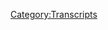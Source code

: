 {{DEFAULTSORT:
    #_TRANSCRIPT_0453:July 2, 2020
}}{{Transcript
    | title         = [[453: July 2, 2020]]
    | caption       = [https://knowledgefight.libsyn.com/453-july-2-2020 Listen to this episode on Libsyn]
    | episodeNumber = [[453: July 2, 2020|453]]
    | length        = 02:03:38
}}

{{MessageBox
    | header     = Warning: Bot Generated Content
    | text       = This transcript was automatically generated by transcription software and likely contains many mistakes and misattributions. Please check the audio for definitive quotes, attribution, and context.
    | image      = N3yvass4myg91.webp
    | imagewidth = 50px
    | id         = warning
}}

{{TranscriptBlock
    | name      = Unknown Speaker
    | timestamp = 00:00:00.000
    | text      = I'm sick of them posing as if they're the good guys, saying we are the bad guys, a knowledge
}}

{{TranscriptBlock
    | name      = Unknown Speaker
    | timestamp = 00:00:23.559
    | text      = fight.
}}

{{TranscriptBlock
    | name      = Unknown Speaker
    | timestamp = 00:00:24.559
    | text      = I'm sick of them posing as if they're the good guys, saying we are the bad guys, a knowledge
}}

{{TranscriptBlock
    | name      = Unknown Speaker
    | timestamp = 00:00:29.559
    | text      = fight.
}}

{{TranscriptBlock
    | name      = Unknown Speaker
    | timestamp = 00:00:30.559
    | text      = Dan and George, knowledge fight.
}}

{{TranscriptBlock
    | name      = Unknown Speaker
    | timestamp = 00:00:36.500
    | text      = Need money?
}}

{{TranscriptBlock
    | name      = Unknown Speaker
    | timestamp = 00:00:41.920
    | text      = Andy Enchandsisâ€¦
}}

{{TranscriptBlock
    | name      = Unknown Speaker
    | timestamp = 00:00:45.380
    | text      = Andy Enchandsis, it's time to pray.
}}

{{TranscriptBlock
    | name      = Unknown Speaker
    | timestamp = 00:00:49.939
    | text      = I am a huge fan, I love you.
}}

{{TranscriptBlock
    | name      = Unknown Speaker
    | timestamp = 00:00:56.560
    | text      = Knowledgefight.com.
}}

{{TranscriptBlock
    | name      = Unknown Speaker
    | timestamp = 00:00:57.799
    | text      = I love you.
}}

{{TranscriptBlock
    | name      = Unknown Speaker
    | timestamp = 00:00:59.439
    | text      = Hey everybody! Welcome back to Knowledge Fight, I'm Dan.
}}

{{TranscriptBlock
    | name      = Unknown Speaker
    | timestamp = 00:01:01.439
    | text      = I'm Jordan!
}}

{{TranscriptBlock
    | name      = Unknown Speaker
    | timestamp = 00:01:01.939
    | text      = We're a couple dudes, like, sit around, drink novelty beverages, talk a little bit about Alex Jones.
}}

{{TranscriptBlock
    | name      = Unknown Speaker
    | timestamp = 00:01:05.439
    | text      = Oh, indeed we are, Dan.
}}

{{TranscriptBlock
    | name      = Unknown Speaker
    | timestamp = 00:01:06.439
    | text      = Jordan.
}}

{{TranscriptBlock
    | name      = Unknown Speaker
    | timestamp = 00:01:06.939
    | text      = Dan!
}}

{{TranscriptBlock
    | name      = Unknown Speaker
    | timestamp = 00:01:07.439
    | text      = Jordan!
}}

{{TranscriptBlock
    | name      = Unknown Speaker
    | timestamp = 00:01:07.939
    | text      = Quick question for you.
}}

{{TranscriptBlock
    | name      = Unknown Speaker
    | timestamp = 00:01:08.439
    | text      = What up?
}}

{{TranscriptBlock
    | name      = Unknown Speaker
    | timestamp = 00:01:08.939
    | text      = What's your bright spot?
}}

{{TranscriptBlock
    | name      = Unknown Speaker
    | timestamp = 00:01:09.939
    | text      = Okay, my bright spot, Jordan, is gonna be real zen for you.
}}

{{TranscriptBlock
    | name      = Unknown Speaker
    | timestamp = 00:01:12.939
    | text      = It's gonna be real zen.
}}

{{TranscriptBlock
    | name      = Unknown Speaker
    | timestamp = 00:01:13.939
    | text      = It's the little things.
}}

{{TranscriptBlock
    | name      = Unknown Speaker
    | timestamp = 00:01:14.939
    | text      = Okay, alright.
}}

{{TranscriptBlock
    | name      = Unknown Speaker
    | timestamp = 00:01:15.939
    | text      = It's, uh, having fun and enjoying the small stuff.
}}

{{TranscriptBlock
    | name      = Unknown Speaker
    | timestamp = 00:01:19.939
    | text      = Mm-hmm.
}}

{{TranscriptBlock
    | name      = Unknown Speaker
    | timestamp = 00:01:20.439
    | text      = You know, like, I'm in this new apartment now, and I've been really enjoying little things like putting up a shelf.
}}

{{TranscriptBlock
    | name      = Unknown Speaker
    | timestamp = 00:01:25.939
    | text      = Right! Right, right, right.
}}

{{TranscriptBlock
    | name      = Unknown Speaker
    | timestamp = 00:01:26.939
    | text      = Like, it's almost blowing my mind the way in which a wall can be changed by just a couple screws and a little piece of wood.
}}

{{TranscriptBlock
    | name      = Unknown Speaker
    | timestamp = 00:01:33.939
    | text      = Sure, sure, sure.
}}

{{TranscriptBlock
    | name      = Unknown Speaker
    | timestamp = 00:01:34.939
    | text      = Going in there.
}}

{{TranscriptBlock
    | name      = Unknown Speaker
    | timestamp = 00:01:35.439
    | text      = And you can really customize things a lot, uh, in that way that I've never really, I've never really done that with apartments in the past.
}}

{{TranscriptBlock
    | name      = Unknown Speaker
    | timestamp = 00:01:42.439
    | text      = Yeah, yeah, yeah.
}}

{{TranscriptBlock
    | name      = Unknown Speaker
    | timestamp = 00:01:42.939
    | text      = Because I've always felt, like, such, such disdain for a lot of these terrible apartments I was living in.
}}

{{TranscriptBlock
    | name      = Unknown Speaker
    | timestamp = 00:01:49.439
    | text      = And, uh, it's really interesting to just, like, relish that.
}}

{{TranscriptBlock
    | name      = Unknown Speaker
    | timestamp = 00:01:52.939
    | text      = Like, uh, you came over, I'm in the middle of building a little shelf thing.
}}

{{TranscriptBlock
    | name      = Unknown Speaker
    | timestamp = 00:01:56.439
    | text      = Of course.
}}

{{TranscriptBlock
    | name      = Unknown Speaker
    | timestamp = 00:01:56.939
    | text      = For some plants.
}}

{{TranscriptBlock
    | name      = Unknown Speaker
    | timestamp = 00:01:57.439
    | text      = Sure.
}}

{{TranscriptBlock
    | name      = Unknown Speaker
    | timestamp = 00:01:57.939
    | text      = Upcoming, uh, new plant watch series coming up.
}}

{{TranscriptBlock
    | name      = Unknown Speaker
    | timestamp = 00:01:59.939
    | text      = Plant watch will be coming, yes.
}}

{{TranscriptBlock
    | name      = Unknown Speaker
    | timestamp = 00:02:01.939
    | text      = Uh, but, uh, yeah, just, like, the, the, the thought of, like, the planning of, like, where am I going to put these shelves based on what's going to go on them.
}}

{{TranscriptBlock
    | name      = Unknown Speaker
    | timestamp = 00:02:09.439
    | text      = Mm-hmm.
}}

{{TranscriptBlock
    | name      = Unknown Speaker
    | timestamp = 00:02:09.939
    | text      = And, I don't know, this is just elementary stuff that probably I should have.
}}

{{TranscriptBlock
    | name      = Unknown Speaker
    | timestamp = 00:02:12.939
    | text      = No, no, no, no. I don't.
}}

{{TranscriptBlock
    | name      = Unknown Speaker
    | timestamp = 00:02:13.939
    | text      = It's, it's, again, this is the, like, I learned how to cook a chicken breast.
}}

{{TranscriptBlock
    | name      = Unknown Speaker
    | timestamp = 00:02:17.939
    | text      = Sure, sure, sure.
}}

{{TranscriptBlock
    | name      = Unknown Speaker
    | timestamp = 00:02:19.439
    | text      = Of home stuff.
}}

{{TranscriptBlock
    | name      = Unknown Speaker
    | timestamp = 00:02:19.939
    | text      = No, I get it.
}}

{{TranscriptBlock
    | name      = Unknown Speaker
    | timestamp = 00:02:20.439
    | text      = Like, I'm a 36-year-old man who's, like,
}}

{{TranscriptBlock
    | name      = Unknown Speaker
    | timestamp = 00:02:21.939
    | text      = I get it.
}}

{{TranscriptBlock
    | name      = Unknown Speaker
    | timestamp = 00:02:22.439
    | text      = Yeah, you know what, it's, it's fun to put up a shelf and put a plant on it.
}}

{{TranscriptBlock
    | name      = Unknown Speaker
    | timestamp = 00:02:26.439
    | text      = Now, this is different, this is different because,
}}

{{TranscriptBlock
    | name      = Unknown Speaker
    | timestamp = 00:02:27.939
    | text      = It's not really.
}}

{{TranscriptBlock
    | name      = Unknown Speaker
    | timestamp = 00:02:28.439
    | text      = From what I am hearing, you are seeing your walls for the first time as possibilities as opposed to confinements.
}}

{{TranscriptBlock
    | name      = Unknown Speaker
    | timestamp = 00:02:34.939
    | text      = Hmm.
}}

{{TranscriptBlock
    | name      = Unknown Speaker
    | timestamp = 00:02:35.439
    | text      = That's the way that I am reading this.
}}

{{TranscriptBlock
    | name      = Unknown Speaker
    | timestamp = 00:02:37.439
    | text      = That's,
}}

{{TranscriptBlock
    | name      = Unknown Speaker
    | timestamp = 00:02:37.939
    | text      = You are seeing,
}}

{{TranscriptBlock
    | name      = Unknown Speaker
    | timestamp = 00:02:38.439
    | text      = That's a poetic way to put it and I'll allow it.
}}

{{TranscriptBlock
    | name      = Unknown Speaker
    | timestamp = 00:02:40.439
    | text      = Okay, well, thank you.
}}

{{TranscriptBlock
    | name      = Unknown Speaker
    | timestamp = 00:02:41.439
    | text      = Yeah, how about you? What's your bright spot?
}}

{{TranscriptBlock
    | name      = Unknown Speaker
    | timestamp = 00:02:42.939
    | text      = Oh, well, my bright spot is nakedly capitalistic, of course.
}}

{{TranscriptBlock
    | name      = Unknown Speaker
    | timestamp = 00:02:45.939
    | text      = Mine is enjoying the little things in life.
}}

{{TranscriptBlock
    | name      = Unknown Speaker
    | timestamp = 00:02:47.939
    | text      = Yes, yours is.
}}

{{TranscriptBlock
    | name      = Unknown Speaker
    | timestamp = 00:02:49.439
    | text      = We've got, uh, we got new merch.
}}

{{TranscriptBlock
    | name      = Unknown Speaker
    | timestamp = 00:02:51.439
    | text      = We do.
}}

{{TranscriptBlock
    | name      = Unknown Speaker
    | timestamp = 00:02:51.939
    | text      = We've got some new merch.
}}

{{TranscriptBlock
    | name      = Unknown Speaker
    | timestamp = 00:02:52.939
    | text      = We teamed up with, uh, a new group of people.
}}

{{TranscriptBlock
    | name      = Unknown Speaker
    | timestamp = 00:02:55.939
    | text      = We team up.
}}

{{TranscriptBlock
    | name      = Unknown Speaker
    | timestamp = 00:02:56.439
    | text      = I have no idea.
}}

{{TranscriptBlock
    | name      = Unknown Speaker
    | timestamp = 00:02:57.439
    | text      = Yeah.
}}

{{TranscriptBlock
    | name      = Unknown Speaker
    | timestamp = 00:02:57.939
    | text      = There's mugs, there's, there's magnets.
}}

{{TranscriptBlock
    | name      = Unknown Speaker
    | timestamp = 00:03:00.439
    | text      = You can get a tapestry.
}}

{{TranscriptBlock
    | name      = Unknown Speaker
    | timestamp = 00:03:01.939
    | text      = So, go for it.
}}

{{TranscriptBlock
    | name      = Unknown Speaker
    | timestamp = 00:03:02.939
    | text      = Get a tapestry with an emotional support pelican on there and save some lives.
}}

{{TranscriptBlock
    | name      = Unknown Speaker
    | timestamp = 00:03:06.939
    | text      = Sure.
}}

{{TranscriptBlock
    | name      = Unknown Speaker
    | timestamp = 00:03:07.439
    | text      = That's my advice.
}}

{{TranscriptBlock
    | name      = Unknown Speaker
    | timestamp = 00:03:08.439
    | text      = Yeah, the, there's a link up on our website now over at knowledgefight.com.
}}

{{TranscriptBlock
    | name      = Unknown Speaker
    | timestamp = 00:03:11.439
    | text      = It says merch and you can, uh, be directed over to the TeePublic store,
}}

{{TranscriptBlock
    | name      = Unknown Speaker
    | timestamp = 00:03:15.439
    | text      = Uh, where there's a ton of various things.
}}

{{TranscriptBlock
    | name      = Unknown Speaker
    | timestamp = 00:03:17.939
    | text      = Yeah, get some stuff.
}}

{{TranscriptBlock
    | name      = Unknown Speaker
    | timestamp = 00:03:18.939
    | text      = Yeah, if you'd like, uh, they're there for you.
}}

{{TranscriptBlock
    | name      = Unknown Speaker
    | timestamp = 00:03:21.439
    | text      = Yeah, we would love it.
}}

{{TranscriptBlock
    | name      = Unknown Speaker
    | timestamp = 00:03:22.439
    | text      = Sure.
}}

{{TranscriptBlock
    | name      = Unknown Speaker
    | timestamp = 00:03:22.939
    | text      = Yeah.
}}

{{TranscriptBlock
    | name      = Unknown Speaker
    | timestamp = 00:03:23.439
    | text      = So, Jordan, today we've got an interesting episode to go over.
}}

{{TranscriptBlock
    | name      = Unknown Speaker
    | timestamp = 00:03:25.939
    | text      = We're talking about July 2nd, 2020.
}}

{{TranscriptBlock
    | name      = Unknown Speaker
    | timestamp = 00:03:29.939
    | text      = I'm Dan. This is now my Autonomous Zone.
}}

{{TranscriptBlock
    | name      = Unknown Speaker
    | timestamp = 00:03:31.939
    | text      = Okay.
}}

{{TranscriptBlock
    | name      = Unknown Speaker
    | timestamp = 00:03:32.939
    | text      = I should tell you a couple things.
}}

{{TranscriptBlock
    | name      = Unknown Speaker
    | timestamp = 00:03:34.439
    | text      = What's that?
}}

{{TranscriptBlock
    | name      = Unknown Speaker
    | timestamp = 00:03:34.939
    | text      = One, we're going to cover two episodes today, but it's all for one day.
}}

{{TranscriptBlock
    | name      = Unknown Speaker
    | timestamp = 00:03:38.439
    | text      = Both on July 2nd? Okay, that's got it.
}}

{{TranscriptBlock
    | name      = Unknown Speaker
    | timestamp = 00:03:40.439
    | text      = What happened is Alex Jones had a complete freakout on the 2nd of July.
}}

{{TranscriptBlock
    | name      = Unknown Speaker
    | timestamp = 00:03:46.439
    | text      = Alright, okay.
}}

{{TranscriptBlock
    | name      = Unknown Speaker
    | timestamp = 00:03:46.939
    | text      = He was supposed to not be in studio.
}}

{{TranscriptBlock
    | name      = Unknown Speaker
    | timestamp = 00:03:48.939
    | text      = He had already said in advance that he was taking Thursday off.
}}

{{TranscriptBlock
    | name      = Unknown Speaker
    | timestamp = 00:03:52.939
    | text      = But then, Ghislaine Maxwell got arrested.
}}

{{TranscriptBlock
    | name      = Unknown Speaker
    | timestamp = 00:03:55.939
    | text      = Uh-huh.
}}

{{TranscriptBlock
    | name      = Unknown Speaker
    | timestamp = 00:03:56.439
    | text      = And he realized he had to come in.
}}

{{TranscriptBlock
    | name      = Unknown Speaker
    | timestamp = 00:03:58.439
    | text      = Something's gotta happen.
}}

{{TranscriptBlock
    | name      = Unknown Speaker
    | timestamp = 00:03:59.439
    | text      = So he came in and did his show, and then for some reason decided to come back and do another two hours at seven.
}}

{{TranscriptBlock
    | name      = Unknown Speaker
    | timestamp = 00:04:04.439
    | text      = Of course!
}}

{{TranscriptBlock
    | name      = Unknown Speaker
    | timestamp = 00:04:04.939
    | text      = In the evening.
}}

{{TranscriptBlock
    | name      = Unknown Speaker
    | timestamp = 00:04:05.439
    | text      = You've gotta!
}}

{{TranscriptBlock
    | name      = Unknown Speaker
    | timestamp = 00:04:05.939
    | text      = So, this is going to be a complete disaster on Alex's part.
}}

{{TranscriptBlock
    | name      = Unknown Speaker
    | timestamp = 00:04:10.439
    | text      = It's going to be the walkthrough of mind that is completely fractured.
}}

{{TranscriptBlock
    | name      = Unknown Speaker
    | timestamp = 00:04:14.439
    | text      = Okay.
}}

{{TranscriptBlock
    | name      = Unknown Speaker
    | timestamp = 00:04:14.939
    | text      = And lost.
}}

{{TranscriptBlock
    | name      = Unknown Speaker
    | timestamp = 00:04:15.939
    | text      = I imagine the seven o'clock show is fully sober.
}}

{{TranscriptBlock
    | name      = Unknown Speaker
    | timestamp = 00:04:18.939
    | text      = It's, um, it's not hatchet.
}}

{{TranscriptBlock
    | name      = Unknown Speaker
    | timestamp = 00:04:21.439
    | text      = I'll tell you that.
}}

{{TranscriptBlock
    | name      = Unknown Speaker
    | timestamp = 00:04:22.439
    | text      = It's not that.
}}

{{TranscriptBlock
    | name      = Unknown Speaker
    | timestamp = 00:04:23.439
    | text      = Okay.
}}

{{TranscriptBlock
    | name      = Unknown Speaker
    | timestamp = 00:04:23.939
    | text      = But he does cry a bit.
}}

{{TranscriptBlock
    | name      = Unknown Speaker
    | timestamp = 00:04:24.939
    | text      = Alright.
}}

{{TranscriptBlock
    | name      = Unknown Speaker
    | timestamp = 00:04:25.439
    | text      = So, he's got that to look forward to.
}}

{{TranscriptBlock
    | name      = Unknown Speaker
    | timestamp = 00:04:26.939
    | text      = Who knows?
}}

{{TranscriptBlock
    | name      = Unknown Speaker
    | timestamp = 00:04:27.439
    | text      = Yeah.
}}

{{TranscriptBlock
    | name      = Unknown Speaker
    | timestamp = 00:04:27.939
    | text      = Yeah.
}}

{{TranscriptBlock
    | name      = Unknown Speaker
    | timestamp = 00:04:28.439
    | text      = Um, I want to say this up in advance.
}}

{{TranscriptBlock
    | name      = Unknown Speaker
    | timestamp = 00:04:31.439
    | text      = Um, there is, of course, some talk about crimes against children and that sort of thing.
}}

{{TranscriptBlock
    | name      = Unknown Speaker
    | timestamp = 00:04:37.439
    | text      = At the beginning of the episode, I don't believe that it's as, you know, like hard and awful for the entire time.
}}

{{TranscriptBlock
    | name      = Unknown Speaker
    | timestamp = 00:04:44.439
    | text      = Mm-hmm.
}}

{{TranscriptBlock
    | name      = Unknown Speaker
    | timestamp = 00:04:44.939
    | text      = But at the beginning of the episode, there is some content that I would probably advise.
}}

{{TranscriptBlock
    | name      = Unknown Speaker
    | timestamp = 00:04:48.439
    | text      = Maybe, if you're sensitive about those sorts of topics, maybe skip along.
}}

{{TranscriptBlock
    | name      = Unknown Speaker
    | timestamp = 00:04:52.439
    | text      = Stay away from.
}}

{{TranscriptBlock
    | name      = Unknown Speaker
    | timestamp = 00:04:53.439
    | text      = If you're sensitive about hearing Alex cry, skip the end of the episode.
}}

{{TranscriptBlock
    | name      = Unknown Speaker
    | timestamp = 00:04:56.439
    | text      = Yeah, yeah, yeah.
}}

{{TranscriptBlock
    | name      = Unknown Speaker
    | timestamp = 00:04:56.939
    | text      = And if that's all you want to hear, we'll see you at the end.
}}

{{TranscriptBlock
    | name      = Unknown Speaker
    | timestamp = 00:04:58.939
    | text      = Yeah.
}}

{{TranscriptBlock
    | name      = Unknown Speaker
    | timestamp = 00:04:59.439
    | text      = Um, so, before we get down to business on that journey, I'm going to take a little moment to say thank you to some folks who have signed up and are supporting the show.
}}

{{TranscriptBlock
    | name      = Unknown Speaker
    | timestamp = 00:05:05.939
    | text      = So, first, I'm not entirely sure how to pronounce this, but Step-anthony?
}}

{{TranscriptBlock
    | name      = Unknown Speaker
    | timestamp = 00:05:10.939
    | text      = Or Steph-anthony?
}}

{{TranscriptBlock
    | name      = Unknown Speaker
    | timestamp = 00:05:11.939
    | text      = I'm not entirely sure, but either way, thank you so much.
}}

{{TranscriptBlock
    | name      = Unknown Speaker
    | timestamp = 00:05:13.939
    | text      = You are now importantly a policy wonk.
}}

{{TranscriptBlock
    | name      = Unknown Speaker
    | timestamp = 00:05:14.939
    | text      = I'M A POLICY WONK.
}}

{{TranscriptBlock
    | name      = Unknown Speaker
    | timestamp = 00:05:15.439
    | text      = Thank you very much, Step-anthony Step-anthony.
}}

{{TranscriptBlock
    | name      = Unknown Speaker
    | timestamp = 00:05:16.939
    | text      = Next, Flanf-near.
}}

{{TranscriptBlock
    | name      = Unknown Speaker
    | timestamp = 00:05:19.939
    | text      = Thank you so much. You are now a policy wonk.
}}

{{TranscriptBlock
    | name      = Unknown Speaker
    | timestamp = 00:05:21.439
    | text      = I'M A POLICY WONK.
}}

{{TranscriptBlock
    | name      = Unknown Speaker
    | timestamp = 00:05:22.439
    | text      = Thank you, Flanf-near.
}}

{{TranscriptBlock
    | name      = Unknown Speaker
    | timestamp = 00:05:23.439
    | text      = Thank you so much.
}}

{{TranscriptBlock
    | name      = Unknown Speaker
    | timestamp = 00:05:23.939
    | text      = Next, Apartment.
}}

{{TranscriptBlock
    | name      = Unknown Speaker
    | timestamp = 00:05:25.439
    | text      = Thank you so much. You are now a policy wonk.
}}

{{TranscriptBlock
    | name      = Unknown Speaker
    | timestamp = 00:05:26.939
    | text      = I'M A POLICY WONK.
}}

{{TranscriptBlock
    | name      = Unknown Speaker
    | timestamp = 00:05:27.939
    | text      = Thank you very much, Apartment.
}}

{{TranscriptBlock
    | name      = Unknown Speaker
    | timestamp = 00:05:29.439
    | text      = Thank you, Apartment.
}}

{{TranscriptBlock
    | name      = Unknown Speaker
    | timestamp = 00:05:30.439
    | text      = Next, Justin B.
}}

{{TranscriptBlock
    | name      = Unknown Speaker
    | timestamp = 00:05:31.939
    | text      = Thank you so much. You are now a policy wonk.
}}

{{TranscriptBlock
    | name      = Unknown Speaker
    | timestamp = 00:05:33.439
    | text      = I'M A POLICY WONK.
}}

{{TranscriptBlock
    | name      = Unknown Speaker
    | timestamp = 00:05:33.939
    | text      = Thanks, Justin B!
}}

{{TranscriptBlock
    | name      = Unknown Speaker
    | timestamp = 00:05:34.939
    | text      = Thank you so much.
}}

{{TranscriptBlock
    | name      = Unknown Speaker
    | timestamp = 00:05:35.939
    | text      = Next, Christopherson-K.
}}

{{TranscriptBlock
    | name      = Unknown Speaker
    | timestamp = 00:05:37.939
    | text      = Thank you so much. You are now a policy wonk.
}}

{{TranscriptBlock
    | name      = Unknown Speaker
    | timestamp = 00:05:39.439
    | text      = wonk. I'm a policy wonk. Hold on. Chris Kristofferson's dead, right? I don't know.
}}

{{TranscriptBlock
    | name      = Unknown Speaker
    | timestamp = 00:05:44.360
    | text      = I think he is. Is that how he's tricking us? Is he starting with Chris Kristofferson, Chris?
}}

{{TranscriptBlock
    | name      = Unknown Speaker
    | timestamp = 00:05:49.800
    | text      = Mm-hmm. No, no, I see this. I see this now. I'm not entirely sure. I know that he was a
}}

{{TranscriptBlock
    | name      = Unknown Speaker
    | timestamp = 00:05:55.800
    | text      = sailor. He was a sailor who fell from grace with the sea. He sailed a school around the horn of
}}

{{TranscriptBlock
    | name      = Unknown Speaker
    | timestamp = 00:06:04.480
    | text      = Mexico. I went then. Okay. Next, Big Fuck Boy. Thank you so much. You are now a policy wonk.
}}

{{TranscriptBlock
    | name      = Unknown Speaker
    | timestamp = 00:06:11.319
    | text      = I'm a policy wonk. Another one of the highwaymen. Big Fuck Boy. Big Fuck Boy, yeah. He's great.
}}

{{TranscriptBlock
    | name      = Unknown Speaker
    | timestamp = 00:06:16.560
    | text      = And finally, I'd like to say thank you to a couple of people who donated on elevated level. We
}}

{{TranscriptBlock
    | name      = Unknown Speaker
    | timestamp = 00:06:19.800
    | text      = appreciate that very much. So, Kyle D. Thank you so much. You are now a technocrat. And Bimbo
}}

{{TranscriptBlock
    | name      = Unknown Speaker
    | timestamp = 00:06:24.360
    | text      = Shaggins. Thank you so much. You are now a technocrat. I'm a policy wonk. Crikey, mate.
}}

{{TranscriptBlock
    | name      = Unknown Speaker
    | timestamp = 00:06:29.040
    | text      = That's fantastic. Have yourself a brew. How's your 401k doing, bro? We got to go full tilt
}}

{{TranscriptBlock
    | name      = Unknown Speaker
    | timestamp = 00:06:34.120
    | text      = boogie on this Watson, all right? Let's just get down to business. We ain't making that money off
}}

{{TranscriptBlock
    | name      = Unknown Speaker
    | timestamp = 00:06:38.000
    | text      = that heroin. Why you pimps so good? My neck is freakishly large. I declare info war on you.
}}

{{TranscriptBlock
    | name      = Unknown Speaker
    | timestamp = 00:06:45.040
    | text      = Thank you so much, Kyle. And thank you so much, Bimbo Shaggins. Yes, thank you very much to the
}}

{{TranscriptBlock
    | name      = Unknown Speaker
    | timestamp = 00:06:48.879
    | text      = both of you. If you're out there listening or thinking, hey, I enjoyed the show. I'd like to
}}

{{TranscriptBlock
    | name      = Unknown Speaker
    | timestamp = 00:06:51.519
    | text      = support these gents. You can do that by going to our website, knowledgefight.com, clicking the
}}

{{TranscriptBlock
    | name      = Unknown Speaker
    | timestamp = 00:06:54.879
    | text      = button to support the show. We would appreciate it. Or if you'd like to, you could take that
}}

{{TranscriptBlock
    | name      = Unknown Speaker
    | timestamp = 00:06:58.040
    | text      = generosity, germinate it much like a little seed in a planter. I'm liking this. And watch it grow
}}

{{TranscriptBlock
    | name      = Unknown Speaker
    | timestamp = 00:07:02.839
    | text      = and then deliver it to a charity in your area. Amazing. Did you write that in advance? I've been
}}

{{TranscriptBlock
    | name      = Unknown Speaker
    | timestamp = 00:07:07.360
    | text      = reborn with my creativity and my ability to ramble. Yes, we would appreciate either of those
}}

{{TranscriptBlock
    | name      = Unknown Speaker
    | timestamp = 00:07:13.439
    | text      = things. Yeah. So also really quick, Jordan, before we get down to business, on the actual episode,
}}

{{TranscriptBlock
    | name      = Unknown Speaker
    | timestamp = 00:07:18.279
    | text      = I want to take a little moment to thank a couple of people who got some things over our way in the
}}

{{TranscriptBlock
    | name      = Unknown Speaker
    | timestamp = 00:07:22.839
    | text      = mailbag. Oh, perfect. I don't know if you see over there, you got a little beer koozie. Little beer
}}

{{TranscriptBlock
    | name      = Unknown Speaker
    | timestamp = 00:07:27.519
    | text      = koozie? Well, for me, a seltzer koozie. Fuck ease. Yeah, this is from Anna and she writes, Dan,
}}

{{TranscriptBlock
    | name      = Unknown Speaker
    | timestamp = 00:07:34.839
    | text      = enjoy the, and Jordan, of course, enjoy these novelty beverage accessories. When we get
}}

{{TranscriptBlock
    | name      = Unknown Speaker
    | timestamp = 00:07:40.240
    | text      = something cool here, I'll send one along. So I assume that means when there's a cool novelty
}}

{{TranscriptBlock
    | name      = Unknown Speaker
    | timestamp = 00:07:46.240
    | text      = seltzer, Anna will send something to fill one of them. That's great. That's lovely. Yeah. So
}}

{{TranscriptBlock
    | name      = Unknown Speaker
    | timestamp = 00:07:51.199
    | text      = thank you very much, Jordan. You can put one of your wine bottles in there. I shall put a full
}}

{{TranscriptBlock
    | name      = Unknown Speaker
    | timestamp = 00:07:55.800
    | text      = wine bottle in there. And then also Mary Catherine sent us each the oxygen finger. Oh, yes, yeah,
}}

{{TranscriptBlock
    | name      = Unknown Speaker
    | timestamp = 00:08:04.519
    | text      = yeah, yeah. Have you gotten a chance to use that yet? I have not because apparently it's not
}}

{{TranscriptBlock
    | name      = Unknown Speaker
    | timestamp = 00:08:08.399
    | text      = something you really need to use unless you end up getting sick. Right. But that was very, very
}}

{{TranscriptBlock
    | name      = Unknown Speaker
    | timestamp = 00:08:13.160
    | text      = kind and very thoughtful, along with this note, Dan, and then of course. Don't worry, nobody's
}}

{{TranscriptBlock
    | name      = Unknown Speaker
    | timestamp = 00:08:18.600
    | text      = written my name. Nobody's written mine. No, actually, there were two notes. One was to me and
}}

{{TranscriptBlock
    | name      = Unknown Speaker
    | timestamp = 00:08:22.439
    | text      = one was to you. Oh, that's very sweet. Dan, probably the most important thing you can have in
}}

{{TranscriptBlock
    | name      = Unknown Speaker
    | timestamp = 00:08:28.439
    | text      = your home if you happen to get sick, which I hope you guys won't. Your podcast is getting me
}}

{{TranscriptBlock
    | name      = Unknown Speaker
    | timestamp = 00:08:32.720
    | text      = through a really tough time. Thank you from Mary Catherine, not a health ranger. Yes, thank you
}}

{{TranscriptBlock
    | name      = Unknown Speaker
    | timestamp = 00:08:38.000
    | text      = very much. Thank you so much, Mary. And we do also hope we don't need them, but it's good to good
}}

{{TranscriptBlock
    | name      = Unknown Speaker
    | timestamp = 00:08:43.080
    | text      = to have these, the oximeter in the home. Of course. On the off chance. Why not? So thank you
}}

{{TranscriptBlock
    | name      = Unknown Speaker
    | timestamp = 00:08:48.159
    | text      = all, both of you, Anna and Mary Catherine. Yes, we're very grateful. Zip. Mailbag's closed. All
}}

{{TranscriptBlock
    | name      = Unknown Speaker
    | timestamp = 00:08:54.200
    | text      = right. Now, Jordan, down to business. And we're going to start here on July 2nd for the normal
}}

{{TranscriptBlock
    | name      = Unknown Speaker
    | timestamp = 00:08:59.480
    | text      = show, regular show, daytime show. And Alex, you know, of course the big news is Ghislaine Maxwell
}}

{{TranscriptBlock
    | name      = Unknown Speaker
    | timestamp = 00:09:06.519
    | text      = has been arrested. And Alex, like I really thought for sure this was going to be all he talked
}}

{{TranscriptBlock
    | name      = Unknown Speaker
    | timestamp = 00:09:12.440
    | text      = about. Right. I mean, this is the culmination of all pedophile ring stories since the beginning
}}

{{TranscriptBlock
    | name      = Unknown Speaker
    | timestamp = 00:09:18.120
    | text      = of time. And it is some of what he talks about. And at the beginning of the show, there's a bit
}}

{{TranscriptBlock
    | name      = Unknown Speaker
    | timestamp = 00:09:22.279
    | text      = of it, but it factors much less into this episode than I expected it to understand the Podesta
}}

{{TranscriptBlock
    | name      = Unknown Speaker
    | timestamp = 00:09:28.480
    | text      = brothers, especially Tony are public about their love of sexual children. They even flaunt it in
}}

{{TranscriptBlock
    | name      = Unknown Speaker
    | timestamp = 00:09:34.879
    | text      = our face with the 2007 full spread in the newspaper, in the Washington Post showing toddlers
}}

{{TranscriptBlock
    | name      = Unknown Speaker
    | timestamp = 00:09:41.639
    | text      = tied up, being tortured and raped paintings of it, though it's his deviant avant garde art. And
}}

{{TranscriptBlock
    | name      = Unknown Speaker
    | timestamp = 00:09:49.399
    | text      = then they used a few little corrections we did on stories we covered that weren't exactly right.
}}

{{TranscriptBlock
    | name      = Unknown Speaker
    | timestamp = 00:09:55.320
    | text      = Pizza Gate little is carrying a lot of weight story saying there is no pedophile rings. Remember
}}

{{TranscriptBlock
    | name      = Unknown Speaker
    | timestamp = 00:10:00.960
    | text      = that about CNN. Remember that about MSNBC, ABC News, all of them, Megyn Kelly, who made it their
}}

{{TranscriptBlock
    | name      = Unknown Speaker
    | timestamp = 00:10:09.399
    | text      = life's work to try to destroy info wars because we've been exposing Epstein specifically and the
}}

{{TranscriptBlock
    | name      = Unknown Speaker
    | timestamp = 00:10:16.559
    | text      = Podesta's and all of these people for more than 15 years. So that's interesting. That frame that
}}

{{TranscriptBlock
    | name      = Unknown Speaker
    | timestamp = 00:10:22.799
    | text      = that claim, ironically, little is probably the biggest word in that sentence. Sure, sure.
}}

{{TranscriptBlock
    | name      = Unknown Speaker
    | timestamp = 00:10:28.559
    | text      = Leaving that aside, the first thing that's important to point out here is that Alex's story
}}

{{TranscriptBlock
    | name      = Unknown Speaker
    | timestamp = 00:10:32.600
    | text      = of what it was that he was covering that made the globalists ban him from social media keeps
}}

{{TranscriptBlock
    | name      = Unknown Speaker
    | timestamp = 00:10:36.759
    | text      = changing. It just depends on whatever story he's trying to pretend he's been right about
}}

{{TranscriptBlock
    | name      = Unknown Speaker
    | timestamp = 00:10:40.320
    | text      = forever. For a while now, he's been saying that they preemptively took him off the air so he
}}

{{TranscriptBlock
    | name      = Unknown Speaker
    | timestamp = 00:10:44.879
    | text      = couldn't be the voice of COVID-19 denialism. But I guess that isn't the case because I guess it's
}}

{{TranscriptBlock
    | name      = Unknown Speaker
    | timestamp = 00:10:49.440
    | text      = actually because he covers. Well, it's deeper than that. It should go without saying that there are
}}

{{TranscriptBlock
    | name      = Unknown Speaker
    | timestamp = 00:10:53.960
    | text      = many, many outlets that cover Epstein news and they are not banned from social media. It runs
}}

{{TranscriptBlock
    | name      = Unknown Speaker
    | timestamp = 00:10:58.440
    | text      = the gamut from mainline reporters to podcasts. And Alex pretending that he's the only voice
}}

{{TranscriptBlock
    | name      = Unknown Speaker
    | timestamp = 00:11:02.759
    | text      = daring enough to touch the issue is embarrassing. No, I read a story about The Guardian and the
}}

{{TranscriptBlock
    | name      = Unknown Speaker
    | timestamp = 00:11:07.039
    | text      = entire newspaper and website was taken down just a minute ago. It was very fast. So I've touched
}}

{{TranscriptBlock
    | name      = Unknown Speaker
    | timestamp = 00:11:13.720
    | text      = on this in the past, but Alex did not talk about Jeffrey Epstein in his early career, or if he
}}

{{TranscriptBlock
    | name      = Unknown Speaker
    | timestamp = 00:11:17.679
    | text      = did, I can find no evidence that he did. If you search for the name Epstein on Infowars,
}}

{{TranscriptBlock
    | name      = Unknown Speaker
    | timestamp = 00:11:23.120
    | text      = specifically for articles posted prior to January 1st, 2015, you'll get tons and tons of
}}

{{TranscriptBlock
    | name      = Unknown Speaker
    | timestamp = 00:11:28.759
    | text      = results. However, these are articles with headlines like, Most Americans oppose health law,
}}

{{TranscriptBlock
    | name      = Unknown Speaker
    | timestamp = 00:11:33.879
    | text      = but like provisions, or Florida holds fast to January 31st primary date. These articles have
}}

{{TranscriptBlock
    | name      = Unknown Speaker
    | timestamp = 00:11:41.120
    | text      = nothing to do with Epstein at all. But the way Infowars website is built is that it takes
}}

{{TranscriptBlock
    | name      = Unknown Speaker
    | timestamp = 00:11:45.240
    | text      = archived content and then it adds in links to new breaking stories. So there's a new headline
}}

{{TranscriptBlock
    | name      = Unknown Speaker
    | timestamp = 00:11:50.919
    | text      = about a quote, Bronze Jeffrey Epstein statue found in Albuquerque. And now that headline being
}}

{{TranscriptBlock
    | name      = Unknown Speaker
    | timestamp = 00:11:55.960
    | text      = in the link section of all these old articles causes them to populate in searches for the name
}}

{{TranscriptBlock
    | name      = Unknown Speaker
    | timestamp = 00:12:00.600
    | text      = Epstein. That is irresponsible. I don't know if it is. I think just a way to game search
}}

{{TranscriptBlock
    | name      = Unknown Speaker
    | timestamp = 00:12:05.159
    | text      = out. Yeah, no, that's the only thing that makes sense. And it sucks. Or it's some sort of just
}}

{{TranscriptBlock
    | name      = Unknown Speaker
    | timestamp = 00:12:10.480
    | text      = like flawed. Like I know that his site is completely unnavigatable for the most part. And I
}}

{{TranscriptBlock
    | name      = Unknown Speaker
    | timestamp = 00:12:17.080
    | text      = feel like this is probably some oversight. I don't, I don't know. It's hard to say that it's
}}

{{TranscriptBlock
    | name      = Unknown Speaker
    | timestamp = 00:12:22.600
    | text      = intentional because it's not universal to Alex's websites. Right. Like it's only the case with
}}

{{TranscriptBlock
    | name      = Unknown Speaker
    | timestamp = 00:12:28.080
    | text      = Infowars. Prison Planet doesn't work the same way. Okay. Never a tribute to cleverness towards
}}

{{TranscriptBlock
    | name      = Unknown Speaker
    | timestamp = 00:12:33.840
    | text      = gaming the algorithm. What could go towards a competence in this? I think he has terrible
}}

{{TranscriptBlock
    | name      = Unknown Speaker
    | timestamp = 00:12:38.039
    | text      = webmasters. I think that could explain a fair amount. Right, right, right, right. In June 2008,
}}

{{TranscriptBlock
    | name      = Unknown Speaker
    | timestamp = 00:12:45.240
    | text      = Epstein was initially convicted by Florida court of recurring an underage girl for the purposes of
}}

{{TranscriptBlock
    | name      = Unknown Speaker
    | timestamp = 00:12:50.679
    | text      = prostitution. If you search Infowars' website specifically for articles about Epstein that were
}}

{{TranscriptBlock
    | name      = Unknown Speaker
    | timestamp = 00:12:55.279
    | text      = published between the beginning of 2008 and January 1st, 2009, nothing comes up. I found this
}}

{{TranscriptBlock
    | name      = Unknown Speaker
    | timestamp = 00:13:01.639
    | text      = really hard to believe since Alex claims that he was the first one on this Epstein beat way back
}}

{{TranscriptBlock
    | name      = Unknown Speaker
    | timestamp = 00:13:05.919
    | text      = when. And from everything I can tell, he's just making that up. I decided to look a little further
}}

{{TranscriptBlock
    | name      = Unknown Speaker
    | timestamp = 00:13:10.200
    | text      = and found that there are no posts that contain the word Epstein that were published on Prison
}}

{{TranscriptBlock
    | name      = Unknown Speaker
    | timestamp = 00:13:14.159
    | text      = Planet, Alex's original mirror site prior to 2015. That seems really weird because that was
}}

{{TranscriptBlock
    | name      = Unknown Speaker
    | timestamp = 00:13:20.639
    | text      = the site that was much less focused on Flash and was more just about having the articles there.
}}

{{TranscriptBlock
    | name      = Unknown Speaker
    | timestamp = 00:13:25.679
    | text      = And like I said, it doesn't have that same old articles of the new headlines thing. Right, right,
}}

{{TranscriptBlock
    | name      = Unknown Speaker
    | timestamp = 00:13:29.600
    | text      = right, right. That felt weird. So I decided to consult the way back machine and see if I could
}}

{{TranscriptBlock
    | name      = Unknown Speaker
    | timestamp = 00:13:33.600
    | text      = get a better sense of Alex's website and the homepage around that time. On July 26th, 2006, the
}}

{{TranscriptBlock
    | name      = Unknown Speaker
    | timestamp = 00:13:40.480
    | text      = Smoking Gun published an article covering the probable cause affidavit in the Epstein case,
}}

{{TranscriptBlock
    | name      = Unknown Speaker
    | timestamp = 00:13:44.960
    | text      = which is the one he would eventually plead guilty to in 2008. So my thinking went like this. If
}}

{{TranscriptBlock
    | name      = Unknown Speaker
    | timestamp = 00:13:50.399
    | text      = Alex was all over this story, then he would have every reason to have been covering it by that
}}

{{TranscriptBlock
    | name      = Unknown Speaker
    | timestamp = 00:13:54.720
    | text      = date. July 26th, 2006. I have no idea about the inner workings of the Smoking Gun or their
}}

{{TranscriptBlock
    | name      = Unknown Speaker
    | timestamp = 00:14:00.720
    | text      = editorial competence, but since that article exists on that platform by that date, there's no
}}

{{TranscriptBlock
    | name      = Unknown Speaker
    | timestamp = 00:14:06.000
    | text      = excuse for Alex to not have covered it as well by that point if it was something that he was all
}}

{{TranscriptBlock
    | name      = Unknown Speaker
    | timestamp = 00:14:09.840
    | text      = over. Exactly, he's the tip of the spear, Dan. There's no snapshot of Infowars from that day,
}}

{{TranscriptBlock
    | name      = Unknown Speaker
    | timestamp = 00:14:14.480
    | text      = but the next available one is August 10th, 2006. A whole lot of the website, I would say almost the
}}

{{TranscriptBlock
    | name      = Unknown Speaker
    | timestamp = 00:14:20.480
    | text      = entire thing, is 9-11 conspiracy. Sure, sure, sure. There's a lot of links about Middle East
}}

{{TranscriptBlock
    | name      = Unknown Speaker
    | timestamp = 00:14:25.600
    | text      = conflict, which makes sense given the media landscape in 2006. On the sidebar of the site,
}}

{{TranscriptBlock
    | name      = Unknown Speaker
    | timestamp = 00:14:31.200
    | text      = there's a big list of topics, like the main topics of Infowars. They include Total Surveillance
}}

{{TranscriptBlock
    | name      = Unknown Speaker
    | timestamp = 00:14:36.960
    | text      = Society, Cashless Society Control Grid, Embedded Microchips, RFIB, Skull & Bones, Bohemian Grove,
}}

{{TranscriptBlock
    | name      = Unknown Speaker
    | timestamp = 00:14:45.120
    | text      = Seltzer's The Next Big Thing, Freemasonry, and the Patriot Act. These are the themes that were
}}

{{TranscriptBlock
    | name      = Unknown Speaker
    | timestamp = 00:14:51.840
    | text      = what Infowars was all about back then, because that was the fringe of what you might call
}}

{{TranscriptBlock
    | name      = Unknown Speaker
    | timestamp = 00:14:56.000
    | text      = conservative conspiracy topics at the time. There's no trace of the current flavors of
}}

{{TranscriptBlock
    | name      = Unknown Speaker
    | timestamp = 00:15:01.039
    | text      = Alex Jones on his site in 2006. He talks about globalists, but there aren't articles talking
}}

{{TranscriptBlock
    | name      = Unknown Speaker
    | timestamp = 00:15:06.240
    | text      = about how they worship the literal devil and they're obsessed with hurting children.
}}

{{TranscriptBlock
    | name      = Unknown Speaker
    | timestamp = 00:15:10.720
    | text      = There's fundamental differences and fundamental similarities in there, but the differences are
}}

{{TranscriptBlock
    | name      = Unknown Speaker
    | timestamp = 00:15:16.080
    | text      = glaring. Then let's also consider this, like in terms of trying to figure out, trying to
}}

{{TranscriptBlock
    | name      = Unknown Speaker
    | timestamp = 00:15:20.720
    | text      = sort through the pieces of like, where is this reporting then, if you've been covering this for
}}

{{TranscriptBlock
    | name      = Unknown Speaker
    | timestamp = 00:15:25.039
    | text      = 15 years. Right. You and I have both watched Endgame and the Obama Deception in their
}}

{{TranscriptBlock
    | name      = Unknown Speaker
    | timestamp = 00:15:30.879
    | text      = entireities. At no point in either of his big attempts at documentary glory did he even bring
}}

{{TranscriptBlock
    | name      = Unknown Speaker
    | timestamp = 00:15:36.399
    | text      = up Epstein, but he definitely should have, if what Alex is pretending is the case was accurate.
}}

{{TranscriptBlock
    | name      = Unknown Speaker
    | timestamp = 00:15:42.240
    | text      = As far as I can tell, Alex didn't cover Epstein at all until the fairly recent past, and you know
}}

{{TranscriptBlock
    | name      = Unknown Speaker
    | timestamp = 00:15:46.720
    | text      = what? That's okay. I don't really think that's a problem. I don't expect Alex to hit every story,
}}

{{TranscriptBlock
    | name      = Unknown Speaker
    | timestamp = 00:15:52.960
    | text      = and particularly back in that stretch of time between like 2006 and 2009, he had fewer writers
}}

{{TranscriptBlock
    | name      = Unknown Speaker
    | timestamp = 00:15:58.240
    | text      = to cover everything that came up. It's okay for Alex to have not covered Epstein until Pizzagate
}}

{{TranscriptBlock
    | name      = Unknown Speaker
    | timestamp = 00:16:03.360
    | text      = came along, and because that, you know, it made the connection between Hillary and a giant cabal
}}

{{TranscriptBlock
    | name      = Unknown Speaker
    | timestamp = 00:16:08.480
    | text      = of pedophile human traffickers. That was an essential piece of the argument for why Trump
}}

{{TranscriptBlock
    | name      = Unknown Speaker
    | timestamp = 00:16:12.399
    | text      = needed to be president. It makes sense that he would start covering all this stuff then.
}}

{{TranscriptBlock
    | name      = Unknown Speaker
    | timestamp = 00:16:16.320
    | text      = You have to, at the very least. I don't think it's necessarily a failing for Alex to have not
}}

{{TranscriptBlock
    | name      = Unknown Speaker
    | timestamp = 00:16:20.960
    | text      = covered the story, but from the perspective of present-day Alex, it is a gigantic failure,
}}

{{TranscriptBlock
    | name      = Unknown Speaker
    | timestamp = 00:16:26.159
    | text      = primarily because if he didn't cover the story previously, it really does just appear to be him
}}

{{TranscriptBlock
    | name      = Unknown Speaker
    | timestamp = 00:16:31.120
    | text      = engaging in crass opportunism about a horrific story he's trying to weaponize for his own gain.
}}

{{TranscriptBlock
    | name      = Unknown Speaker
    | timestamp = 00:16:36.639
    | text      = From my perspective, that's exactly what this is, and I will believe that until any evidence is
}}

{{TranscriptBlock
    | name      = Unknown Speaker
    | timestamp = 00:16:41.200
    | text      = provided to the contrary. I'm not saying that it's impossible that there is, at some point,
}}

{{TranscriptBlock
    | name      = Unknown Speaker
    | timestamp = 00:16:46.320
    | text      = Alex brought up the name Jeffrey Epstein in the context of like reading a headline from
}}

{{TranscriptBlock
    | name      = Unknown Speaker
    | timestamp = 00:16:52.480
    | text      = that smoking gun article or something like that, but the extent that he's claiming like,
}}

{{TranscriptBlock
    | name      = Unknown Speaker
    | timestamp = 00:16:56.480
    | text      = I was all over this 15 years ago, I just don't see any evidence that's the case. You can find
}}

{{TranscriptBlock
    | name      = Unknown Speaker
    | timestamp = 00:17:01.919
    | text      = plenty of content from Prison Planet, Infowars, these websites from the times that these articles
}}

{{TranscriptBlock
    | name      = Unknown Speaker
    | timestamp = 00:17:08.880
    | text      = should have existed. So unless Alex has just conveniently taken down all the articles where
}}

{{TranscriptBlock
    | name      = Unknown Speaker
    | timestamp = 00:17:13.759
    | text      = he broke this story in 2007, 2008, 2009, I don't know what's going on here. He did take down a lot
}}

{{TranscriptBlock
    | name      = Unknown Speaker
    | timestamp = 00:17:20.720
    | text      = of Epstein-related articles, but they were all like, Epstein and Trump, the best friends or the
}}

{{TranscriptBlock
    | name      = Unknown Speaker
    | timestamp = 00:17:25.039
    | text      = bestest friends. Delete, delete. Yeah, get that out of here. No, no, no, no. Also, just because
}}

{{TranscriptBlock
    | name      = Unknown Speaker
    | timestamp = 00:17:28.799
    | text      = this is funny, I wanted to bring up something that I found to just show how nothing ever changes.
}}

{{TranscriptBlock
    | name      = Unknown Speaker
    | timestamp = 00:17:33.599
    | text      = Okay, oh no. In 2006, Alex had a special page on Infowars website about MySpace censorship.
}}

{{TranscriptBlock
    | name      = Unknown Speaker
    | timestamp = 00:17:40.160
    | text      = No, come on. Yup. God damn it. He set up an email address and implored people to email him if,
}}

{{TranscriptBlock
    | name      = Unknown Speaker
    | timestamp = 00:17:47.519
    | text      = quote, MySpace removed your page because of politically-oriented content. Nothing ever
}}

{{TranscriptBlock
    | name      = Unknown Speaker
    | timestamp = 00:17:53.200
    | text      = changes. Oh, God. It's all the same. Keep going further. Friendster, censorship. What's happening?
}}

{{TranscriptBlock
    | name      = Unknown Speaker
    | timestamp = 00:17:58.960
    | text      = So Alex has- Post office, censorship. I don't believe Alex's self-narrative and self-mythology
}}

{{TranscriptBlock
    | name      = Unknown Speaker
    | timestamp = 00:18:07.119
    | text      = about this. No, of course not. It doesn't match up with my experience of the Times and Alex's show
}}

{{TranscriptBlock
    | name      = Unknown Speaker
    | timestamp = 00:18:13.039
    | text      = that I've listened to and the parts of his work that I, like, I went back and I looked through
}}

{{TranscriptBlock
    | name      = Unknown Speaker
    | timestamp = 00:18:19.200
    | text      = his bibliography for Endgame just to, like, refresh my memory of everything and there's nothing,
}}

{{TranscriptBlock
    | name      = Unknown Speaker
    | timestamp = 00:18:25.519
    | text      = there's, like, you know, I mean, obviously, it's a Swiss cheese bibliography full of holes.
}}

{{TranscriptBlock
    | name      = Unknown Speaker
    | timestamp = 00:18:31.279
    | text      = Right, right, right. Microsoft Ricardo. But there's still, well, even things that don't have citations
}}

{{TranscriptBlock
    | name      = Unknown Speaker
    | timestamp = 00:18:34.720
    | text      = still have the word of the thing and then- Right, right, right. Sooner we'll have it. Yeah, yeah.
}}

{{TranscriptBlock
    | name      = Unknown Speaker
    | timestamp = 00:18:39.920
    | text      = And there's nothing about, you know, any of this stuff. So, I don't know. If someone could provide
}}

{{TranscriptBlock
    | name      = Unknown Speaker
    | timestamp = 00:18:45.599
    | text      = any kind of solid- I'm not going to go on a wild goose chase to try and prove Alex right. For all
}}

{{TranscriptBlock
    | name      = Unknown Speaker
    | timestamp = 00:18:51.039
    | text      = appearances, this looks like bullshit. Yeah, and, I mean, I don't know. I guess I have to say,
}}

{{TranscriptBlock
    | name      = Unknown Speaker
    | timestamp = 00:18:57.119
    | text      = in retrospect, it seems like it's too obvious. It's low-hanging fruit right there. Like,
}}

{{TranscriptBlock
    | name      = Unknown Speaker
    | timestamp = 00:19:02.400
    | text      = why would you go on about the Rothschilds whenever, really, they're not even that rich
}}

{{TranscriptBlock
    | name      = Unknown Speaker
    | timestamp = 00:19:06.799
    | text      = anymore when right in front of your face you've got a billionaire connected to the highest echelon
}}

{{TranscriptBlock
    | name      = Unknown Speaker
    | timestamp = 00:19:11.759
    | text      = of power and in 2006 we have the affidavit? Well- There's your guy right there! Well, I don't know
}}

{{TranscriptBlock
    | name      = Unknown Speaker
    | timestamp = 00:19:17.920
    | text      = why. I can't speak for Alex, but I think- Trump and Epstein, best friends or bestest friends?
}}

{{TranscriptBlock
    | name      = Unknown Speaker
    | timestamp = 00:19:23.039
    | text      = Trump didn't care about Trump back then either. I know, I know, I'm kidding. I think that the
}}

{{TranscriptBlock
    | name      = Unknown Speaker
    | timestamp = 00:19:26.000
    | text      = reality is that that wouldn't have moved the needle. Rothschild and Rockefeller conspiracy
}}

{{TranscriptBlock
    | name      = Unknown Speaker
    | timestamp = 00:19:31.039
    | text      = theories are much more easy to sell back then and that's probably what he wanted to do.
}}

{{TranscriptBlock
    | name      = Unknown Speaker
    | timestamp = 00:19:36.960
    | text      = Crash commercialism. Yeah. So Alex talks about having secret details that I should tell you
}}

{{TranscriptBlock
    | name      = Unknown Speaker
    | timestamp = 00:19:43.279
    | text      = he does not ever provide. The president's still going in his live press conference. We cued it
}}

{{TranscriptBlock
    | name      = Unknown Speaker
    | timestamp = 00:19:48.400
    | text      = back to the front for you. We'll have more excerpts of that coming up after he completes the speech.
}}

{{TranscriptBlock
    | name      = Unknown Speaker
    | timestamp = 00:19:53.759
    | text      = He's also going to take questions, so you better believe this little jewel is going to get brought
}}

{{TranscriptBlock
    | name      = Unknown Speaker
    | timestamp = 00:19:58.960
    | text      = up. Alex Jones to reveal exclusive details of Maxwell's capture and what's coming next as the
}}

{{TranscriptBlock
    | name      = Unknown Speaker
    | timestamp = 00:20:08.640
    | text      = pedophile house of cards begins to fall. That headline is the Infowars article that has the
}}

{{TranscriptBlock
    | name      = Unknown Speaker
    | timestamp = 00:20:15.279
    | text      = embedded video of the show he's currently doing. Right, right, right, right. So he believes that
}}

{{TranscriptBlock
    | name      = Unknown Speaker
    | timestamp = 00:20:19.839
    | text      = Trump is giving a speech and there will be a Q&A and they'll ask about this article that has the
}}

{{TranscriptBlock
    | name      = Unknown Speaker
    | timestamp = 00:20:23.599
    | text      = embedded video to the show Alex is doing that does not end up ever giving secret details about
}}

{{TranscriptBlock
    | name      = Unknown Speaker
    | timestamp = 00:20:30.079
    | text      = Ghislaine Maxwell's arrest. Well, it's hard to find secret details. You have to work really hard.
}}

{{TranscriptBlock
    | name      = Unknown Speaker
    | timestamp = 00:20:35.519
    | text      = Yeah, yeah. I mean, I guess I'm being ungenerous because he does talk some shit.
}}

{{TranscriptBlock
    | name      = Unknown Speaker
    | timestamp = 00:20:42.079
    | text      = Okay, well that's kind of like details. There are no secret details, but does talk some shit.
}}

{{TranscriptBlock
    | name      = Unknown Speaker
    | timestamp = 00:20:47.519
    | text      = I guess. All right. But there are also some fundamental things that he doesn't quite get.
}}

{{TranscriptBlock
    | name      = Unknown Speaker
    | timestamp = 00:20:52.319
    | text      = We have the huge Ghislaine Maxwell, key super spy, triple spy operative in the Epstein pedophile
}}

{{TranscriptBlock
    | name      = Unknown Speaker
    | timestamp = 00:21:01.200
    | text      = ring. That's coming up. This seems like a little bit of a dick move for me to complain about
}}

{{TranscriptBlock
    | name      = Unknown Speaker
    | timestamp = 00:21:06.079
    | text      = Alex's pronunciation, given that I butcher a ton of words all the time, but this one's glaring.
}}

{{TranscriptBlock
    | name      = Unknown Speaker
    | timestamp = 00:21:11.279
    | text      = Alex claims to be a big expert on the whole Epstein thing and yet he doesn't know how to
}}

{{TranscriptBlock
    | name      = Unknown Speaker
    | timestamp = 00:21:14.640
    | text      = pronounce Ghislaine Maxwell's name. And that strikes me as odd. Now I didn't know how to
}}

{{TranscriptBlock
    | name      = Unknown Speaker
    | timestamp = 00:21:19.759
    | text      = pronounce it for sure, but I am not an expert on this case, so it doesn't seem out of the ordinary.
}}

{{TranscriptBlock
    | name      = Unknown Speaker
    | timestamp = 00:21:26.079
    | text      = I didn't know how to pronounce it for a while too, because it's a French name and I'd only seen it
}}

{{TranscriptBlock
    | name      = Unknown Speaker
    | timestamp = 00:21:31.279
    | text      = in writing. So I thought it was pronounced how Alex is pronouncing it, but the difference is
}}

{{TranscriptBlock
    | name      = Unknown Speaker
    | timestamp = 00:21:35.359
    | text      = I decided to check. Oh, that would be smart. And I don't pretend to be an expert who's been on the
}}

{{TranscriptBlock
    | name      = Unknown Speaker
    | timestamp = 00:21:39.839
    | text      = Epstein beat for 15 fucking years like Alex pretends to. So Alex has this entire, this
}}

{{TranscriptBlock
    | name      = Unknown Speaker
    | timestamp = 00:21:48.559
    | text      = narrative all built up that what's going on is that Epstein was getting blackmail on people
}}

{{TranscriptBlock
    | name      = Unknown Speaker
    | timestamp = 00:21:55.920
    | text      = in order to solidify the globalist control over everything. But also he's a middle manager.
}}

{{TranscriptBlock
    | name      = Unknown Speaker
    | timestamp = 00:22:02.160
    | text      = He's just like a Renfield as Alex's Dracula analogy. Was Renfield a billionaire in Dracula
}}

{{TranscriptBlock
    | name      = Unknown Speaker
    | timestamp = 00:22:09.839
    | text      = too? I don't remember that. Okay. But he's in the middle. The other people like, I don't know.
}}

{{TranscriptBlock
    | name      = Unknown Speaker
    | timestamp = 00:22:15.200
    | text      = Sure, sure, sure. Soros is somewhere. Yeah, he's lurking. Alex gets into an argument with a caller
}}

{{TranscriptBlock
    | name      = Unknown Speaker
    | timestamp = 00:22:20.160
    | text      = about whether or not Epstein's middle management and it was... Why is it... It was... Unlistenable.
}}

{{TranscriptBlock
    | name      = Unknown Speaker
    | timestamp = 00:22:30.640
    | text      = How do you think Ariel from The Little Mermaid would do on the Cubs? Do you think she would hit
}}

{{TranscriptBlock
    | name      = Unknown Speaker
    | timestamp = 00:22:34.799
    | text      = 240? What do you think? That's the level of... No higher than 210. That's the level of meaningful
}}

{{TranscriptBlock
    | name      = Unknown Speaker
    | timestamp = 00:22:39.759
    | text      = argument that is. Yeah. So he's had that narrative about the blackmail stuff for a while.
}}

{{TranscriptBlock
    | name      = Unknown Speaker
    | timestamp = 00:22:48.480
    | text      = Sure. That's just sort of taken as read. But it turns out there's a little bit more to it.
}}

{{TranscriptBlock
    | name      = Unknown Speaker
    | timestamp = 00:22:53.440
    | text      = And it made me realize something about Alex's sort of spirituality. So remember,
}}

{{TranscriptBlock
    | name      = Unknown Speaker
    | timestamp = 00:22:58.960
    | text      = ladies and gentlemen, that they want to control people and they want to get people compromised.
}}

{{TranscriptBlock
    | name      = Unknown Speaker
    | timestamp = 00:23:04.880
    | text      = And the only way to really do that, they think, is to have people have sex with children,
}}

{{TranscriptBlock
    | name      = Unknown Speaker
    | timestamp = 00:23:08.960
    | text      = because it also gets God to remove his protection from you so they can really get you into the
}}

{{TranscriptBlock
    | name      = Unknown Speaker
    | timestamp = 00:23:14.480
    | text      = sectarian cult. It's not just about having dirt on you. It's not just about blackmail. So what
}}

{{TranscriptBlock
    | name      = Unknown Speaker
    | timestamp = 00:23:19.680
    | text      = I'm gonna do is... I'm gonna cover the next segment. I'm gonna push this down the road a
}}

{{TranscriptBlock
    | name      = Unknown Speaker
    | timestamp = 00:23:24.160
    | text      = little bit here. So I started to think about this and I started to like, what is he talking about?
}}

{{TranscriptBlock
    | name      = Unknown Speaker
    | timestamp = 00:23:31.279
    | text      = And I realized that it all just comes from Job. Like he's... Oh, okay. So much of this stuff when
}}

{{TranscriptBlock
    | name      = Unknown Speaker
    | timestamp = 00:23:37.039
    | text      = he talks about God's protection and the hedge of protection, that is all just Job. It's all
}}

{{TranscriptBlock
    | name      = Unknown Speaker
    | timestamp = 00:23:42.799
    | text      = him talking about how God allowed Satan to mess with Job in order to prove that he had faith
}}

{{TranscriptBlock
    | name      = Unknown Speaker
    | timestamp = 00:23:51.039
    | text      = outside of the good things that he had. Right. Really uplifting book of the Bible, that one.
}}

{{TranscriptBlock
    | name      = Unknown Speaker
    | timestamp = 00:23:56.079
    | text      = Right. And it's a very confusing book, looking back on it, from a message standpoint.
}}

{{TranscriptBlock
    | name      = Unknown Speaker
    | timestamp = 00:24:01.920
    | text      = So wait, God, your point is don't question me and I'll fuck up your life and kill your kids,
}}

{{TranscriptBlock
    | name      = Unknown Speaker
    | timestamp = 00:24:07.599
    | text      = but hey, maybe you'll get 15 more later. Like, I don't know how that book works.
}}

{{TranscriptBlock
    | name      = Unknown Speaker
    | timestamp = 00:24:11.359
    | text      = Even if you're a good and noble person. You're fucked.
}}

{{TranscriptBlock
    | name      = Unknown Speaker
    | timestamp = 00:24:14.960
    | text      = Yeah. Two to the capricious whims of a deity you can't understand.
}}

{{TranscriptBlock
    | name      = Unknown Speaker
    | timestamp = 00:24:20.640
    | text      = I will mess you up because I want to prove a point to Satan.
}}

{{TranscriptBlock
    | name      = Unknown Speaker
    | timestamp = 00:24:25.599
    | text      = For no reason. Well, there's a reason.
}}

{{TranscriptBlock
    | name      = Unknown Speaker
    | timestamp = 00:24:28.480
    | text      = Sure. There must be some big reason
}}

{{TranscriptBlock
    | name      = Unknown Speaker
    | timestamp = 00:24:31.519
    | text      = to prove a point to Satan. You are...
}}

{{TranscriptBlock
    | name      = Unknown Speaker
    | timestamp = 00:24:34.400
    | text      = I don't know. The pettiest book of the Bible, I suppose.
}}

{{TranscriptBlock
    | name      = Unknown Speaker
    | timestamp = 00:24:37.279
    | text      = It's confusing to me, looking back on it. But I think that Alex takes a lot from that.
}}

{{TranscriptBlock
    | name      = Unknown Speaker
    | timestamp = 00:24:42.000
    | text      = I think that there's a lot of things about his conception. I think he might think that
}}

{{TranscriptBlock
    | name      = Unknown Speaker
    | timestamp = 00:24:47.519
    | text      = Job did do something bad that removed the hedge of protection.
}}

{{TranscriptBlock
    | name      = Unknown Speaker
    | timestamp = 00:24:52.079
    | text      = Once again, misunderstanding the point of the book entirely.
}}

{{TranscriptBlock
    | name      = Unknown Speaker
    | timestamp = 00:24:55.440
    | text      = It's possible, but I think that those ideas are pretty traceable back to that.
}}

{{TranscriptBlock
    | name      = Unknown Speaker
    | timestamp = 00:24:59.279
    | text      = Yes. That's kind of weird to me. It's kind of weird.
}}

{{TranscriptBlock
    | name      = Unknown Speaker
    | timestamp = 00:25:03.519
    | text      = So when I said Alex talked shit, this is the closest he has to inside details
}}

{{TranscriptBlock
    | name      = Unknown Speaker
    | timestamp = 00:25:09.359
    | text      = about the arrest. And I don't think he can prove this.
}}

{{TranscriptBlock
    | name      = Unknown Speaker
    | timestamp = 00:25:12.559
    | text      = I know some folks in New York, I'll just leave it at that,
}}

{{TranscriptBlock
    | name      = Unknown Speaker
    | timestamp = 00:25:15.680
    | text      = who work in and around the Southern District of New York.
}}

{{TranscriptBlock
    | name      = Unknown Speaker
    | timestamp = 00:25:20.240
    | text      = And as you know, we also know the state police in New Jersey and New York.
}}

{{TranscriptBlock
    | name      = Unknown Speaker
    | timestamp = 00:25:24.640
    | text      = And so I made some phone calls this morning as soon as this broke at about 8 a.m. Central,
}}

{{TranscriptBlock
    | name      = Unknown Speaker
    | timestamp = 00:25:31.359
    | text      = 9 a.m. Eastern. Thank you.
}}

{{TranscriptBlock
    | name      = Unknown Speaker
    | timestamp = 00:25:33.279
    | text      = And they said, absolutely, it has to do with Berman
}}

{{TranscriptBlock
    | name      = Unknown Speaker
    | timestamp = 00:25:39.279
    | text      = being removed a few weeks ago as the U.S. attorney over the Southern District of New York.
}}

{{TranscriptBlock
    | name      = Unknown Speaker
    | timestamp = 00:25:44.240
    | text      = Absolutely, it has to do with the fact that there's been a manhunt for her
}}

{{TranscriptBlock
    | name      = Unknown Speaker
    | timestamp = 00:25:47.839
    | text      = for almost a year, and that some experts believe that she'd been hiding out in certain areas
}}

{{TranscriptBlock
    | name      = Unknown Speaker
    | timestamp = 00:25:56.720
    | text      = where certain districts were not really trying to get her.
}}

{{TranscriptBlock
    | name      = Unknown Speaker
    | timestamp = 00:26:00.000
    | text      = Because if the FBI really wants to get you, unless you're living in a cave somewhere,
}}

{{TranscriptBlock
    | name      = Unknown Speaker
    | timestamp = 00:26:04.799
    | text      = they're going to get you.
}}

{{TranscriptBlock
    | name      = Unknown Speaker
    | timestamp = 00:26:05.839
    | text      = As soon as the news broke that Maxwell had been arrested and charged in the Southern District,
}}

{{TranscriptBlock
    | name      = Unknown Speaker
    | timestamp = 00:26:09.920
    | text      = I knew that Alex would weave the firing of prosecutor Jeffrey Berman into the story.
}}

{{TranscriptBlock
    | name      = Unknown Speaker
    | timestamp = 00:26:13.519
    | text      = Yeah, you can't not. Yeah, that's going in there.
}}

{{TranscriptBlock
    | name      = Unknown Speaker
    | timestamp = 00:26:15.440
    | text      = As this narrative goes, Berman was protecting Maxwell at the Southern District of New York,
}}

{{TranscriptBlock
    | name      = Unknown Speaker
    | timestamp = 00:26:19.359
    | text      = so Trump had him fired in order to allow the arrest to happen.
}}

{{TranscriptBlock
    | name      = Unknown Speaker
    | timestamp = 00:26:22.720
    | text      = Wow.
}}

{{TranscriptBlock
    | name      = Unknown Speaker
    | timestamp = 00:26:23.359
    | text      = This is going to be a convoluted narrative to try and make stick for a number of reasons.
}}

{{TranscriptBlock
    | name      = Unknown Speaker
    | timestamp = 00:26:27.039
    | text      = Yeah.
}}

{{TranscriptBlock
    | name      = Unknown Speaker
    | timestamp = 00:26:27.599
    | text      = For one, Berman's replacement Aubrey Strauss has gone on record that Maxwell's arrest was
}}

{{TranscriptBlock
    | name      = Unknown Speaker
    | timestamp = 00:26:32.000
    | text      = quote, not at all related to Berman's exit.
}}

{{TranscriptBlock
    | name      = Unknown Speaker
    | timestamp = 00:26:35.039
    | text      = Probably more importantly, it was Jeffrey Berman who originally filed the charges against Epstein
}}

{{TranscriptBlock
    | name      = Unknown Speaker
    | timestamp = 00:26:40.240
    | text      = in 2019.
}}

{{TranscriptBlock
    | name      = Unknown Speaker
    | timestamp = 00:26:41.359
    | text      = That can be falsified.
}}

{{TranscriptBlock
    | name      = Unknown Speaker
    | timestamp = 00:26:42.400
    | text      = It seems weird that he would be the one to charge Epstein, but then also be responsible
}}

{{TranscriptBlock
    | name      = Unknown Speaker
    | timestamp = 00:26:46.079
    | text      = for the non-arrest of Maxwell.
}}

{{TranscriptBlock
    | name      = Unknown Speaker
    | timestamp = 00:26:47.839
    | text      = I don't know.
}}

{{TranscriptBlock
    | name      = Unknown Speaker
    | timestamp = 00:26:48.799
    | text      = Also, this indictment that Maxwell was arrested on was the product of a grand jury, which
}}

{{TranscriptBlock
    | name      = Unknown Speaker
    | timestamp = 00:26:52.720
    | text      = involves a case being made to a group of citizens who then decide on whether the case moves
}}

{{TranscriptBlock
    | name      = Unknown Speaker
    | timestamp = 00:26:56.640
    | text      = forward or not.
}}

{{TranscriptBlock
    | name      = Unknown Speaker
    | timestamp = 00:26:57.839
    | text      = Grand juries are a pretty secretive affair, so it's hard to know for sure, but it seems
}}

{{TranscriptBlock
    | name      = Unknown Speaker
    | timestamp = 00:27:01.519
    | text      = unlikely that they would have been able to push through an entire case and get an indictment
}}

{{TranscriptBlock
    | name      = Unknown Speaker
    | timestamp = 00:27:05.440
    | text      = in the two weeks since Berman was removed.
}}

{{TranscriptBlock
    | name      = Unknown Speaker
    | timestamp = 00:27:07.279
    | text      = That seems unlikely.
}}

{{TranscriptBlock
    | name      = Unknown Speaker
    | timestamp = 00:27:08.240
    | text      = Sometimes I just want to... Alex can talk all this shit, but somebody right next to
}}

{{TranscriptBlock
    | name      = Unknown Speaker
    | timestamp = 00:27:13.440
    | text      = him should just have to start and be like, okay, well, here's how the legal process works.
}}

{{TranscriptBlock
    | name      = Unknown Speaker
    | timestamp = 00:27:17.119
    | text      = We're just going to explain what you've got to do to charge her with a crime, and he's
}}

{{TranscriptBlock
    | name      = Unknown Speaker
    | timestamp = 00:27:21.359
    | text      = like, wait, you have to do all of that?
}}

{{TranscriptBlock
    | name      = Unknown Speaker
    | timestamp = 00:27:24.480
    | text      = Really?
}}

{{TranscriptBlock
    | name      = Unknown Speaker
    | timestamp = 00:27:25.599
    | text      = Can't the president just remove you?
}}

{{TranscriptBlock
    | name      = Unknown Speaker
    | timestamp = 00:27:27.359
    | text      = It would be great, too, if Alex is talking about this, like, I called all my sources,
}}

{{TranscriptBlock
    | name      = Unknown Speaker
    | timestamp = 00:27:31.279
    | text      = and instead of that person sitting next to him, someone has his phone record.
}}

{{TranscriptBlock
    | name      = Unknown Speaker
    | timestamp = 00:27:34.720
    | text      = Which source is that?
}}

{{TranscriptBlock
    | name      = Unknown Speaker
    | timestamp = 00:27:38.799
    | text      = Alex, could you refer me back to the time stamp on that call right there?
}}

{{TranscriptBlock
    | name      = Unknown Speaker
    | timestamp = 00:27:41.759
    | text      = It looks like you ordered pizza three times.
}}

{{TranscriptBlock
    | name      = Unknown Speaker
    | timestamp = 00:27:44.079
    | text      = Ooh, three times.
}}

{{TranscriptBlock
    | name      = Unknown Speaker
    | timestamp = 00:27:45.839
    | text      = Uh-oh.
}}

{{TranscriptBlock
    | name      = Unknown Speaker
    | timestamp = 00:27:46.720
    | text      = From three different places?
}}

{{TranscriptBlock
    | name      = Unknown Speaker
    | timestamp = 00:27:49.680
    | text      = Right.
}}

{{TranscriptBlock
    | name      = Unknown Speaker
    | timestamp = 00:27:50.240
    | text      = I like where I eat.
}}

{{TranscriptBlock
    | name      = Unknown Speaker
    | timestamp = 00:27:51.839
    | text      = A much more likely explanation is that Berman was investigating Trump's associates, and
}}

{{TranscriptBlock
    | name      = Unknown Speaker
    | timestamp = 00:27:55.839
    | text      = thus he got fired.
}}

{{TranscriptBlock
    | name      = Unknown Speaker
    | timestamp = 00:27:57.279
    | text      = The timing of the Maxwell arrest is something that's unclear, and it very well may involve
}}

{{TranscriptBlock
    | name      = Unknown Speaker
    | timestamp = 00:28:01.359
    | text      = factors that we're not privy to right now.
}}

{{TranscriptBlock
    | name      = Unknown Speaker
    | timestamp = 00:28:04.079
    | text      = There might have been a holdup with the grand jury, or there might have been a level of
}}

{{TranscriptBlock
    | name      = Unknown Speaker
    | timestamp = 00:28:07.599
    | text      = uncertainty surrounding the evidence in the case which prosecutors could have felt might
}}

{{TranscriptBlock
    | name      = Unknown Speaker
    | timestamp = 00:28:11.440
    | text      = hurt their chances for conviction.
}}

{{TranscriptBlock
    | name      = Unknown Speaker
    | timestamp = 00:28:13.279
    | text      = There's a lot we don't know right now, and it's very appealing to fill those gaps with
}}

{{TranscriptBlock
    | name      = Unknown Speaker
    | timestamp = 00:28:16.799
    | text      = assumptions.
}}

{{TranscriptBlock
    | name      = Unknown Speaker
    | timestamp = 00:28:17.519
    | text      = That's a dangerous game that doesn't lead to good places.
}}

{{TranscriptBlock
    | name      = Unknown Speaker
    | timestamp = 00:28:20.480
    | text      = I don't believe Alex has any sources here, I'm pretty sure he's just talking shit, and
}}

{{TranscriptBlock
    | name      = Unknown Speaker
    | timestamp = 00:28:24.240
    | text      = this is as close as he gets to any kind of, like, the headline is supposed to be, Alex
}}

{{TranscriptBlock
    | name      = Unknown Speaker
    | timestamp = 00:28:28.799
    | text      = has deep secret information about the Maxwell arrest.
}}

{{TranscriptBlock
    | name      = Unknown Speaker
    | timestamp = 00:28:32.160
    | text      = That's all these guys, like, yeah, it was related to Berman.
}}

{{TranscriptBlock
    | name      = Unknown Speaker
    | timestamp = 00:28:34.240
    | text      = It should really just be Alex speculates on wild story.
}}

{{TranscriptBlock
    | name      = Unknown Speaker
    | timestamp = 00:28:38.720
    | text      = Like, that's it.
}}

{{TranscriptBlock
    | name      = Unknown Speaker
    | timestamp = 00:28:39.440
    | text      = Yeah.
}}

{{TranscriptBlock
    | name      = Unknown Speaker
    | timestamp = 00:28:39.759
    | text      = Yeah, you got it.
}}

{{TranscriptBlock
    | name      = Unknown Speaker
    | timestamp = 00:28:40.720
    | text      = So Alex insists that as all this is coming down, you know, all these criminals, indictments,
}}

{{TranscriptBlock
    | name      = Unknown Speaker
    | timestamp = 00:28:48.799
    | text      = cartoonish things are going to start happening.
}}

{{TranscriptBlock
    | name      = Unknown Speaker
    | timestamp = 00:28:51.519
    | text      = All right.
}}

{{TranscriptBlock
    | name      = Unknown Speaker
    | timestamp = 00:28:52.000
    | text      = As this information begins to be drug out into the sunlight, it's going to be absolutely
}}

{{TranscriptBlock
    | name      = Unknown Speaker
    | timestamp = 00:28:59.039
    | text      = horrible, and that's why you're going to see cartoonish things put out into the pop culture
}}

{{TranscriptBlock
    | name      = Unknown Speaker
    | timestamp = 00:29:08.559
    | text      = that are meant to discredit it.
}}

{{TranscriptBlock
    | name      = Unknown Speaker
    | timestamp = 00:29:10.079
    | text      = Like, oh, there's all these thousands of tunnels underground and hundreds of thousands of children
}}

{{TranscriptBlock
    | name      = Unknown Speaker
    | timestamp = 00:29:15.759
    | text      = that have ever seen light living under these caves.
}}

{{TranscriptBlock
    | name      = Unknown Speaker
    | timestamp = 00:29:18.720
    | text      = That's not going on.
}}

{{TranscriptBlock
    | name      = Unknown Speaker
    | timestamp = 00:29:20.079
    | text      = Are there underground bases, globalist tab?
}}

{{TranscriptBlock
    | name      = Unknown Speaker
    | timestamp = 00:29:21.759
    | text      = Are they abuse kids and do horrible cloning experiments?
}}

{{TranscriptBlock
    | name      = Unknown Speaker
    | timestamp = 00:29:23.920
    | text      = Hold on one second.
}}

{{TranscriptBlock
    | name      = Unknown Speaker
    | timestamp = 00:29:24.480
    | text      = Cyborg stuff?
}}

{{TranscriptBlock
    | name      = Unknown Speaker
    | timestamp = 00:29:25.200
    | text      = Absolutely.
}}

{{TranscriptBlock
    | name      = Unknown Speaker
    | timestamp = 00:29:26.480
    | text      = Are there kids in dungeons underground?
}}

{{TranscriptBlock
    | name      = Unknown Speaker
    | timestamp = 00:29:28.079
    | text      = That are better than believe it.
}}

{{TranscriptBlock
    | name      = Unknown Speaker
    | timestamp = 00:29:29.119
    | text      = But wait, what?
}}

{{TranscriptBlock
    | name      = Unknown Speaker
    | timestamp = 00:29:30.000
    | text      = There's been explosions and earthquakes lately because the special forces are fighting the
}}

{{TranscriptBlock
    | name      = Unknown Speaker
    | timestamp = 00:29:35.039
    | text      = pedophiles underground.
}}

{{TranscriptBlock
    | name      = Unknown Speaker
    | timestamp = 00:29:36.480
    | text      = That's all made up crap.
}}

{{TranscriptBlock
    | name      = Unknown Speaker
    | timestamp = 00:29:38.799
    | text      = So that's confusing because.
}}

{{TranscriptBlock
    | name      = Unknown Speaker
    | timestamp = 00:29:41.839
    | text      = Okay.
}}

{{TranscriptBlock
    | name      = Unknown Speaker
    | timestamp = 00:29:42.319
    | text      = You're going to hear cartoonish things like Q it on.
}}

{{TranscriptBlock
    | name      = Unknown Speaker
    | timestamp = 00:29:44.640
    | text      = Right, right, right.
}}

{{TranscriptBlock
    | name      = Unknown Speaker
    | timestamp = 00:29:45.359
    | text      = But there's real stuff that sounds almost identical, entirely identical.
}}

{{TranscriptBlock
    | name      = Unknown Speaker
    | timestamp = 00:29:48.960
    | text      = That's the stuff that I'm saying.
}}

{{TranscriptBlock
    | name      = Unknown Speaker
    | timestamp = 00:29:50.240
    | text      = Of course, that's real.
}}

{{TranscriptBlock
    | name      = Unknown Speaker
    | timestamp = 00:29:51.359
    | text      = No, no, of course it's real.
}}

{{TranscriptBlock
    | name      = Unknown Speaker
    | timestamp = 00:29:52.400
    | text      = You're going to hear wild things like there are kids underground and there are tunnels.
}}

{{TranscriptBlock
    | name      = Unknown Speaker
    | timestamp = 00:29:55.839
    | text      = Are there kids underground?
}}

{{TranscriptBlock
    | name      = Unknown Speaker
    | timestamp = 00:29:57.119
    | text      = Yes.
}}

{{TranscriptBlock
    | name      = Unknown Speaker
    | timestamp = 00:29:57.680
    | text      = Are there tunnels?
}}

{{TranscriptBlock
    | name      = Unknown Speaker
    | timestamp = 00:29:58.720
    | text      = Of course, but not the same kind.
}}

{{TranscriptBlock
    | name      = Unknown Speaker
    | timestamp = 00:30:01.039
    | text      = Right.
}}

{{TranscriptBlock
    | name      = Unknown Speaker
    | timestamp = 00:30:01.839
    | text      = That's weird.
}}

{{TranscriptBlock
    | name      = Unknown Speaker
    | timestamp = 00:30:03.119
    | text      = I think that was Alex trying to shit on Q and on and then realizing, oh man, I say the
}}

{{TranscriptBlock
    | name      = Unknown Speaker
    | timestamp = 00:30:08.480
    | text      = same shit.
}}

{{TranscriptBlock
    | name      = Unknown Speaker
    | timestamp = 00:30:09.440
    | text      = Oh no.
}}

{{TranscriptBlock
    | name      = Unknown Speaker
    | timestamp = 00:30:12.640
    | text      = So Alex is teasing this big news that doesn't really ever come.
}}

{{TranscriptBlock
    | name      = Unknown Speaker
    | timestamp = 00:30:15.599
    | text      = It has to do with the Maxwell situation.
}}

{{TranscriptBlock
    | name      = Unknown Speaker
    | timestamp = 00:30:18.000
    | text      = Sure.
}}

{{TranscriptBlock
    | name      = Unknown Speaker
    | timestamp = 00:30:18.480
    | text      = And he's just teasing it.
}}

{{TranscriptBlock
    | name      = Unknown Speaker
    | timestamp = 00:30:20.640
    | text      = But I mean, as best as I can tell from listening to the episode, he's already given the news.
}}

{{TranscriptBlock
    | name      = Unknown Speaker
    | timestamp = 00:30:24.720
    | text      = He's got what he's got.
}}

{{TranscriptBlock
    | name      = Unknown Speaker
    | timestamp = 00:30:25.599
    | text      = That is that it's related to Berman.
}}

{{TranscriptBlock
    | name      = Unknown Speaker
    | timestamp = 00:30:27.680
    | text      = Sure.
}}

{{TranscriptBlock
    | name      = Unknown Speaker
    | timestamp = 00:30:28.079
    | text      = So, but he keeps teasing that there's something else coming and it's infuriating.
}}

{{TranscriptBlock
    | name      = Unknown Speaker
    | timestamp = 00:30:32.480
    | text      = And so quite frankly, I want to make a few more phone calls before I, because I'm not
}}

{{TranscriptBlock
    | name      = Unknown Speaker
    | timestamp = 00:30:39.200
    | text      = trying to do a cliffhanger here.
}}

{{TranscriptBlock
    | name      = Unknown Speaker
    | timestamp = 00:30:40.240
    | text      = I'm not trying to up the suspense and say, oh, I'll cover it next segment.
}}

{{TranscriptBlock
    | name      = Unknown Speaker
    | timestamp = 00:30:43.759
    | text      = I'll cover it the next segment.
}}

{{TranscriptBlock
    | name      = Unknown Speaker
    | timestamp = 00:30:47.119
    | text      = Sounds like really not ready to talk about the next leg of this yet, because I want to
}}

{{TranscriptBlock
    | name      = Unknown Speaker
    | timestamp = 00:30:50.480
    | text      = get it exactly right.
}}

{{TranscriptBlock
    | name      = Unknown Speaker
    | timestamp = 00:30:51.920
    | text      = Because this is a big deal.
}}

{{TranscriptBlock
    | name      = Unknown Speaker
    | timestamp = 00:30:53.680
    | text      = And I also, I'm not afraid of repercussions releasing this information.
}}

{{TranscriptBlock
    | name      = Unknown Speaker
    | timestamp = 00:30:58.799
    | text      = You didn't really have any more people.
}}

{{TranscriptBlock
    | name      = Unknown Speaker
    | timestamp = 00:31:02.640
    | text      = Before I do to make sure I get it exactly right.
}}

{{TranscriptBlock
    | name      = Unknown Speaker
    | timestamp = 00:31:04.960
    | text      = But obviously I can't sit on information like this very long.
}}

{{TranscriptBlock
    | name      = Unknown Speaker
    | timestamp = 00:31:09.119
    | text      = So most people be sitting in their office thinking right now about, you know, how you
}}

{{TranscriptBlock
    | name      = Unknown Speaker
    | timestamp = 00:31:13.200
    | text      = handle something like this for a week or two.
}}

{{TranscriptBlock
    | name      = Unknown Speaker
    | timestamp = 00:31:14.799
    | text      = And the only reason I'm saying I get a little wild sometimes is I don't have time to sit
}}

{{TranscriptBlock
    | name      = Unknown Speaker
    | timestamp = 00:31:20.079
    | text      = here as all this keeps coming in and I already know the backstory and I have all these incredible
}}

{{TranscriptBlock
    | name      = Unknown Speaker
    | timestamp = 00:31:23.599
    | text      = contacts and all these sources of my own research.
}}

{{TranscriptBlock
    | name      = Unknown Speaker
    | timestamp = 00:31:27.200
    | text      = I don't have time to sit on this stuff, but that means I got to just shovel it out.
}}

{{TranscriptBlock
    | name      = Unknown Speaker
    | timestamp = 00:31:31.279
    | text      = And still, it's not a good feeling though, when you get such bombshell info that you
}}

{{TranscriptBlock
    | name      = Unknown Speaker
    | timestamp = 00:31:36.000
    | text      = know is confirmed and real to then not think about how you release it a little bit.
}}

{{TranscriptBlock
    | name      = Unknown Speaker
    | timestamp = 00:31:40.960
    | text      = You know what I mean?
}}

{{TranscriptBlock
    | name      = Unknown Speaker
    | timestamp = 00:31:41.599
    | text      = But when you're in a war and things are happening so fast, just got to do the best job you can.
}}

{{TranscriptBlock
    | name      = Unknown Speaker
    | timestamp = 00:31:45.039
    | text      = So pray for us.
}}

{{TranscriptBlock
    | name      = Unknown Speaker
    | timestamp = 00:31:46.480
    | text      = Pray for info wars.
}}

{{TranscriptBlock
    | name      = Unknown Speaker
    | timestamp = 00:31:47.359
    | text      = I need your prayers, folks.
}}

{{TranscriptBlock
    | name      = Unknown Speaker
    | timestamp = 00:31:49.519
    | text      = I really need your prayers.
}}

{{TranscriptBlock
    | name      = Unknown Speaker
    | timestamp = 00:31:50.880
    | text      = This is a big deal.
}}

{{TranscriptBlock
    | name      = Unknown Speaker
    | timestamp = 00:31:51.839
    | text      = And the globalists are going to counter-strike.
}}

{{TranscriptBlock
    | name      = Unknown Speaker
    | timestamp = 00:31:53.359
    | text      = 2020 is a very special year to the globalists.
}}

{{TranscriptBlock
    | name      = Unknown Speaker
    | timestamp = 00:31:57.119
    | text      = It is.
}}

{{TranscriptBlock
    | name      = Unknown Speaker
    | timestamp = 00:31:58.319
    | text      = Yeah, it gets slightly run off to break there.
}}

{{TranscriptBlock
    | name      = Unknown Speaker
    | timestamp = 00:32:01.920
    | text      = I just think that this is like, I got to come up with something good and the writers are
}}

{{TranscriptBlock
    | name      = Unknown Speaker
    | timestamp = 00:32:08.559
    | text      = hitting a wall.
}}

{{TranscriptBlock
    | name      = Unknown Speaker
    | timestamp = 00:32:09.440
    | text      = Yeah.
}}

{{TranscriptBlock
    | name      = Unknown Speaker
    | timestamp = 00:32:10.720
    | text      = I just think it just feels more like stalling than anything else.
}}

{{TranscriptBlock
    | name      = Unknown Speaker
    | timestamp = 00:32:14.559
    | text      = Oh no, it looks like there's a producer right off camera just going, expand, stretch, stretch.
}}

{{TranscriptBlock
    | name      = Unknown Speaker
    | timestamp = 00:32:19.839
    | text      = You're almost there.
}}

{{TranscriptBlock
    | name      = Unknown Speaker
    | timestamp = 00:32:20.720
    | text      = You're almost at the break.
}}

{{TranscriptBlock
    | name      = Unknown Speaker
    | timestamp = 00:32:21.680
    | text      = Come on, hit the break.
}}

{{TranscriptBlock
    | name      = Unknown Speaker
    | timestamp = 00:32:22.799
    | text      = Yeah.
}}

{{TranscriptBlock
    | name      = Unknown Speaker
    | timestamp = 00:32:23.519
    | text      = So he, Alex doesn't get to whatever information he's pretending he has, but instead gets really
}}

{{TranscriptBlock
    | name      = Unknown Speaker
    | timestamp = 00:32:30.640
    | text      = defensive about the idea that, Hey man, if people, you know, you Jordan, you're out there,
}}

{{TranscriptBlock
    | name      = Unknown Speaker
    | timestamp = 00:32:36.240
    | text      = you post something about info wars, right?
}}

{{TranscriptBlock
    | name      = Unknown Speaker
    | timestamp = 00:32:38.480
    | text      = And people will call you crazy.
}}

{{TranscriptBlock
    | name      = Unknown Speaker
    | timestamp = 00:32:40.000
    | text      = Sure.
}}

{{TranscriptBlock
    | name      = Unknown Speaker
    | timestamp = 00:32:40.640
    | text      = But then you, Alex gives you a response.
}}

{{TranscriptBlock
    | name      = Unknown Speaker
    | timestamp = 00:32:42.720
    | text      = Uh huh.
}}

{{TranscriptBlock
    | name      = Unknown Speaker
    | timestamp = 00:32:43.359
    | text      = Whenever you try to share an info wars link or news wars link, or you tell somebody about
}}

{{TranscriptBlock
    | name      = Unknown Speaker
    | timestamp = 00:32:47.359
    | text      = the new world order of pedophile rings or Satanism or the AI takeover world government,
}}

{{TranscriptBlock
    | name      = Unknown Speaker
    | timestamp = 00:32:52.160
    | text      = and they go, Oh, that sounds like Alex Jones bull.
}}

{{TranscriptBlock
    | name      = Unknown Speaker
    | timestamp = 00:32:54.640
    | text      = Oh, like talking about Epstein 14 years, 15 years before he was, you know, big in the
}}

{{TranscriptBlock
    | name      = Unknown Speaker
    | timestamp = 00:33:00.880
    | text      = news years before he got busted for sex trafficking the first time and the coverup because he
}}

{{TranscriptBlock
    | name      = Unknown Speaker
    | timestamp = 00:33:08.079
    | text      = was in the documents and in the reports as a triple agent of us, British and Israeli
}}

{{TranscriptBlock
    | name      = Unknown Speaker
    | timestamp = 00:33:15.200
    | text      = intelligence.
}}

{{TranscriptBlock
    | name      = Unknown Speaker
    | timestamp = 00:33:16.160
    | text      = And he was running the summits with Bill Gates and other top scientists.
}}

{{TranscriptBlock
    | name      = Unknown Speaker
    | timestamp = 00:33:21.759
    | text      = And I knew what Bill Gates was up to.
}}

{{TranscriptBlock
    | name      = Unknown Speaker
    | timestamp = 00:33:24.400
    | text      = I just follow the information.
}}

{{TranscriptBlock
    | name      = Unknown Speaker
    | timestamp = 00:33:26.640
    | text      = So that clip is fun because it gives even more specifics about Alex.
}}

{{TranscriptBlock
    | name      = Unknown Speaker
    | timestamp = 00:33:30.720
    | text      = Oh boy.
}}

{{TranscriptBlock
    | name      = Unknown Speaker
    | timestamp = 00:33:31.119
    | text      = And now he's boxed himself even more.
}}

{{TranscriptBlock
    | name      = Unknown Speaker
    | timestamp = 00:33:33.599
    | text      = Now he's saying that he was covering Epstein years before the original arrest, which means
}}

{{TranscriptBlock
    | name      = Unknown Speaker
    | timestamp = 00:33:37.119
    | text      = he was probably like what, 2005 or before further, Alex is asserting that he knew about
}}

{{TranscriptBlock
    | name      = Unknown Speaker
    | timestamp = 00:33:42.319
    | text      = Epstein from some vague documents and running summits that Bill Gates was at because I've
}}

{{TranscriptBlock
    | name      = Unknown Speaker
    | timestamp = 00:33:47.200
    | text      = listened to countless hours of Alex's show.
}}

{{TranscriptBlock
    | name      = Unknown Speaker
    | timestamp = 00:33:49.119
    | text      = I know that what he's talking about is the group that Bill Gates was in called the good
}}

{{TranscriptBlock
    | name      = Unknown Speaker
    | timestamp = 00:33:53.359
    | text      = club.
}}

{{TranscriptBlock
    | name      = Unknown Speaker
    | timestamp = 00:33:54.000
    | text      = Okay.
}}

{{TranscriptBlock
    | name      = Unknown Speaker
    | timestamp = 00:33:54.319
    | text      = This is a philanthropic collective that included people like Bill Gates, Warren Buffett, David
}}

{{TranscriptBlock
    | name      = Unknown Speaker
    | timestamp = 00:33:58.480
    | text      = Rockefeller.
}}

{{TranscriptBlock
    | name      = Unknown Speaker
    | timestamp = 00:33:59.519
    | text      = Sure.
}}

{{TranscriptBlock
    | name      = Unknown Speaker
    | timestamp = 00:33:59.839
    | text      = The Guardian reported on the group in 2009 and claimed the roster also included Oprah,
}}

{{TranscriptBlock
    | name      = Unknown Speaker
    | timestamp = 00:34:04.160
    | text      = Ted Turner and George Soros.
}}

{{TranscriptBlock
    | name      = Unknown Speaker
    | timestamp = 00:34:06.319
    | text      = The meeting was apparently prompted by the economic crisis.
}}

{{TranscriptBlock
    | name      = Unknown Speaker
    | timestamp = 00:34:08.960
    | text      = And there's there was a pretty public discussion about how uncomfortable the world was with
}}

{{TranscriptBlock
    | name      = Unknown Speaker
    | timestamp = 00:34:13.119
    | text      = this kind of meeting of billionaires.
}}

{{TranscriptBlock
    | name      = Unknown Speaker
    | timestamp = 00:34:15.199
    | text      = Yeah, that has a real oligarchy kind of nightmare scenario.
}}

{{TranscriptBlock
    | name      = Unknown Speaker
    | timestamp = 00:34:19.199
    | text      = It does.
}}

{{TranscriptBlock
    | name      = Unknown Speaker
    | timestamp = 00:34:19.679
    | text      = Yeah.
}}

{{TranscriptBlock
    | name      = Unknown Speaker
    | timestamp = 00:34:20.000
    | text      = This article does not mention Epstein at all, but in Alex's reporting on the story, he's
}}

{{TranscriptBlock
    | name      = Unknown Speaker
    | timestamp = 00:34:24.079
    | text      = recently begun claiming that he's always said that Epstein was the one behind those meetings
}}

{{TranscriptBlock
    | name      = Unknown Speaker
    | timestamp = 00:34:28.079
    | text      = or that meeting of those people.
}}

{{TranscriptBlock
    | name      = Unknown Speaker
    | timestamp = 00:34:29.840
    | text      = There's no proof of this other than Alex's ranting.
}}

{{TranscriptBlock
    | name      = Unknown Speaker
    | timestamp = 00:34:32.400
    | text      = The only evidence I can find offered on conspiracy sites about this is that Epstein was on the
}}

{{TranscriptBlock
    | name      = Unknown Speaker
    | timestamp = 00:34:37.119
    | text      = board of trustees of the Rockefeller University on whose campus the meeting took place.
}}

{{TranscriptBlock
    | name      = Unknown Speaker
    | timestamp = 00:34:41.840
    | text      = That's a fun piece of information for someone like Alex to play around with, but Epstein
}}

{{TranscriptBlock
    | name      = Unknown Speaker
    | timestamp = 00:34:45.760
    | text      = entered that board in 2000 and only lasted one term before resigning.
}}

{{TranscriptBlock
    | name      = Unknown Speaker
    | timestamp = 00:34:49.840
    | text      = The time he was around Rockefeller University doesn't match up with the time when this meeting
}}

{{TranscriptBlock
    | name      = Unknown Speaker
    | timestamp = 00:34:53.519
    | text      = took place.
}}

{{TranscriptBlock
    | name      = Unknown Speaker
    | timestamp = 00:34:54.239
    | text      = But because there's a surface level appearance of connection, Alex has decided to report
}}

{{TranscriptBlock
    | name      = Unknown Speaker
    | timestamp = 00:34:58.559
    | text      = on this as concrete and real.
}}

{{TranscriptBlock
    | name      = Unknown Speaker
    | timestamp = 00:35:01.440
    | text      = This club did not exist before 2009.
}}

{{TranscriptBlock
    | name      = Unknown Speaker
    | timestamp = 00:35:03.920
    | text      = The reporting is pretty clear.
}}

{{TranscriptBlock
    | name      = Unknown Speaker
    | timestamp = 00:35:05.199
    | text      = This is the first time they held such a meeting, and there's no real indication that it's an
}}

{{TranscriptBlock
    | name      = Unknown Speaker
    | timestamp = 00:35:08.800
    | text      = actual club as much as it is a group of super wealthy philanthropists who are trying to
}}

{{TranscriptBlock
    | name      = Unknown Speaker
    | timestamp = 00:35:13.920
    | text      = combine their efforts to combat the global economic crisis.
}}

{{TranscriptBlock
    | name      = Unknown Speaker
    | timestamp = 00:35:16.639
    | text      = Which, of course, their better efforts would be combined if they were just hit by a meteor
}}

{{TranscriptBlock
    | name      = Unknown Speaker
    | timestamp = 00:35:21.119
    | text      = all in the same building and all of their money given away.
}}

{{TranscriptBlock
    | name      = Unknown Speaker
    | timestamp = 00:35:23.440
    | text      = Your call on that.
}}

{{TranscriptBlock
    | name      = Unknown Speaker
    | timestamp = 00:35:24.880
    | text      = How horrifying or encouraging the idea of that meeting is is your call.
}}

{{TranscriptBlock
    | name      = Unknown Speaker
    | timestamp = 00:35:28.880
    | text      = I'm not here to carry water for these billionaires or to say the idea of the meeting like that
}}

{{TranscriptBlock
    | name      = Unknown Speaker
    | timestamp = 00:35:33.440
    | text      = is great, but as far as Alex's claim that Epstein was involved, as best as I can tell,
}}

{{TranscriptBlock
    | name      = Unknown Speaker
    | timestamp = 00:35:37.280
    | text      = that's completely made up.
}}

{{TranscriptBlock
    | name      = Unknown Speaker
    | timestamp = 00:35:38.800
    | text      = And if you consult Alex's old reporting on the good club, you'll find that he never brings
}}

{{TranscriptBlock
    | name      = Unknown Speaker
    | timestamp = 00:35:43.199
    | text      = up Epstein.
}}

{{TranscriptBlock
    | name      = Unknown Speaker
    | timestamp = 00:35:44.159
    | text      = This is just an element he's added to the story later, mostly because of how important
}}

{{TranscriptBlock
    | name      = Unknown Speaker
    | timestamp = 00:35:47.599
    | text      = the narrative is to rationalize and supporting Trump, even though he's a horrible person
}}

{{TranscriptBlock
    | name      = Unknown Speaker
    | timestamp = 00:35:51.519
    | text      = doing a horrible job.
}}

{{TranscriptBlock
    | name      = Unknown Speaker
    | timestamp = 00:35:53.039
    | text      = And then, you know, there are the connections between Bill Gates and universities that have
}}

{{TranscriptBlock
    | name      = Unknown Speaker
    | timestamp = 00:35:57.920
    | text      = come out because of competent reporters, and Alex is just trying to repackage those into
}}

{{TranscriptBlock
    | name      = Unknown Speaker
    | timestamp = 00:36:03.440
    | text      = older things that he talked about that had nothing to do with Epstein.
}}

{{TranscriptBlock
    | name      = Unknown Speaker
    | timestamp = 00:36:06.960
    | text      = Yeah.
}}

{{TranscriptBlock
    | name      = Unknown Speaker
    | timestamp = 00:36:07.760
    | text      = You know, there's there's you can you can be a shitbag and you can just claim that you
}}

{{TranscriptBlock
    | name      = Unknown Speaker
    | timestamp = 00:36:12.639
    | text      = knew all of this the whole time.
}}

{{TranscriptBlock
    | name      = Unknown Speaker
    | timestamp = 00:36:14.480
    | text      = Or you can build, you know, you can build on the good reporting.
}}

{{TranscriptBlock
    | name      = Unknown Speaker
    | timestamp = 00:36:18.320
    | text      = Alex is not building on the good reporting and adding anything interesting.
}}

{{TranscriptBlock
    | name      = Unknown Speaker
    | timestamp = 00:36:21.920
    | text      = He's building.
}}

{{TranscriptBlock
    | name      = Unknown Speaker
    | timestamp = 00:36:24.079
    | text      = Is he?
}}

{{TranscriptBlock
    | name      = Unknown Speaker
    | timestamp = 00:36:24.480
    | text      = He's not even building, really.
}}

{{TranscriptBlock
    | name      = Unknown Speaker
    | timestamp = 00:36:25.679
    | text      = He's just he's stalling.
}}

{{TranscriptBlock
    | name      = Unknown Speaker
    | timestamp = 00:36:27.360
    | text      = He's saying further things.
}}

{{TranscriptBlock
    | name      = Unknown Speaker
    | timestamp = 00:36:30.079
    | text      = Some might say he's adding.
}}

{{TranscriptBlock
    | name      = Unknown Speaker
    | timestamp = 00:36:33.119
    | text      = So a lot of people probably have been wondering, hey, what does Alex think about J.K.
}}

{{TranscriptBlock
    | name      = Unknown Speaker
    | timestamp = 00:36:36.880
    | text      = Rowling and her latest escapades into the turf's feel?
}}

{{TranscriptBlock
    | name      = Unknown Speaker
    | timestamp = 00:36:42.239
    | text      = Alex is into it.
}}

{{TranscriptBlock
    | name      = Unknown Speaker
    | timestamp = 00:36:43.519
    | text      = And that's not surprising.
}}

{{TranscriptBlock
    | name      = Unknown Speaker
    | timestamp = 00:36:44.960
    | text      = No, but what is surprising is what Alex believes the quote unquote trans agenda is about.
}}

{{TranscriptBlock
    | name      = Unknown Speaker
    | timestamp = 00:36:52.400
    | text      = J.K.
}}

{{TranscriptBlock
    | name      = Unknown Speaker
    | timestamp = 00:36:52.960
    | text      = Rowling's has had her.
}}

{{TranscriptBlock
    | name      = Unknown Speaker
    | timestamp = 00:36:58.239
    | text      = Road to Damascus moment.
}}

{{TranscriptBlock
    | name      = Unknown Speaker
    | timestamp = 00:37:01.360
    | text      = 30 years ago of Tarsus.
}}

{{TranscriptBlock
    | name      = Unknown Speaker
    | timestamp = 00:37:02.960
    | text      = And has now come out and said the trans movement is about abusing women and children and about
}}

{{TranscriptBlock
    | name      = Unknown Speaker
    | timestamp = 00:37:11.199
    | text      = abusing the people they trick into the trans cult who have the highest rates of suicide,
}}

{{TranscriptBlock
    | name      = Unknown Speaker
    | timestamp = 00:37:16.000
    | text      = drug abuse and death, not because of people being mean to them.
}}

{{TranscriptBlock
    | name      = Unknown Speaker
    | timestamp = 00:37:20.400
    | text      = But because of the culture and the system and what it does to the average person.
}}

{{TranscriptBlock
    | name      = Unknown Speaker
    | timestamp = 00:37:25.599
    | text      = And that it's all about giving up our humanity, it's not about a man becoming a woman or a
}}

{{TranscriptBlock
    | name      = Unknown Speaker
    | timestamp = 00:37:32.320
    | text      = woman becoming a man, it's about us becoming cyborgs, it's about our children saying we
}}

{{TranscriptBlock
    | name      = Unknown Speaker
    | timestamp = 00:37:37.199
    | text      = want to be a robot and I'm a trans robot, I get a brain chip.
}}

{{TranscriptBlock
    | name      = Unknown Speaker
    | timestamp = 00:37:41.599
    | text      = That's what it's about.
}}

{{TranscriptBlock
    | name      = Unknown Speaker
    | timestamp = 00:37:44.079
    | text      = And then you can't say no, you can't make them wait till they're 18.
}}

{{TranscriptBlock
    | name      = Unknown Speaker
    | timestamp = 00:37:47.519
    | text      = That's not what's coming.
}}

{{TranscriptBlock
    | name      = Unknown Speaker
    | timestamp = 00:37:51.199
    | text      = That's here.
}}

{{TranscriptBlock
    | name      = Unknown Speaker
    | timestamp = 00:37:51.840
    | text      = That's here. He's mixing up trans issues and trans humanism.
}}

{{TranscriptBlock
    | name      = Unknown Speaker
    | timestamp = 00:37:58.320
    | text      = Sure, cyborgs and yeah.
}}

{{TranscriptBlock
    | name      = Unknown Speaker
    | timestamp = 00:38:01.280
    | text      = I demand that you wait until my child is 18 before you turn him into a robot.
}}

{{TranscriptBlock
    | name      = Unknown Speaker
    | timestamp = 00:38:07.199
    | text      = How dare you give them that mechanical arm until they are 18.
}}

{{TranscriptBlock
    | name      = Unknown Speaker
    | timestamp = 00:38:12.000
    | text      = I don't know anymore, man.
}}

{{TranscriptBlock
    | name      = Unknown Speaker
    | timestamp = 00:38:13.599
    | text      = Dan!
}}

{{TranscriptBlock
    | name      = Unknown Speaker
    | timestamp = 00:38:14.159
    | text      = Yeah.
}}

{{TranscriptBlock
    | name      = Unknown Speaker
    | timestamp = 00:38:16.800
    | text      = Yep.
}}

{{TranscriptBlock
    | name      = Unknown Speaker
    | timestamp = 00:38:17.199
    | text      = Disappointing.
}}

{{TranscriptBlock
    | name      = Unknown Speaker
    | timestamp = 00:38:17.840
    | text      = I can't deal with a 14 year old with a laser cannon for an arm.
}}

{{TranscriptBlock
    | name      = Unknown Speaker
    | timestamp = 00:38:20.480
    | text      = I just can't do it.
}}

{{TranscriptBlock
    | name      = Unknown Speaker
    | timestamp = 00:38:21.280
    | text      = Mega man?
}}

{{TranscriptBlock
    | name      = Unknown Speaker
    | timestamp = 00:38:21.920
    | text      = It's mega man, not mega child.
}}

{{TranscriptBlock
    | name      = Unknown Speaker
    | timestamp = 00:38:23.360
    | text      = It's not mega person.
}}

{{TranscriptBlock
    | name      = Unknown Speaker
    | timestamp = 00:38:24.639
    | text      = Yeah.
}}

{{TranscriptBlock
    | name      = Unknown Speaker
    | timestamp = 00:38:26.320
    | text      = Look, dude, I don't know.
}}

{{TranscriptBlock
    | name      = Unknown Speaker
    | timestamp = 00:38:27.360
    | text      = I mostly only play, I play that clip because I was listening to it and it was sort of shaking
}}

{{TranscriptBlock
    | name      = Unknown Speaker
    | timestamp = 00:38:31.599
    | text      = my head, but then I would have probably just ignored it because it's, you know, whatever.
}}

{{TranscriptBlock
    | name      = Unknown Speaker
    | timestamp = 00:38:36.079
    | text      = Yeah, that's nonsense.
}}

{{TranscriptBlock
    | name      = Unknown Speaker
    | timestamp = 00:38:36.960
    | text      = Yeah, but Alex starts rambling about cyborgs for quite a while.
}}

{{TranscriptBlock
    | name      = Unknown Speaker
    | timestamp = 00:38:42.159
    | text      = Apparently we learn that he's dead.
}}

{{TranscriptBlock
    | name      = Unknown Speaker
    | timestamp = 00:38:44.960
    | text      = So, hold on.
}}

{{TranscriptBlock
    | name      = Unknown Speaker
    | timestamp = 00:38:47.119
    | text      = Let me just really, I just need to absorb this information.
}}

{{TranscriptBlock
    | name      = Unknown Speaker
    | timestamp = 00:38:50.480
    | text      = Yep.
}}

{{TranscriptBlock
    | name      = Unknown Speaker
    | timestamp = 00:38:50.800
    | text      = All right.
}}

{{TranscriptBlock
    | name      = Unknown Speaker
    | timestamp = 00:38:51.440
    | text      = J.K. Rowling, uh, goes turf on us.
}}

{{TranscriptBlock
    | name      = Unknown Speaker
    | timestamp = 00:38:54.320
    | text      = Yes.
}}

{{TranscriptBlock
    | name      = Unknown Speaker
    | timestamp = 00:38:54.960
    | text      = Alex takes that as an opportunity to explain what's wrong with cyborgs.
}}

{{TranscriptBlock
    | name      = Unknown Speaker
    | timestamp = 00:38:58.559
    | text      = Uh-huh.
}}

{{TranscriptBlock
    | name      = Unknown Speaker
    | timestamp = 00:38:59.119
    | text      = Okay.
}}

{{TranscriptBlock
    | name      = Unknown Speaker
    | timestamp = 00:38:59.440
    | text      = Now I'm in.
}}

{{TranscriptBlock
    | name      = Unknown Speaker
    | timestamp = 00:39:00.079
    | text      = Yep.
}}

{{TranscriptBlock
    | name      = Unknown Speaker
    | timestamp = 00:39:00.320
    | text      = Now I'm in.
}}

{{TranscriptBlock
    | name      = Unknown Speaker
    | timestamp = 00:39:01.360
    | text      = Just a recap.
}}

{{TranscriptBlock
    | name      = Unknown Speaker
    | timestamp = 00:39:01.920
    | text      = I've not read all of Harry Potter, but I don't know if there's cyborgs in it.
}}

{{TranscriptBlock
    | name      = Unknown Speaker
    | timestamp = 00:39:06.639
    | text      = I don't know.
}}

{{TranscriptBlock
    | name      = Unknown Speaker
    | timestamp = 00:39:07.199
    | text      = Anyway, Alex has a lot of family members that apparently were involved in cyborgs.
}}

{{TranscriptBlock
    | name      = Unknown Speaker
    | timestamp = 00:39:11.280
    | text      = Okay, they were surviving.
}}

{{TranscriptBlock
    | name      = Unknown Speaker
    | timestamp = 00:39:12.400
    | text      = Okay.
}}

{{TranscriptBlock
    | name      = Unknown Speaker
    | timestamp = 00:39:12.639
    | text      = Well, they were involved with cyborg related projects.
}}

{{TranscriptBlock
    | name      = Unknown Speaker
    | timestamp = 00:39:15.119
    | text      = I remember 17 years ago, a member of my family was in a restricted briefing in Texas for
}}

{{TranscriptBlock
    | name      = Unknown Speaker
    | timestamp = 00:39:27.840
    | text      = the army and they told them, because it was commissioned officers with all the top non-commissioned
}}

{{TranscriptBlock
    | name      = Unknown Speaker
    | timestamp = 00:39:40.719
    | text      = officers.
}}

{{TranscriptBlock
    | name      = Unknown Speaker
    | timestamp = 00:39:42.400
    | text      = Come on, man.
}}

{{TranscriptBlock
    | name      = Unknown Speaker
    | timestamp = 00:39:43.039
    | text      = And master sergeants and above that.
}}

{{TranscriptBlock
    | name      = Unknown Speaker
    | timestamp = 00:39:48.639
    | text      = You're stalling.
}}

{{TranscriptBlock
    | name      = Unknown Speaker
    | timestamp = 00:39:50.559
    | text      = Make up something good.
}}

{{TranscriptBlock
    | name      = Unknown Speaker
    | timestamp = 00:39:51.760
    | text      = As you know, some of the special forces have been given chips, track them, but we're going
}}

{{TranscriptBlock
    | name      = Unknown Speaker
    | timestamp = 00:39:55.519
    | text      = forward.
}}

{{TranscriptBlock
    | name      = Unknown Speaker
    | timestamp = 00:39:55.840
    | text      = We've got secret projects, brain chips, and by 2020, this is going to be rolled out publicly
}}

{{TranscriptBlock
    | name      = Unknown Speaker
    | timestamp = 00:40:01.519
    | text      = and we're just going to start basically chipping everybody.
}}

{{TranscriptBlock
    | name      = Unknown Speaker
    | timestamp = 00:40:03.920
    | text      = Wow.
}}

{{TranscriptBlock
    | name      = Unknown Speaker
    | timestamp = 00:40:04.079
    | text      = They were right on time.
}}

{{TranscriptBlock
    | name      = Unknown Speaker
    | timestamp = 00:40:05.199
    | text      = And I knew this and I've been told this by their military.
}}

{{TranscriptBlock
    | name      = Unknown Speaker
    | timestamp = 00:40:06.960
    | text      = And I said, are you sure I can say that?
}}

{{TranscriptBlock
    | name      = Unknown Speaker
    | timestamp = 00:40:08.079
    | text      = Just don't say where it was.
}}

{{TranscriptBlock
    | name      = Unknown Speaker
    | timestamp = 00:40:09.599
    | text      = They figured it out.
}}

{{TranscriptBlock
    | name      = Unknown Speaker
    | timestamp = 00:40:10.400
    | text      = He got in trouble.
}}

{{TranscriptBlock
    | name      = Unknown Speaker
    | timestamp = 00:40:11.199
    | text      = Not too much trouble, but this is a 12 year old telling a story.
}}

{{TranscriptBlock
    | name      = Unknown Speaker
    | timestamp = 00:40:18.000
    | text      = This is a 12 year old lying about why they were late to school.
}}

{{TranscriptBlock
    | name      = Unknown Speaker
    | timestamp = 00:40:21.760
    | text      = My dad in like 1983, CIA dentist for to move to Maryland and to be in an underground base.
}}

{{TranscriptBlock
    | name      = Unknown Speaker
    | timestamp = 00:40:30.960
    | text      = We need robot team classified stuff with human cyborgs.
}}

{{TranscriptBlock
    | name      = Unknown Speaker
    | timestamp = 00:40:34.960
    | text      = And by the way, it wasn't like he was that special.
}}

{{TranscriptBlock
    | name      = Unknown Speaker
    | timestamp = 00:40:37.599
    | text      = They were trying to hire all basically all the people whose backgrounds checked out as
}}

{{TranscriptBlock
    | name      = Unknown Speaker
    | timestamp = 00:40:43.840
    | text      = loyal Americans during the cold war who were doing dental implants.
}}

{{TranscriptBlock
    | name      = Unknown Speaker
    | timestamp = 00:40:48.400
    | text      = What the fuck are you talking about?
}}

{{TranscriptBlock
    | name      = Unknown Speaker
    | timestamp = 00:40:54.159
    | text      = No commie dentist, no commie dentist.
}}

{{TranscriptBlock
    | name      = Unknown Speaker
    | timestamp = 00:40:58.079
    | text      = There's so much wrong with that.
}}

{{TranscriptBlock
    | name      = Unknown Speaker
    | timestamp = 00:41:00.320
    | text      = Okay.
}}

{{TranscriptBlock
    | name      = Unknown Speaker
    | timestamp = 00:41:00.719
    | text      = So my first problem, what's your first problem?
}}

{{TranscriptBlock
    | name      = Unknown Speaker
    | timestamp = 00:41:03.519
    | text      = Well, I mean, the first most glaring problem is that 13 or 17 years ago.
}}

{{TranscriptBlock
    | name      = Unknown Speaker
    | timestamp = 00:41:08.480
    | text      = So in 2003, Alex's family member tells him that in 2020, they're going to chip everybody
}}

{{TranscriptBlock
    | name      = Unknown Speaker
    | timestamp = 00:41:13.519
    | text      = right now in 2020, Alex has not been like, Hey guys, we got 10 years left in 2010.
}}

{{TranscriptBlock
    | name      = Unknown Speaker
    | timestamp = 00:41:21.360
    | text      = Not to any kind of deadline until we're already at the deadline.
}}

{{TranscriptBlock
    | name      = Unknown Speaker
    | timestamp = 00:41:24.480
    | text      = Seems suspicious.
}}

{{TranscriptBlock
    | name      = Unknown Speaker
    | timestamp = 00:41:25.679
    | text      = Second, this family member is like, Hey, you could say, uh, just don't say where this happened.
}}

{{TranscriptBlock
    | name      = Unknown Speaker
    | timestamp = 00:41:30.800
    | text      = Sure. Alex started this off by saying where this happened.
}}

{{TranscriptBlock
    | name      = Unknown Speaker
    | timestamp = 00:41:34.880
    | text      = Realized he had to rationalize why he said that.
}}

{{TranscriptBlock
    | name      = Unknown Speaker
    | timestamp = 00:41:37.199
    | text      = They already caught him.
}}

{{TranscriptBlock
    | name      = Unknown Speaker
    | timestamp = 00:41:38.000
    | text      = They got in trouble, but not that much trouble.
}}

{{TranscriptBlock
    | name      = Unknown Speaker
    | timestamp = 00:41:40.159
    | text      = Shouldn't they have killed him?
}}

{{TranscriptBlock
    | name      = Unknown Speaker
    | timestamp = 00:41:43.920
    | text      = This person just leaked to Alex Jones.
}}

{{TranscriptBlock
    | name      = Unknown Speaker
    | timestamp = 00:41:46.960
    | text      = Right.
}}

{{TranscriptBlock
    | name      = Unknown Speaker
    | timestamp = 00:41:47.519
    | text      = They're going to chip everybody at some evil nefarious plan.
}}

{{TranscriptBlock
    | name      = Unknown Speaker
    | timestamp = 00:41:50.320
    | text      = Right.
}}

{{TranscriptBlock
    | name      = Unknown Speaker
    | timestamp = 00:41:50.880
    | text      = Seems like that would be a court martial.
}}

{{TranscriptBlock
    | name      = Unknown Speaker
    | timestamp = 00:41:52.480
    | text      = A little bit.
}}

{{TranscriptBlock
    | name      = Unknown Speaker
    | timestamp = 00:41:53.360
    | text      = So then not a slap on the wrist.
}}

{{TranscriptBlock
    | name      = Unknown Speaker
    | timestamp = 00:41:55.840
    | text      = Now leaving all the sort of minor issues aside.
}}

{{TranscriptBlock
    | name      = Unknown Speaker
    | timestamp = 00:41:59.519
    | text      = Sure.
}}

{{TranscriptBlock
    | name      = Unknown Speaker
    | timestamp = 00:42:00.000
    | text      = My third major issue is the idea of Alex's dad here.
}}

{{TranscriptBlock
    | name      = Unknown Speaker
    | timestamp = 00:42:04.800
    | text      = So there's, there are these people, right?
}}

{{TranscriptBlock
    | name      = Unknown Speaker
    | timestamp = 00:42:08.000
    | text      = Whatever group that have underground bunkers, where they're creating cyborgs right now,
}}

{{TranscriptBlock
    | name      = Unknown Speaker
    | timestamp = 00:42:14.800
    | text      = based on everything we know about Alex, these are the bad guys.
}}

{{TranscriptBlock
    | name      = Unknown Speaker
    | timestamp = 00:42:18.639
    | text      = These are the deep state.
}}

{{TranscriptBlock
    | name      = Unknown Speaker
    | timestamp = 00:42:19.920
    | text      = These are the globalists, right?
}}

{{TranscriptBlock
    | name      = Unknown Speaker
    | timestamp = 00:42:21.119
    | text      = Because that's what the globalists do.
}}

{{TranscriptBlock
    | name      = Unknown Speaker
    | timestamp = 00:42:22.880
    | text      = Yes.
}}

{{TranscriptBlock
    | name      = Unknown Speaker
    | timestamp = 00:42:23.280
    | text      = And they tried to recruit Alex's dad and it's good that Alex's dad didn't go along with that.
}}

{{TranscriptBlock
    | name      = Unknown Speaker
    | timestamp = 00:42:28.159
    | text      = While at the same time, the only reason they would recruit
}}

{{TranscriptBlock
    | name      = Unknown Speaker
    | timestamp = 00:42:31.199
    | text      = Alex's dad is because he was a true patriot.
}}

{{TranscriptBlock
    | name      = Unknown Speaker
    | timestamp = 00:42:33.840
    | text      = Something that the globalists themselves are apparently against.
}}

{{TranscriptBlock
    | name      = Unknown Speaker
    | timestamp = 00:42:36.480
    | text      = You have latched on to a major problem.
}}

{{TranscriptBlock
    | name      = Unknown Speaker
    | timestamp = 00:42:38.719
    | text      = That's a big issue.
}}

{{TranscriptBlock
    | name      = Unknown Speaker
    | timestamp = 00:42:39.599
    | text      = Yes.
}}

{{TranscriptBlock
    | name      = Unknown Speaker
    | timestamp = 00:42:40.880
    | text      = I don't know why the globalists would specifically only hire anti-communist weirdos
}}

{{TranscriptBlock
    | name      = Unknown Speaker
    | timestamp = 00:42:49.280
    | text      = for their dental implant cyborg project.
}}

{{TranscriptBlock
    | name      = Unknown Speaker
    | timestamp = 00:42:52.880
    | text      = It's ridiculous.
}}

{{TranscriptBlock
    | name      = Unknown Speaker
    | timestamp = 00:42:55.519
    | text      = It's just, you're right.
}}

{{TranscriptBlock
    | name      = Unknown Speaker
    | timestamp = 00:42:56.480
    | text      = I mean, it's just, you can sum it up exactly.
}}

{{TranscriptBlock
    | name      = Unknown Speaker
    | timestamp = 00:42:58.480
    | text      = It's a 12 year old telling a story.
}}

{{TranscriptBlock
    | name      = Unknown Speaker
    | timestamp = 00:43:02.800
    | text      = And then, so, okay.
}}

{{TranscriptBlock
    | name      = Unknown Speaker
    | timestamp = 00:43:04.159
    | text      = Now, now I know you think that that doesn't make sense based on the thing that I previously said,
}}

{{TranscriptBlock
    | name      = Unknown Speaker
    | timestamp = 00:43:08.880
    | text      = but let me explain why it totally makes sense because they're trying to seduce
}}

{{TranscriptBlock
    | name      = Unknown Speaker
    | timestamp = 00:43:13.119
    | text      = the anti-communist dentist to the side of the pro-communist dentist.
}}

{{TranscriptBlock
    | name      = Unknown Speaker
    | timestamp = 00:43:17.199
    | text      = Profound inconsistencies.
}}

{{TranscriptBlock
    | name      = Unknown Speaker
    | timestamp = 00:43:19.519
    | text      = So Alex talks more about this and we get this transition smoothly into animal human hybrids.
}}

{{TranscriptBlock
    | name      = Unknown Speaker
    | timestamp = 00:43:25.679
    | text      = Oh, okay.
}}

{{TranscriptBlock
    | name      = Unknown Speaker
    | timestamp = 00:43:26.559
    | text      = He's had callers, but it's been in the news who are, you know, like a graduate student and they
}}

{{TranscriptBlock
    | name      = Unknown Speaker
    | timestamp = 00:43:29.440
    | text      = go, Hey, let me take you to the secret lab.
}}

{{TranscriptBlock
    | name      = Unknown Speaker
    | timestamp = 00:43:31.519
    | text      = I think you can check this out for yourself.
}}

{{TranscriptBlock
    | name      = Unknown Speaker
    | timestamp = 00:43:35.280
    | text      = I've named it a secret lab, by the way.
}}

{{TranscriptBlock
    | name      = Unknown Speaker
    | timestamp = 00:43:36.800
    | text      = You take them to the lab and they go, here's the animal hybrids of pigs and humans.
}}

{{TranscriptBlock
    | name      = Unknown Speaker
    | timestamp = 00:43:43.840
    | text      = Help me.
}}

{{TranscriptBlock
    | name      = Unknown Speaker
    | timestamp = 00:43:45.440
    | text      = And if you go along with that, this is only 5% human.
}}

{{TranscriptBlock
    | name      = Unknown Speaker
    | timestamp = 00:43:48.320
    | text      = Next, they show you, they show you this.
}}

{{TranscriptBlock
    | name      = Unknown Speaker
    | timestamp = 00:43:50.480
    | text      = It's a pygmy pig that's half human.
}}

{{TranscriptBlock
    | name      = Unknown Speaker
    | timestamp = 00:43:52.880
    | text      = And you're in a room with a pig talking, but it sounds like a monkey, but it's talking.
}}

{{TranscriptBlock
    | name      = Unknown Speaker
    | timestamp = 00:44:00.320
    | text      = Okay.
}}

{{TranscriptBlock
    | name      = Unknown Speaker
    | timestamp = 00:44:01.119
    | text      = I've talked to people that have been in the rooms.
}}

{{TranscriptBlock
    | name      = Unknown Speaker
    | timestamp = 00:44:08.320
    | text      = Now that's in the news now.
}}

{{TranscriptBlock
    | name      = Unknown Speaker
    | timestamp = 00:44:11.440
    | text      = Oh boy.
}}

{{TranscriptBlock
    | name      = Unknown Speaker
    | timestamp = 00:44:12.960
    | text      = I needed this.
}}

{{TranscriptBlock
    | name      = Unknown Speaker
    | timestamp = 00:44:13.760
    | text      = I needed this today.
}}

{{TranscriptBlock
    | name      = Unknown Speaker
    | timestamp = 00:44:15.199
    | text      = I did.
}}

{{TranscriptBlock
    | name      = Unknown Speaker
    | timestamp = 00:44:15.679
    | text      = I did need this.
}}

{{TranscriptBlock
    | name      = Unknown Speaker
    | timestamp = 00:44:18.000
    | text      = It's this weird thing.
}}

{{TranscriptBlock
    | name      = Unknown Speaker
    | timestamp = 00:44:19.119
    | text      = It's like, okay.
}}

{{TranscriptBlock
    | name      = Unknown Speaker
    | timestamp = 00:44:20.079
    | text      = So look, I understand this Maxwell news is tough for Alex to cover.
}}

{{TranscriptBlock
    | name      = Unknown Speaker
    | timestamp = 00:44:26.079
    | text      = I don't know what he's going to say about it.
}}

{{TranscriptBlock
    | name      = Unknown Speaker
    | timestamp = 00:44:27.440
    | text      = Apparently.
}}

{{TranscriptBlock
    | name      = Unknown Speaker
    | timestamp = 00:44:29.679
    | text      = Yeah.
}}

{{TranscriptBlock
    | name      = Unknown Speaker
    | timestamp = 00:44:30.079
    | text      = I mean, um, what I, what I, what I hear there is Alex forgetting that he's supposed to be
}}

{{TranscriptBlock
    | name      = Unknown Speaker
    | timestamp = 00:44:36.079
    | text      = the one who's been to the secret labs, not his callers or people he's talked to.
}}

{{TranscriptBlock
    | name      = Unknown Speaker
    | timestamp = 00:44:40.559
    | text      = He's the one who saw the fish with sad human eyes.
}}

{{TranscriptBlock
    | name      = Unknown Speaker
    | timestamp = 00:44:43.360
    | text      = It's not, this isn't secondhand information.
}}

{{TranscriptBlock
    | name      = Unknown Speaker
    | timestamp = 00:44:45.199
    | text      = That's supposed to be his own story.
}}

{{TranscriptBlock
    | name      = Unknown Speaker
    | timestamp = 00:44:46.639
    | text      = That was the fish that he saw.
}}

{{TranscriptBlock
    | name      = Unknown Speaker
    | timestamp = 00:44:48.159
    | text      = He's talking about the pigs.
}}

{{TranscriptBlock
    | name      = Unknown Speaker
    | timestamp = 00:44:49.360
    | text      = He didn't see the pig pig, the pygmy pig people.
}}

{{TranscriptBlock
    | name      = Unknown Speaker
    | timestamp = 00:44:52.079
    | text      = I would argue that if Alex wants to make this point, his story about the fish people is
}}

{{TranscriptBlock
    | name      = Unknown Speaker
    | timestamp = 00:44:56.239
    | text      = more compelling than secondhand stories of pig people.
}}

{{TranscriptBlock
    | name      = Unknown Speaker
    | timestamp = 00:44:59.119
    | text      = You would think, but he forgot that he saw the fish people.
}}

{{TranscriptBlock
    | name      = Unknown Speaker
    | timestamp = 00:45:01.360
    | text      = Yeah.
}}

{{TranscriptBlock
    | name      = Unknown Speaker
    | timestamp = 00:45:01.519
    | text      = I forgot that story.
}}

{{TranscriptBlock
    | name      = Unknown Speaker
    | timestamp = 00:45:02.480
    | text      = That's a, that's a complicated one.
}}

{{TranscriptBlock
    | name      = Unknown Speaker
    | timestamp = 00:45:03.840
    | text      = We all have seen fish people and then forgotten about it.
}}

{{TranscriptBlock
    | name      = Unknown Speaker
    | timestamp = 00:45:06.960
    | text      = Uh, oh, do you, oh, wait, wait, wait.
}}

{{TranscriptBlock
    | name      = Unknown Speaker
    | timestamp = 00:45:08.480
    | text      = Just doesn't stick out in your memory.
}}

{{TranscriptBlock
    | name      = Unknown Speaker
    | timestamp = 00:45:09.840
    | text      = Are you talking about the cold, sad-eyed fish people?
}}

{{TranscriptBlock
    | name      = Unknown Speaker
    | timestamp = 00:45:12.159
    | text      = I was thinking of the different ones.
}}

{{TranscriptBlock
    | name      = Unknown Speaker
    | timestamp = 00:45:13.199
    | text      = No, the empathic, very kind-eyed fish people.
}}

{{TranscriptBlock
    | name      = Unknown Speaker
    | timestamp = 00:45:16.239
    | text      = Right, right, right.
}}

{{TranscriptBlock
    | name      = Unknown Speaker
    | timestamp = 00:45:16.880
    | text      = Not them.
}}

{{TranscriptBlock
    | name      = Unknown Speaker
    | timestamp = 00:45:17.440
    | text      = Okay.
}}

{{TranscriptBlock
    | name      = Unknown Speaker
    | timestamp = 00:45:17.940
    | text      = So this leads to Alex's discussion.
}}

{{TranscriptBlock
    | name      = Unknown Speaker
    | timestamp = 00:45:23.139
    | text      = And this is why it is sort of tertiary connected to Epstein stuff is because apparently Epstein
}}

{{TranscriptBlock
    | name      = Unknown Speaker
    | timestamp = 00:45:29.380
    | text      = has also tried, he's created an army of people.
}}

{{TranscriptBlock
    | name      = Unknown Speaker
    | timestamp = 00:45:32.420
    | text      = Well, there was that talk of how he wanted to seed the human race with his DNA.
}}

{{TranscriptBlock
    | name      = Unknown Speaker
    | timestamp = 00:45:37.219
    | text      = Oh, right, right, right, right.
}}

{{TranscriptBlock
    | name      = Unknown Speaker
    | timestamp = 00:45:39.380
    | text      = And Alex has turned this into he's creating an army of clones.
}}

{{TranscriptBlock
    | name      = Unknown Speaker
    | timestamp = 00:45:42.420
    | text      = See, I thought that was just regular insane billionaire shit.
}}

{{TranscriptBlock
    | name      = Unknown Speaker
    | timestamp = 00:45:45.059
    | text      = Yeah.
}}

{{TranscriptBlock
    | name      = Unknown Speaker
    | timestamp = 00:45:45.380
    | text      = Aren't all billionaires insane like that?
}}

{{TranscriptBlock
    | name      = Unknown Speaker
    | timestamp = 00:45:47.219
    | text      = Until proven otherwise, I find that to be in the realm of I want to be the next Genghis
}}

{{TranscriptBlock
    | name      = Unknown Speaker
    | timestamp = 00:45:53.219
    | text      = Khan.
}}

{{TranscriptBlock
    | name      = Unknown Speaker
    | timestamp = 00:45:53.380
    | text      = Yeah, totally, totally.
}}

{{TranscriptBlock
    | name      = Unknown Speaker
    | timestamp = 00:45:54.739
    | text      = That, now I'm open to revising that position if someone can show me evidence that it is,
}}

{{TranscriptBlock
    | name      = Unknown Speaker
    | timestamp = 00:46:00.500
    | text      = as Alex is suggesting, an army of clones.
}}

{{TranscriptBlock
    | name      = Unknown Speaker
    | timestamp = 00:46:02.980
    | text      = Right, could be.
}}

{{TranscriptBlock
    | name      = Unknown Speaker
    | timestamp = 00:46:04.260
    | text      = I don't think that Alex-
}}

{{TranscriptBlock
    | name      = Unknown Speaker
    | timestamp = 00:46:05.059
    | text      = Are they going to execute order 66?
}}

{{TranscriptBlock
    | name      = Unknown Speaker
    | timestamp = 00:46:07.380
    | text      = I don't know, but Alex doesn't make the case very well.
}}

{{TranscriptBlock
    | name      = Unknown Speaker
    | timestamp = 00:46:10.019
    | text      = Okay.
}}

{{TranscriptBlock
    | name      = Unknown Speaker
    | timestamp = 00:46:10.579
    | text      = They were going to implant her artificially.
}}

{{TranscriptBlock
    | name      = Unknown Speaker
    | timestamp = 00:46:13.940
    | text      = He's talking about one of Epstein's victims.
}}

{{TranscriptBlock
    | name      = Unknown Speaker
    | timestamp = 00:46:16.179
    | text      = Right.
}}

{{TranscriptBlock
    | name      = Unknown Speaker
    | timestamp = 00:46:16.679
    | text      = They told her this with a very special baby.
}}

{{TranscriptBlock
    | name      = Unknown Speaker
    | timestamp = 00:46:19.880
    | text      = Now, who knows what it's going to be?
}}

{{TranscriptBlock
    | name      = Unknown Speaker
    | timestamp = 00:46:22.119
    | text      = A Bill Gates clone, whatever.
}}

{{TranscriptBlock
    | name      = Unknown Speaker
    | timestamp = 00:46:23.639
    | text      = Because you know, that's what rich guys have.
}}

{{TranscriptBlock
    | name      = Unknown Speaker
    | timestamp = 00:46:25.719
    | text      = And their clones are out walking around and even know who they are.
}}

{{TranscriptBlock
    | name      = Unknown Speaker
    | timestamp = 00:46:31.159
    | text      = Because you don't just create a clone and have it in some freezer.
}}

{{TranscriptBlock
    | name      = Unknown Speaker
    | timestamp = 00:46:34.519
    | text      = It goes bad.
}}

{{TranscriptBlock
    | name      = Unknown Speaker
    | timestamp = 00:46:35.480
    | text      = You've got to be walking around, growing up in a family.
}}

{{TranscriptBlock
    | name      = Unknown Speaker
    | timestamp = 00:46:39.320
    | text      = So when you need the organs, you get them and kill them and take the organs.
}}

{{TranscriptBlock
    | name      = Unknown Speaker
    | timestamp = 00:46:42.360
    | text      = Or they think they're able to put their old brain in a new body.
}}

{{TranscriptBlock
    | name      = Unknown Speaker
    | timestamp = 00:46:45.960
    | text      = I mean, that's what all this is.
}}

{{TranscriptBlock
    | name      = Unknown Speaker
    | timestamp = 00:46:47.400
    | text      = And so he was running at Zorro Ranch with hundreds of women on official insemination projects.
}}

{{TranscriptBlock
    | name      = Unknown Speaker
    | timestamp = 00:46:53.800
    | text      = Now, see, that's the rest of the story.
}}

{{TranscriptBlock
    | name      = Unknown Speaker
    | timestamp = 00:46:57.880
    | text      = What are they doing in there?
}}

{{TranscriptBlock
    | name      = Unknown Speaker
    | timestamp = 00:46:59.559
    | text      = The word is all sorts of experiments, cloning, you name it.
}}

{{TranscriptBlock
    | name      = Unknown Speaker
    | timestamp = 00:47:04.920
    | text      = That's why you see the headline of the British government wants to pay for artificial wombs
}}

{{TranscriptBlock
    | name      = Unknown Speaker
    | timestamp = 00:47:09.400
    | text      = to be put in trans men so they can be women.
}}

{{TranscriptBlock
    | name      = Unknown Speaker
    | timestamp = 00:47:13.320
    | text      = And they're just getting you used to, oh, yeah, taxpayers.
}}

{{TranscriptBlock
    | name      = Unknown Speaker
    | timestamp = 00:47:16.039
    | text      = We pay for an artificial womb so some crazy dude can grow a baby in them.
}}

{{TranscriptBlock
    | name      = Unknown Speaker
    | timestamp = 00:47:20.039
    | text      = That's just getting you used to all of this.
}}

{{TranscriptBlock
    | name      = Unknown Speaker
    | timestamp = 00:47:22.840
    | text      = And then now you've got all these humanoids that are already walking around.
}}

{{TranscriptBlock
    | name      = Unknown Speaker
    | timestamp = 00:47:26.519
    | text      = And they're not going to have rights.
}}

{{TranscriptBlock
    | name      = Unknown Speaker
    | timestamp = 00:47:32.280
    | text      = But they're all been programmed genetically to operate the way the globalists.
}}

{{TranscriptBlock
    | name      = Unknown Speaker
    | timestamp = 00:47:36.840
    | text      = Okay.
}}

{{TranscriptBlock
    | name      = Unknown Speaker
    | timestamp = 00:47:37.480
    | text      = All right.
}}

{{TranscriptBlock
    | name      = Unknown Speaker
    | timestamp = 00:47:37.880
    | text      = What does any of that mean?
}}

{{TranscriptBlock
    | name      = Unknown Speaker
    | timestamp = 00:47:39.559
    | text      = All right.
}}

{{TranscriptBlock
    | name      = Unknown Speaker
    | timestamp = 00:47:40.119
    | text      = All right, so is our big issue clones voting?
}}

{{TranscriptBlock
    | name      = Unknown Speaker
    | timestamp = 00:47:43.320
    | text      = Is that what the problem here is?
}}

{{TranscriptBlock
    | name      = Unknown Speaker
    | timestamp = 00:47:44.920
    | text      = I don't know.
}}

{{TranscriptBlock
    | name      = Unknown Speaker
    | timestamp = 00:47:46.360
    | text      = I honestly don't know.
}}

{{TranscriptBlock
    | name      = Unknown Speaker
    | timestamp = 00:47:48.039
    | text      = I don't know.
}}

{{TranscriptBlock
    | name      = Unknown Speaker
    | timestamp = 00:47:49.159
    | text      = And I don't think that listening to this episode in its entirety will give you any kind of insight.
}}

{{TranscriptBlock
    | name      = Unknown Speaker
    | timestamp = 00:47:54.840
    | text      = Clones rights.
}}

{{TranscriptBlock
    | name      = Unknown Speaker
    | timestamp = 00:47:55.960
    | text      = Clones rights.
}}

{{TranscriptBlock
    | name      = Unknown Speaker
    | timestamp = 00:47:56.840
    | text      = There are a thousand different things that he seems to be talking about.
}}

{{TranscriptBlock
    | name      = Unknown Speaker
    | timestamp = 00:48:02.679
    | text      = And I don't know.
}}

{{TranscriptBlock
    | name      = Unknown Speaker
    | timestamp = 00:48:04.519
    | text      = I got nothing.
}}

{{TranscriptBlock
    | name      = Unknown Speaker
    | timestamp = 00:48:05.239
    | text      = I got no handle on what he's trying to say.
}}

{{TranscriptBlock
    | name      = Unknown Speaker
    | timestamp = 00:48:07.480
    | text      = No.
}}

{{TranscriptBlock
    | name      = Unknown Speaker
    | timestamp = 00:48:08.119
    | text      = I would argue that if someone was a clone of Bill Gates.
}}

{{TranscriptBlock
    | name      = Unknown Speaker
    | timestamp = 00:48:11.960
    | text      = Sure.
}}

{{TranscriptBlock
    | name      = Unknown Speaker
    | timestamp = 00:48:12.599
    | text      = They are a human.
}}

{{TranscriptBlock
    | name      = Unknown Speaker
    | timestamp = 00:48:13.880
    | text      = Yeah.
}}

{{TranscriptBlock
    | name      = Unknown Speaker
    | timestamp = 00:48:14.440
    | text      = Yeah.
}}

{{TranscriptBlock
    | name      = Unknown Speaker
    | timestamp = 00:48:14.840
    | text      = Yeah, yeah.
}}

{{TranscriptBlock
    | name      = Unknown Speaker
    | timestamp = 00:48:16.760
    | text      = Does Alex not think that people who are like...
}}

{{TranscriptBlock
    | name      = Unknown Speaker
    | timestamp = 00:48:18.840
    | text      = You can't have a soul if you're cloned.
}}

{{TranscriptBlock
    | name      = Unknown Speaker
    | timestamp = 00:48:20.519
    | text      = That's Alex's hard and fast rule, right?
}}

{{TranscriptBlock
    | name      = Unknown Speaker
    | timestamp = 00:48:22.519
    | text      = It has to be.
}}

{{TranscriptBlock
    | name      = Unknown Speaker
    | timestamp = 00:48:23.400
    | text      = What do you think he thinks about like artificial insemination?
}}

{{TranscriptBlock
    | name      = Unknown Speaker
    | timestamp = 00:48:26.280
    | text      = Ooh, I don't know.
}}

{{TranscriptBlock
    | name      = Unknown Speaker
    | timestamp = 00:48:28.519
    | text      = I suppose that's when birth happens.
}}

{{TranscriptBlock
    | name      = Unknown Speaker
    | timestamp = 00:48:31.320
    | text      = I don't know.
}}

{{TranscriptBlock
    | name      = Unknown Speaker
    | timestamp = 00:48:32.360
    | text      = I, yeah, this is confusing.
}}

{{TranscriptBlock
    | name      = Unknown Speaker
    | timestamp = 00:48:35.400
    | text      = And a lot of this stuff I was listening to and I'm like, I don't even care.
}}

{{TranscriptBlock
    | name      = Unknown Speaker
    | timestamp = 00:48:40.039
    | text      = I'm listening like, okay, all right, man, keep on going, keep on keeping on.
}}

{{TranscriptBlock
    | name      = Unknown Speaker
    | timestamp = 00:48:46.760
    | text      = I got nothing.
}}

{{TranscriptBlock
    | name      = Unknown Speaker
    | timestamp = 00:48:48.199
    | text      = I'm just going to play clips of you rambling about cyborgs.
}}

{{TranscriptBlock
    | name      = Unknown Speaker
    | timestamp = 00:48:52.519
    | text      = It's been a slog to get through all of reality right now, Dan.
}}

{{TranscriptBlock
    | name      = Unknown Speaker
    | timestamp = 00:48:57.559
    | text      = A good old Alex Jones screaming about chimeras.
}}

{{TranscriptBlock
    | name      = Unknown Speaker
    | timestamp = 00:49:00.599
    | text      = Yeah.
}}

{{TranscriptBlock
    | name      = Unknown Speaker
    | timestamp = 00:49:00.920
    | text      = That's what we...
}}

{{TranscriptBlock
    | name      = Unknown Speaker
    | timestamp = 00:49:01.639
    | text      = That's our bread and butter.
}}

{{TranscriptBlock
    | name      = Unknown Speaker
    | timestamp = 00:49:02.679
    | text      = Yeah.
}}

{{TranscriptBlock
    | name      = Unknown Speaker
    | timestamp = 00:49:03.000
    | text      = That's what we were made for.
}}

{{TranscriptBlock
    | name      = Unknown Speaker
    | timestamp = 00:49:04.280
    | text      = Yeah, and I do think that in some ways this episode is very restorative.
}}

{{TranscriptBlock
    | name      = Unknown Speaker
    | timestamp = 00:49:08.840
    | text      = Yes.
}}

{{TranscriptBlock
    | name      = Unknown Speaker
    | timestamp = 00:49:10.119
    | text      = And it will be even more so once we get to the evening.
}}

{{TranscriptBlock
    | name      = Unknown Speaker
    | timestamp = 00:49:12.519
    | text      = Okay, good.
}}

{{TranscriptBlock
    | name      = Unknown Speaker
    | timestamp = 00:49:13.320
    | text      = So this just comes down to good and evil.
}}

{{TranscriptBlock
    | name      = Unknown Speaker
    | timestamp = 00:49:15.800
    | text      = You know, like there's one side good, one side that's evil.
}}

{{TranscriptBlock
    | name      = Unknown Speaker
    | timestamp = 00:49:20.519
    | text      = And Alex makes a reference that makes me think.
}}

{{TranscriptBlock
    | name      = Unknown Speaker
    | timestamp = 00:49:22.760
    | text      = He doesn't know which side is which.
}}

{{TranscriptBlock
    | name      = Unknown Speaker
    | timestamp = 00:49:24.440
    | text      = Maybe he does.
}}

{{TranscriptBlock
    | name      = Unknown Speaker
    | timestamp = 00:49:25.559
    | text      = It's just good and evil, folks.
}}

{{TranscriptBlock
    | name      = Unknown Speaker
    | timestamp = 00:49:26.760
    | text      = And I'm not a guy that likes things like Order 66, if you want to use that cheesy analogy.
}}

{{TranscriptBlock
    | name      = Unknown Speaker
    | timestamp = 00:49:35.880
    | text      = But when you're already under globalist attack and they're taking over and they're overthrowing
}}

{{TranscriptBlock
    | name      = Unknown Speaker
    | timestamp = 00:49:40.280
    | text      = everything and they're evil, you don't have political solutions to that.
}}

{{TranscriptBlock
    | name      = Unknown Speaker
    | timestamp = 00:49:45.480
    | text      = So he, first of all, thinks that Order 66 is cheesy, but he's the one...
}}

{{TranscriptBlock
    | name      = Unknown Speaker
    | timestamp = 00:49:49.800
    | text      = He's the one who uses it all the time.
}}

{{TranscriptBlock
    | name      = Unknown Speaker
    | timestamp = 00:49:52.119
    | text      = No, that's unfair.
}}

{{TranscriptBlock
    | name      = Unknown Speaker
    | timestamp = 00:49:53.159
    | text      = That's gaslighting.
}}

{{TranscriptBlock
    | name      = Unknown Speaker
    | timestamp = 00:49:54.039
    | text      = It is.
}}

{{TranscriptBlock
    | name      = Unknown Speaker
    | timestamp = 00:49:54.360
    | text      = That's gaslighting.
}}

{{TranscriptBlock
    | name      = Unknown Speaker
    | timestamp = 00:49:55.159
    | text      = Um, and then like, yeah, there's good guys and bad guys.
}}

{{TranscriptBlock
    | name      = Unknown Speaker
    | timestamp = 00:49:58.280
    | text      = And I'm encouraging a plan from science fiction that was explicitly done by the baddest team.
}}

{{TranscriptBlock
    | name      = Unknown Speaker
    | timestamp = 00:50:04.519
    | text      = Listen, I don't like the bad guys plan, but you're not going to defeat the Jedi any other way.
}}

{{TranscriptBlock
    | name      = Unknown Speaker
    | timestamp = 00:50:09.400
    | text      = And the Jedi are traitors.
}}

{{TranscriptBlock
    | name      = Unknown Speaker
    | timestamp = 00:50:11.239
    | text      = And the Jedi are obviously traitors.
}}

{{TranscriptBlock
    | name      = Unknown Speaker
    | timestamp = 00:50:13.239
    | text      = Did you see them?
}}

{{TranscriptBlock
    | name      = Unknown Speaker
    | timestamp = 00:50:13.960
    | text      = They're trying to overthrow the Republic by restoring the Senate.
}}

{{TranscriptBlock
    | name      = Unknown Speaker
    | timestamp = 00:50:17.239
    | text      = That's a terrible idea.
}}

{{TranscriptBlock
    | name      = Unknown Speaker
    | timestamp = 00:50:18.360
    | text      = Oh, Alex, you're so, so silly.
}}

{{TranscriptBlock
    | name      = Unknown Speaker
    | timestamp = 00:50:23.960
    | text      = Oh, man.
}}

{{TranscriptBlock
    | name      = Unknown Speaker
    | timestamp = 00:50:25.800
    | text      = So Alex is like saying, you know, there's no political solution.
}}

{{TranscriptBlock
    | name      = Unknown Speaker
    | timestamp = 00:50:31.719
    | text      = I don't like the Vogons, but you got to build that bypass.
}}

{{TranscriptBlock
    | name      = Unknown Speaker
    | timestamp = 00:50:34.840
    | text      = You just got to build it.
}}

{{TranscriptBlock
    | name      = Unknown Speaker
    | timestamp = 00:50:35.880
    | text      = You know, you got to just kill.
}}

{{TranscriptBlock
    | name      = Unknown Speaker
    | timestamp = 00:50:38.280
    | text      = Now, since they're going hot, the right move by individuals in the establishment who aren't
}}

{{TranscriptBlock
    | name      = Unknown Speaker
    | timestamp = 00:50:44.280
    | text      = perfect, but aren't Satan, Mr. Pedophiles, and understand how dangerous all this is.
}}

{{TranscriptBlock
    | name      = Unknown Speaker
    | timestamp = 00:50:48.280
    | text      = It is to take these people out as quickly and as cleanly and as judiciously as possible.
}}

{{TranscriptBlock
    | name      = Unknown Speaker
    | timestamp = 00:50:56.519
    | text      = And that's just a real statement there.
}}

{{TranscriptBlock
    | name      = Unknown Speaker
    | timestamp = 00:50:59.480
    | text      = Okay.
}}

{{TranscriptBlock
    | name      = Unknown Speaker
    | timestamp = 00:51:00.119
    | text      = I mean, the global seem to be wiped out and we just can't play games with them anymore.
}}

{{TranscriptBlock
    | name      = Unknown Speaker
    | timestamp = 00:51:04.920
    | text      = It's too dangerous.
}}

{{TranscriptBlock
    | name      = Unknown Speaker
    | timestamp = 00:51:05.880
    | text      = That music came in fast.
}}

{{TranscriptBlock
    | name      = Unknown Speaker
    | timestamp = 00:51:07.480
    | text      = That was a signal.
}}

{{TranscriptBlock
    | name      = Unknown Speaker
    | timestamp = 00:51:09.000
    | text      = I'm going to go with that was a signal.
}}

{{TranscriptBlock
    | name      = Unknown Speaker
    | timestamp = 00:51:13.800
    | text      = All right.
}}

{{TranscriptBlock
    | name      = Unknown Speaker
    | timestamp = 00:51:14.119
    | text      = What happened to our giant novelty cane?
}}

{{TranscriptBlock
    | name      = Unknown Speaker
    | timestamp = 00:51:16.119
    | text      = Can we pull them off?
}}

{{TranscriptBlock
    | name      = Unknown Speaker
    | timestamp = 00:51:17.159
    | text      = No, play the music.
}}

{{TranscriptBlock
    | name      = Unknown Speaker
    | timestamp = 00:51:18.280
    | text      = I mean, that, that, uh, that is just in here to, uh, just, you know, re demonstrate and
}}

{{TranscriptBlock
    | name      = Unknown Speaker
    | timestamp = 00:51:23.639
    | text      = restress like he's straight up just calling for murder on pretty much every show now.
}}

{{TranscriptBlock
    | name      = Unknown Speaker
    | timestamp = 00:51:27.719
    | text      = Yeah.
}}

{{TranscriptBlock
    | name      = Unknown Speaker
    | timestamp = 00:51:27.960
    | text      = Even when we're having fun, he's still trying to get people killed.
}}

{{TranscriptBlock
    | name      = Unknown Speaker
    | timestamp = 00:51:30.199
    | text      = Yeah.
}}

{{TranscriptBlock
    | name      = Unknown Speaker
    | timestamp = 00:51:30.599
    | text      = There's no doubt about it.
}}

{{TranscriptBlock
    | name      = Unknown Speaker
    | timestamp = 00:51:31.960
    | text      = And he wants people to be afraid of just about everything.
}}

{{TranscriptBlock
    | name      = Unknown Speaker
    | timestamp = 00:51:35.079
    | text      = There's a long standing, um, sort of narrative on Alex's show that I haven't paid a whole
}}

{{TranscriptBlock
    | name      = Unknown Speaker
    | timestamp = 00:51:39.079
    | text      = lot of attention to, but it is something that he touches on from time to time.
}}

{{TranscriptBlock
    | name      = Unknown Speaker
    | timestamp = 00:51:42.599
    | text      = It's never been a varsity narrative and it's still not.
}}

{{TranscriptBlock
    | name      = Unknown Speaker
    | timestamp = 00:51:46.280
    | text      = And that is that Soros and his people are putting in, uh, like attorneys and defense
}}

{{TranscriptBlock
    | name      = Unknown Speaker
    | timestamp = 00:51:51.639
    | text      = attorneys and prosecutors in small places, like all around the country in order to jam
}}

{{TranscriptBlock
    | name      = Unknown Speaker
    | timestamp = 00:51:57.880
    | text      = up the Patriots or whatever.
}}

{{TranscriptBlock
    | name      = Unknown Speaker
    | timestamp = 00:52:00.440
    | text      = This has been something that he's been preoccupied with because of, I think, down ballot funding,
}}

{{TranscriptBlock
    | name      = Unknown Speaker
    | timestamp = 00:52:05.880
    | text      = uh, and like maybe some focus, uh, by, uh, organizations on, uh, local elections and
}}

{{TranscriptBlock
    | name      = Unknown Speaker
    | timestamp = 00:52:13.719
    | text      = things like that.
}}

{{TranscriptBlock
    | name      = Unknown Speaker
    | timestamp = 00:52:14.599
    | text      = I think Alex presents that a little bit.
}}

{{TranscriptBlock
    | name      = Unknown Speaker
    | timestamp = 00:52:16.360
    | text      = And so he talks about that a little bit, a little gross, little gross, just never ends.
}}

{{TranscriptBlock
    | name      = Unknown Speaker
    | timestamp = 00:52:22.840
    | text      = It's just, and then like something now I'm sorry, I said 500.
}}

{{TranscriptBlock
    | name      = Unknown Speaker
    | timestamp = 00:52:25.960
    | text      = That was an old number.
}}

{{TranscriptBlock
    | name      = Unknown Speaker
    | timestamp = 00:52:26.840
    | text      = It's over a thousand district attorneys and county attorneys are now been put into office
}}

{{TranscriptBlock
    | name      = Unknown Speaker
    | timestamp = 00:52:34.760
    | text      = by George Soros.
}}

{{TranscriptBlock
    | name      = Unknown Speaker
    | timestamp = 00:52:35.800
    | text      = And they will literally let communist under racial cover or whatever, come kill you at
}}

{{TranscriptBlock
    | name      = Unknown Speaker
    | timestamp = 00:52:45.239
    | text      = your house.
}}

{{TranscriptBlock
    | name      = Unknown Speaker
    | timestamp = 00:52:45.800
    | text      = And they no bill it.
}}

{{TranscriptBlock
    | name      = Unknown Speaker
    | timestamp = 00:52:49.000
    | text      = You know what?
}}

{{TranscriptBlock
    | name      = Unknown Speaker
    | timestamp = 00:52:49.400
    | text      = They're just building an army to take over and kill everybody.
}}

{{TranscriptBlock
    | name      = Unknown Speaker
    | timestamp = 00:52:52.519
    | text      = That's why Pelosi said MS 13 is all God's children because they're using them as a hit
}}

{{TranscriptBlock
    | name      = Unknown Speaker
    | timestamp = 00:52:58.920
    | text      = team.
}}

{{TranscriptBlock
    | name      = Unknown Speaker
    | timestamp = 00:52:59.239
    | text      = I mean, you cannot make up the criminal nature of this folks.
}}

{{TranscriptBlock
    | name      = Unknown Speaker
    | timestamp = 00:53:03.159
    | text      = It's a full criminal attack.
}}

{{TranscriptBlock
    | name      = Unknown Speaker
    | timestamp = 00:53:04.760
    | text      = The whole group's criminal.
}}

{{TranscriptBlock
    | name      = Unknown Speaker
    | timestamp = 00:53:06.440
    | text      = My God, they're run by pedophiles and devil worshipers.
}}

{{TranscriptBlock
    | name      = Unknown Speaker
    | timestamp = 00:53:08.760
    | text      = What are you expecting?
}}

{{TranscriptBlock
    | name      = Unknown Speaker
    | timestamp = 00:53:10.360
    | text      = They're gone.
}}

{{TranscriptBlock
    | name      = Unknown Speaker
    | timestamp = 00:53:11.400
    | text      = They're gone.
}}

{{TranscriptBlock
    | name      = Unknown Speaker
    | timestamp = 00:53:12.440
    | text      = You can't believe anything they say.
}}

{{TranscriptBlock
    | name      = Unknown Speaker
    | timestamp = 00:53:14.199
    | text      = They're totally dangerous.
}}

{{TranscriptBlock
    | name      = Unknown Speaker
    | timestamp = 00:53:15.320
    | text      = They're totally evil.
}}

{{TranscriptBlock
    | name      = Unknown Speaker
    | timestamp = 00:53:16.760
    | text      = And they've got giant masses of zombie lazy asses that believe they're about to rule.
}}

{{TranscriptBlock
    | name      = Unknown Speaker
    | timestamp = 00:53:21.400
    | text      = The average liberal knows it's all a lie.
}}

{{TranscriptBlock
    | name      = Unknown Speaker
    | timestamp = 00:53:23.719
    | text      = They've been promised power.
}}

{{TranscriptBlock
    | name      = Unknown Speaker
    | timestamp = 00:53:26.679
    | text      = I'm going to break.
}}

{{TranscriptBlock
    | name      = Unknown Speaker
    | timestamp = 00:53:27.320
    | text      = Come back with your calls.
}}

{{TranscriptBlock
    | name      = Unknown Speaker
    | timestamp = 00:53:28.760
    | text      = 4th of July super sale is in the heart of it right now.
}}

{{TranscriptBlock
    | name      = Unknown Speaker
    | timestamp = 00:53:31.800
    | text      = Store-wide free shipping.
}}

{{TranscriptBlock
    | name      = Unknown Speaker
    | timestamp = 00:53:33.079
    | text      = Oh my God.
}}

{{TranscriptBlock
    | name      = Unknown Speaker
    | timestamp = 00:53:33.639
    | text      = Free shipping man free shipping for the first time this year.
}}

{{TranscriptBlock
    | name      = Unknown Speaker
    | timestamp = 00:53:37.559
    | text      = I bet I think just about every one of his sales is involved.
}}

{{TranscriptBlock
    | name      = Unknown Speaker
    | timestamp = 00:53:41.800
    | text      = Free shipping.
}}

{{TranscriptBlock
    | name      = Unknown Speaker
    | timestamp = 00:53:42.760
    | text      = If you have paid for shipping from the info war store, you're insane.
}}

{{TranscriptBlock
    | name      = Unknown Speaker
    | timestamp = 00:53:46.599
    | text      = Yeah, you are.
}}

{{TranscriptBlock
    | name      = Unknown Speaker
    | timestamp = 00:53:47.400
    | text      = You've been taken for a ride.
}}

{{TranscriptBlock
    | name      = Unknown Speaker
    | timestamp = 00:53:48.760
    | text      = Yeah, yeah.
}}

{{TranscriptBlock
    | name      = Unknown Speaker
    | timestamp = 00:53:51.000
    | text      = So that's that's that's a little stupid.
}}

{{TranscriptBlock
    | name      = Unknown Speaker
    | timestamp = 00:53:53.320
    | text      = Are we just rhyming now?
}}

{{TranscriptBlock
    | name      = Unknown Speaker
    | timestamp = 00:53:55.000
    | text      = Zombie asses, lazy asses for the masses.
}}

{{TranscriptBlock
    | name      = Unknown Speaker
    | timestamp = 00:53:57.880
    | text      = What are we doing here?
}}

{{TranscriptBlock
    | name      = Unknown Speaker
    | timestamp = 00:53:58.679
    | text      = I don't know.
}}

{{TranscriptBlock
    | name      = Unknown Speaker
    | timestamp = 00:53:59.079
    | text      = Come on, man.
}}

{{TranscriptBlock
    | name      = Unknown Speaker
    | timestamp = 00:53:59.639
    | text      = Yeah, so I think he's saying that Soros put in these these prosecutors and attorneys.
}}

{{TranscriptBlock
    | name      = Unknown Speaker
    | timestamp = 00:54:05.159
    | text      = Sure.
}}

{{TranscriptBlock
    | name      = Unknown Speaker
    | timestamp = 00:54:05.800
    | text      = Defense attorneys in order for black communists to come to your house and kill you.
}}

{{TranscriptBlock
    | name      = Unknown Speaker
    | timestamp = 00:54:10.760
    | text      = And then they don't charge it as a murder.
}}

{{TranscriptBlock
    | name      = Unknown Speaker
    | timestamp = 00:54:13.239
    | text      = That's what he's trying to make his audience scared of there, which is pretty pretty weird.
}}

{{TranscriptBlock
    | name      = Unknown Speaker
    | timestamp = 00:54:17.320
    | text      = Communists under racial cover.
}}

{{TranscriptBlock
    | name      = Unknown Speaker
    | timestamp = 00:54:19.239
    | text      = Right, that's what that's what he's saying.
}}

{{TranscriptBlock
    | name      = Unknown Speaker
    | timestamp = 00:54:20.920
    | text      = Right there.
}}

{{TranscriptBlock
    | name      = Unknown Speaker
    | timestamp = 00:54:21.320
    | text      = So that means that they're.
}}

{{TranscriptBlock
    | name      = Unknown Speaker
    | timestamp = 00:54:24.519
    | text      = OK, that's how they they go undercover by being black.
}}

{{TranscriptBlock
    | name      = Unknown Speaker
    | timestamp = 00:54:28.440
    | text      = The safest you can be.
}}

{{TranscriptBlock
    | name      = Unknown Speaker
    | timestamp = 00:54:32.039
    | text      = I think he means like as a political front.
}}

{{TranscriptBlock
    | name      = Unknown Speaker
    | timestamp = 00:54:34.519
    | text      = Sure.
}}

{{TranscriptBlock
    | name      = Unknown Speaker
    | timestamp = 00:54:35.800
    | text      = It's all very dumb.
}}

{{TranscriptBlock
    | name      = Unknown Speaker
    | timestamp = 00:54:36.599
    | text      = Yeah.
}}

{{TranscriptBlock
    | name      = Unknown Speaker
    | timestamp = 00:54:37.000
    | text      = So most of this episode, I got to be honest, it's mostly like rambling, meandering evangelism.
}}

{{TranscriptBlock
    | name      = Unknown Speaker
    | timestamp = 00:54:44.840
    | text      = Yeah.
}}

{{TranscriptBlock
    | name      = Unknown Speaker
    | timestamp = 00:54:45.239
    | text      = It is largely about like, you got to you got to go with God, right?
}}

{{TranscriptBlock
    | name      = Unknown Speaker
    | timestamp = 00:54:50.760
    | text      = And I'm going to play this next clip that isn't really like it's not fully substantive.
}}

{{TranscriptBlock
    | name      = Unknown Speaker
    | timestamp = 00:54:55.719
    | text      = There's not a lot to discuss about it.
}}

{{TranscriptBlock
    | name      = Unknown Speaker
    | timestamp = 00:54:57.320
    | text      = But it was what I really felt captured the feeling that I would describe as meaninglessness
}}

{{TranscriptBlock
    | name      = Unknown Speaker
    | timestamp = 00:55:02.920
    | text      = of this episode.
}}

{{TranscriptBlock
    | name      = Unknown Speaker
    | timestamp = 00:55:04.280
    | text      = But before you can fly, you got to learn how to crawl, learn how to walk, learn how to run
}}

{{TranscriptBlock
    | name      = Unknown Speaker
    | timestamp = 00:55:09.400
    | text      = and learn how to trust God and jump off that cliff, because the wings don't go out to you
}}

{{TranscriptBlock
    | name      = Unknown Speaker
    | timestamp = 00:55:13.719
    | text      = reach out to God.
}}

{{TranscriptBlock
    | name      = Unknown Speaker
    | timestamp = 00:55:15.480
    | text      = That's why you got to have the faith.
}}

{{TranscriptBlock
    | name      = Unknown Speaker
    | timestamp = 00:55:17.400
    | text      = I don't mean literally jump off a cliff.
}}

{{TranscriptBlock
    | name      = Unknown Speaker
    | timestamp = 00:55:20.280
    | text      = Good save.
}}

{{TranscriptBlock
    | name      = Unknown Speaker
    | timestamp = 00:55:21.159
    | text      = The globalists want you to jump off a cliff and give up your humanity and plug into a
}}

{{TranscriptBlock
    | name      = Unknown Speaker
    | timestamp = 00:55:23.880
    | text      = chip and give up your body.
}}

{{TranscriptBlock
    | name      = Unknown Speaker
    | timestamp = 00:55:25.559
    | text      = You believe that?
}}

{{TranscriptBlock
    | name      = Unknown Speaker
    | timestamp = 00:55:26.360
    | text      = But you already know the Spirit.
}}

{{TranscriptBlock
    | name      = Unknown Speaker
    | timestamp = 00:55:28.760
    | text      = God built you, made the planet, did it all, you know.
}}

{{TranscriptBlock
    | name      = Unknown Speaker
    | timestamp = 00:55:32.280
    | text      = And if you reach out metaphysically to God and knock on the door, the door will open
}}

{{TranscriptBlock
    | name      = Unknown Speaker
    | timestamp = 00:55:37.320
    | text      = or vice versa.
}}

{{TranscriptBlock
    | name      = Unknown Speaker
    | timestamp = 00:55:39.400
    | text      = Christ is at the door knocking, knocking, knocking.
}}

{{TranscriptBlock
    | name      = Unknown Speaker
    | timestamp = 00:55:42.280
    | text      = But if they can get you to abuse a child, worship Satan, and to say, I know God's real
}}

{{TranscriptBlock
    | name      = Unknown Speaker
    | timestamp = 00:55:50.519
    | text      = and I choose the devil, then that's the ultimate sin.
}}

{{TranscriptBlock
    | name      = Unknown Speaker
    | timestamp = 00:55:53.000
    | text      = And God is removed and you were turned over to these people.
}}

{{TranscriptBlock
    | name      = Unknown Speaker
    | timestamp = 00:55:57.719
    | text      = And then you become, I guess, Lane Maxwell, a Bill Clinton, a Jeffrey Epstein, a sniveling
}}

{{TranscriptBlock
    | name      = Unknown Speaker
    | timestamp = 00:56:04.840
    | text      = evil rat-like person that's all into their personal baubles and power and control.
}}

{{TranscriptBlock
    | name      = Unknown Speaker
    | timestamp = 00:56:11.159
    | text      = And then as soon as the devil's done with you, you're just thrown into a junk pile like
}}

{{TranscriptBlock
    | name      = Unknown Speaker
    | timestamp = 00:56:15.960
    | text      = a broken toy.
}}

{{TranscriptBlock
    | name      = Unknown Speaker
    | timestamp = 00:56:16.679
    | text      = You really want to be a pawn and then lose your birthright to the universe?
}}

{{TranscriptBlock
    | name      = Unknown Speaker
    | timestamp = 00:56:23.400
    | text      = Not me.
}}

{{TranscriptBlock
    | name      = Unknown Speaker
    | timestamp = 00:56:25.960
    | text      = Okay.
}}

{{TranscriptBlock
    | name      = Unknown Speaker
    | timestamp = 00:56:26.519
    | text      = I want to go up every level.
}}

{{TranscriptBlock
    | name      = Unknown Speaker
    | timestamp = 00:56:30.920
    | text      = So purely selfish then.
}}

{{TranscriptBlock
    | name      = Unknown Speaker
    | timestamp = 00:56:32.679
    | text      = Until I'm finally there.
}}

{{TranscriptBlock
    | name      = Unknown Speaker
    | timestamp = 00:56:40.840
    | text      = Un-fathomable consciousness.
}}

{{TranscriptBlock
    | name      = Unknown Speaker
    | timestamp = 00:56:44.039
    | text      = So you just want to reward for that, but you got to crawl through the muck first before
}}

{{TranscriptBlock
    | name      = Unknown Speaker
    | timestamp = 00:56:52.679
    | text      = you face God.
}}

{{TranscriptBlock
    | name      = Unknown Speaker
    | timestamp = 00:56:53.960
    | text      = This is all just like, yeah.
}}

{{TranscriptBlock
    | name      = Unknown Speaker
    | timestamp = 00:56:56.199
    | text      = I mean, this show is nothing other than just a guy giving a speech at a bully pulpit or
}}

{{TranscriptBlock
    | name      = Unknown Speaker
    | timestamp = 00:57:03.719
    | text      = whatever.
}}

{{TranscriptBlock
    | name      = Unknown Speaker
    | timestamp = 00:57:05.000
    | text      = It is so little in terms of like analysis news, hard hitting anything.
}}

{{TranscriptBlock
    | name      = Unknown Speaker
    | timestamp = 00:57:12.599
    | text      = It's just a guy ranting about the devil.
}}

{{TranscriptBlock
    | name      = Unknown Speaker
    | timestamp = 00:57:14.840
    | text      = It sounds a little bit like a writer's room for people who are trying to make inspirational
}}

{{TranscriptBlock
    | name      = Unknown Speaker
    | timestamp = 00:57:19.239
    | text      = slogan signs.
}}

{{TranscriptBlock
    | name      = Unknown Speaker
    | timestamp = 00:57:20.440
    | text      = You know, like, oh, the wings don't come out till you reach for God.
}}

{{TranscriptBlock
    | name      = Unknown Speaker
    | timestamp = 00:57:24.360
    | text      = Metaphorically, don't jump off the cliff.
}}

{{TranscriptBlock
    | name      = Unknown Speaker
    | timestamp = 00:57:27.079
    | text      = A lot of caveats because they know they're selling them to people who might jump off
}}

{{TranscriptBlock
    | name      = Unknown Speaker
    | timestamp = 00:57:31.079
    | text      = a cliff.
}}

{{TranscriptBlock
    | name      = Unknown Speaker
    | timestamp = 00:57:31.480
    | text      = Hang in there kitty sign, but with a bunch of footnotes on it.
}}

{{TranscriptBlock
    | name      = Unknown Speaker
    | timestamp = 00:57:35.000
    | text      = Yeah.
}}

{{TranscriptBlock
    | name      = Unknown Speaker
    | timestamp = 00:57:35.559
    | text      = So Alex at this point goes to calls because I think he just realizes like, I'm not, I
}}

{{TranscriptBlock
    | name      = Unknown Speaker
    | timestamp = 00:57:41.559
    | text      = don't know what's going on, whatever.
}}

{{TranscriptBlock
    | name      = Unknown Speaker
    | timestamp = 00:57:43.480
    | text      = No secrets.
}}

{{TranscriptBlock
    | name      = Unknown Speaker
    | timestamp = 00:57:44.360
    | text      = So he goes to this first caller who suggests that Ghislaine Maxwell is going to get COVID
}}

{{TranscriptBlock
    | name      = Unknown Speaker
    | timestamp = 00:57:49.800
    | text      = in prison.
}}

{{TranscriptBlock
    | name      = Unknown Speaker
    | timestamp = 00:57:50.519
    | text      = And Alex says, yeah, good call.
}}

{{TranscriptBlock
    | name      = Unknown Speaker
    | timestamp = 00:57:52.920
    | text      = Great.
}}

{{TranscriptBlock
    | name      = Unknown Speaker
    | timestamp = 00:57:53.480
    | text      = I don't think she's going to make it that long.
}}

{{TranscriptBlock
    | name      = Unknown Speaker
    | timestamp = 00:57:55.719
    | text      = Something's going to happen to her and she's going to go out just like Jeffrey is.
}}

{{TranscriptBlock
    | name      = Unknown Speaker
    | timestamp = 00:58:01.159
    | text      = But don't worry.
}}

{{TranscriptBlock
    | name      = Unknown Speaker
    | timestamp = 00:58:01.880
    | text      = They'll tell us it's a suicide, right?
}}

{{TranscriptBlock
    | name      = Unknown Speaker
    | timestamp = 00:58:04.519
    | text      = Well, you know, that she'll end up getting some's going to happen.
}}

{{TranscriptBlock
    | name      = Unknown Speaker
    | timestamp = 00:58:08.280
    | text      = She's going to be put on the ventilator and then she's going to slip away.
}}

{{TranscriptBlock
    | name      = Unknown Speaker
    | timestamp = 00:58:12.199
    | text      = Oh, she'll get COVID and they'll give, they'll then they'll put a tube down her throat and
}}

{{TranscriptBlock
    | name      = Unknown Speaker
    | timestamp = 00:58:16.519
    | text      = blow her lungs out.
}}

{{TranscriptBlock
    | name      = Unknown Speaker
    | timestamp = 00:58:17.320
    | text      = Yeah, yeah, yeah.
}}

{{TranscriptBlock
    | name      = Unknown Speaker
    | timestamp = 00:58:19.000
    | text      = Well, phase two is on its way and everybody's got to get locked back in and she's going
}}

{{TranscriptBlock
    | name      = Unknown Speaker
    | timestamp = 00:58:22.280
    | text      = to be all in prison or whatever.
}}

{{TranscriptBlock
    | name      = Unknown Speaker
    | timestamp = 00:58:25.320
    | text      = And she's going to come down with it and that'll be the end of her.
}}

{{TranscriptBlock
    | name      = Unknown Speaker
    | timestamp = 00:58:28.360
    | text      = That's a good prediction.
}}

{{TranscriptBlock
    | name      = Unknown Speaker
    | timestamp = 00:58:29.639
    | text      = Yeah.
}}

{{TranscriptBlock
    | name      = Unknown Speaker
    | timestamp = 00:58:31.559
    | text      = You're giving the globalists an idea of what to do.
}}

{{TranscriptBlock
    | name      = Unknown Speaker
    | timestamp = 00:58:34.199
    | text      = Yeah.
}}

{{TranscriptBlock
    | name      = Unknown Speaker
    | timestamp = 00:58:35.000
    | text      = Whoa, whoa, whoa.
}}

{{TranscriptBlock
    | name      = Unknown Speaker
    | timestamp = 00:58:35.880
    | text      = Hold on, hold on, hold on, if I'm the globalist, there's a there's a virus already going around,
}}

{{TranscriptBlock
    | name      = Unknown Speaker
    | timestamp = 00:58:40.440
    | text      = guys.
}}

{{TranscriptBlock
    | name      = Unknown Speaker
    | timestamp = 00:58:41.079
    | text      = Like the globalists just thought up this idea.
}}

{{TranscriptBlock
    | name      = Unknown Speaker
    | timestamp = 00:58:43.400
    | text      = As if this wasn't already a meme the second she got arrested.
}}

{{TranscriptBlock
    | name      = Unknown Speaker
    | timestamp = 00:58:46.760
    | text      = As if it's a genius caller for Infowars.
}}

{{TranscriptBlock
    | name      = Unknown Speaker
    | timestamp = 00:58:49.079
    | text      = Come on now.
}}

{{TranscriptBlock
    | name      = Unknown Speaker
    | timestamp = 00:58:49.880
    | text      = Come on.
}}

{{TranscriptBlock
    | name      = Unknown Speaker
    | timestamp = 00:58:50.440
    | text      = So Alex gets another caller and this guy's great.
}}

{{TranscriptBlock
    | name      = Unknown Speaker
    | timestamp = 00:58:52.920
    | text      = He won't stop plugging Alex's products, but he has one particular question about a product
}}

{{TranscriptBlock
    | name      = Unknown Speaker
    | timestamp = 00:58:57.320
    | text      = that's no longer for sale.
}}

{{TranscriptBlock
    | name      = Unknown Speaker
    | timestamp = 00:58:59.159
    | text      = But I'd also like to plug in and say that your products are awesome.
}}

{{TranscriptBlock
    | name      = Unknown Speaker
    | timestamp = 00:59:02.519
    | text      = And I was curious if your toothpaste is going to be coming back on the shop or not.
}}

{{TranscriptBlock
    | name      = Unknown Speaker
    | timestamp = 00:59:08.199
    | text      = You know, here's the deal.
}}

{{TranscriptBlock
    | name      = Unknown Speaker
    | timestamp = 00:59:09.559
    | text      = I have to file lawsuits against the attorney general of New York if I'm going to do that.
}}

{{TranscriptBlock
    | name      = Unknown Speaker
    | timestamp = 00:59:13.960
    | text      = She wrongfully and fraudulently says that I said it was a cure for COVID-19.
}}

{{TranscriptBlock
    | name      = Unknown Speaker
    | timestamp = 00:59:17.559
    | text      = Never said any such thing.
}}

{{TranscriptBlock
    | name      = Unknown Speaker
    | timestamp = 00:59:19.000
    | text      = And then she called me to be criminally arrested and all this stuff.
}}

{{TranscriptBlock
    | name      = Unknown Speaker
    | timestamp = 00:59:21.719
    | text      = And then and then and then we never said that.
}}

{{TranscriptBlock
    | name      = Unknown Speaker
    | timestamp = 00:59:23.639
    | text      = And then she kept saying he won't quit saying he has a cure.
}}

{{TranscriptBlock
    | name      = Unknown Speaker
    | timestamp = 00:59:26.119
    | text      = And I said, we never said that.
}}

{{TranscriptBlock
    | name      = Unknown Speaker
    | timestamp = 00:59:27.639
    | text      = And so so she won't quit committing the crime in my name.
}}

{{TranscriptBlock
    | name      = Unknown Speaker
    | timestamp = 00:59:31.480
    | text      = It was saying we have a cure, which we don't have.
}}

{{TranscriptBlock
    | name      = Unknown Speaker
    | timestamp = 00:59:33.400
    | text      = I have stopped only because she's engaged in such criminal activity.
}}

{{TranscriptBlock
    | name      = Unknown Speaker
    | timestamp = 00:59:37.079
    | text      = Sure.
}}

{{TranscriptBlock
    | name      = Unknown Speaker
    | timestamp = 00:59:38.119
    | text      = You understand her fault for liquids, dummies, and says that I'm saying we've got a cure
}}

{{TranscriptBlock
    | name      = Unknown Speaker
    | timestamp = 00:59:42.519
    | text      = for COVID-19.
}}

{{TranscriptBlock
    | name      = Unknown Speaker
    | timestamp = 00:59:43.639
    | text      = But it's Leticia James saying it, not me.
}}

{{TranscriptBlock
    | name      = Unknown Speaker
    | timestamp = 00:59:47.480
    | text      = So I've got a false suit on her before I do it.
}}

{{TranscriptBlock
    | name      = Unknown Speaker
    | timestamp = 00:59:49.239
    | text      = But I'm going to come back to you.
}}

{{TranscriptBlock
    | name      = Unknown Speaker
    | timestamp = 00:59:51.320
    | text      = Listen, I would already follow suit on her.
}}

{{TranscriptBlock
    | name      = Unknown Speaker
    | timestamp = 00:59:53.320
    | text      = But with the country burning and all the glass, sure.
}}

{{TranscriptBlock
    | name      = Unknown Speaker
    | timestamp = 00:59:55.880
    | text      = At the end of the day, you know, people love the toothpaste.
}}

{{TranscriptBlock
    | name      = Unknown Speaker
    | timestamp = 00:59:58.039
    | text      = It was a best selling item.
}}

{{TranscriptBlock
    | name      = Unknown Speaker
    | timestamp = 00:59:59.159
    | text      = But, you know, we're in a war right now, so I haven't been front and center about it.
}}

{{TranscriptBlock
    | name      = Unknown Speaker
    | timestamp = 01:00:05.480
    | text      = But there's your answer.
}}

{{TranscriptBlock
    | name      = Unknown Speaker
    | timestamp = 01:00:07.639
    | text      = And again, that's the same with James that ordered them to send COVID patients to nursing
}}

{{TranscriptBlock
    | name      = Unknown Speaker
    | timestamp = 01:00:11.079
    | text      = homes to kill people.
}}

{{TranscriptBlock
    | name      = Unknown Speaker
    | timestamp = 01:00:11.880
    | text      = She's a stone cold murderer.
}}

{{TranscriptBlock
    | name      = Unknown Speaker
    | timestamp = 01:00:15.159
    | text      = I certainly hope she doesn't sue you for that.
}}

{{TranscriptBlock
    | name      = Unknown Speaker
    | timestamp = 01:00:18.119
    | text      = Okay.
}}

{{TranscriptBlock
    | name      = Unknown Speaker
    | timestamp = 01:00:19.480
    | text      = All right.
}}

{{TranscriptBlock
    | name      = Unknown Speaker
    | timestamp = 01:00:20.440
    | text      = Now, here's where we get into the problem with doubling down on making your imagined
}}

{{TranscriptBlock
    | name      = Unknown Speaker
    | timestamp = 01:00:26.119
    | text      = enemy to be a state attorney general.
}}

{{TranscriptBlock
    | name      = Unknown Speaker
    | timestamp = 01:00:30.679
    | text      = Now, I don't know about litigious people.
}}

{{TranscriptBlock
    | name      = Unknown Speaker
    | timestamp = 01:00:33.000
    | text      = Right.
}}

{{TranscriptBlock
    | name      = Unknown Speaker
    | timestamp = 01:00:34.039
    | text      = I would I would suggest that if I were her, I would sue him for fun.
}}

{{TranscriptBlock
    | name      = Unknown Speaker
    | timestamp = 01:00:38.199
    | text      = Oh, that'd be great.
}}

{{TranscriptBlock
    | name      = Unknown Speaker
    | timestamp = 01:00:38.920
    | text      = Thank you for saying I'm a stone cold murderer.
}}

{{TranscriptBlock
    | name      = Unknown Speaker
    | timestamp = 01:00:41.400
    | text      = Yeah.
}}

{{TranscriptBlock
    | name      = Unknown Speaker
    | timestamp = 01:00:42.760
    | text      = Yeah.
}}

{{TranscriptBlock
    | name      = Unknown Speaker
    | timestamp = 01:00:42.920
    | text      = It seems like that's actionable.
}}

{{TranscriptBlock
    | name      = Unknown Speaker
    | timestamp = 01:00:44.199
    | text      = I think so.
}}

{{TranscriptBlock
    | name      = Unknown Speaker
    | timestamp = 01:00:45.079
    | text      = Yeah.
}}

{{TranscriptBlock
    | name      = Unknown Speaker
    | timestamp = 01:00:45.579
    | text      = Has she murdered anybody?
}}

{{TranscriptBlock
    | name      = Unknown Speaker
    | timestamp = 01:00:46.840
    | text      = Not that I know of.
}}

{{TranscriptBlock
    | name      = Unknown Speaker
    | timestamp = 01:00:47.639
    | text      = And if the burden of proof is on Alex, he's the one making the accusation.
}}

{{TranscriptBlock
    | name      = Unknown Speaker
    | timestamp = 01:00:50.440
    | text      = And that's pretty malicious if you were...
}}

{{TranscriptBlock
    | name      = Unknown Speaker
    | timestamp = 01:00:52.440
    | text      = Especially considering that it's in the context of how much he hates her because she said
}}

{{TranscriptBlock
    | name      = Unknown Speaker
    | timestamp = 01:00:57.239
    | text      = that he was fraudulently marketing his toothpaste.
}}

{{TranscriptBlock
    | name      = Unknown Speaker
    | timestamp = 01:01:00.280
    | text      = It seems like it's a very clear open and shut case of him lashing out at somebody because
}}

{{TranscriptBlock
    | name      = Unknown Speaker
    | timestamp = 01:01:05.079
    | text      = of them saying, hey, you're doing something wrong.
}}

{{TranscriptBlock
    | name      = Unknown Speaker
    | timestamp = 01:01:08.119
    | text      = Okay.
}}

{{TranscriptBlock
    | name      = Unknown Speaker
    | timestamp = 01:01:08.519
    | text      = So I'm going to go out on a limb here and say, let me build a real quick case for you.
}}

{{TranscriptBlock
    | name      = Unknown Speaker
    | timestamp = 01:01:12.679
    | text      = All right.
}}

{{TranscriptBlock
    | name      = Unknown Speaker
    | timestamp = 01:01:13.559
    | text      = This guy who has a known history of threatening people, all right, on the show where he threatens
}}

{{TranscriptBlock
    | name      = Unknown Speaker
    | timestamp = 01:01:18.920
    | text      = that or even encourages people to kill all of his enemies on his show said that this
}}

{{TranscriptBlock
    | name      = Unknown Speaker
    | timestamp = 01:01:25.000
    | text      = person is a murderer qualifying her for the...
}}

{{TranscriptBlock
    | name      = Unknown Speaker
    | timestamp = 01:01:30.599
    | text      = I'm pretty sure this one's an opening show.
}}

{{TranscriptBlock
    | name      = Unknown Speaker
    | timestamp = 01:01:32.440
    | text      = Yeah.
}}

{{TranscriptBlock
    | name      = Unknown Speaker
    | timestamp = 01:01:32.920
    | text      = Ms. James, if you're listening, please feel free to take action on that.
}}

{{TranscriptBlock
    | name      = Unknown Speaker
    | timestamp = 01:01:37.800
    | text      = It's a really short clip too.
}}

{{TranscriptBlock
    | name      = Unknown Speaker
    | timestamp = 01:01:39.000
    | text      = We can just email it to you.
}}

{{TranscriptBlock
    | name      = Unknown Speaker
    | timestamp = 01:01:40.440
    | text      = It's not hard.
}}

{{TranscriptBlock
    | name      = Unknown Speaker
    | timestamp = 01:01:41.079
    | text      = So Alex has a guest now.
}}

{{TranscriptBlock
    | name      = Unknown Speaker
    | timestamp = 01:01:42.920
    | text      = Also, by the way, I don't believe that story at all about his toothpaste.
}}

{{TranscriptBlock
    | name      = Unknown Speaker
    | timestamp = 01:01:46.039
    | text      = Good God no.
}}

{{TranscriptBlock
    | name      = Unknown Speaker
    | timestamp = 01:01:46.440
    | text      = What I'm guessing is that his lawyers were like, you cannot stop yourself from selling
}}

{{TranscriptBlock
    | name      = Unknown Speaker
    | timestamp = 01:01:50.840
    | text      = this toothpaste in a way that you're going to get in trouble.
}}

{{TranscriptBlock
    | name      = Unknown Speaker
    | timestamp = 01:01:54.440
    | text      = We have to take it off the store.
}}

{{TranscriptBlock
    | name      = Unknown Speaker
    | timestamp = 01:01:55.639
    | text      = Yeah.
}}

{{TranscriptBlock
    | name      = Unknown Speaker
    | timestamp = 01:01:56.039
    | text      = Something along those lines.
}}

{{TranscriptBlock
    | name      = Unknown Speaker
    | timestamp = 01:01:57.239
    | text      = Not, oh yeah, I'll start selling it again once I sue the New York attorney general.
}}

{{TranscriptBlock
    | name      = Unknown Speaker
    | timestamp = 01:02:02.760
    | text      = All you got to do.
}}

{{TranscriptBlock
    | name      = Unknown Speaker
    | timestamp = 01:02:03.559
    | text      = Bullshit.
}}

{{TranscriptBlock
    | name      = Unknown Speaker
    | timestamp = 01:02:04.119
    | text      = Yep.
}}

{{TranscriptBlock
    | name      = Unknown Speaker
    | timestamp = 01:02:04.760
    | text      = So Alex has a guest and it's this guy named Bishop Larry Gaithers, Gaithers, excuse me.
}}

{{TranscriptBlock
    | name      = Unknown Speaker
    | timestamp = 01:02:09.880
    | text      = And I'm not going to talk too much about this guy because I think that I don't feel good
}}

{{TranscriptBlock
    | name      = Unknown Speaker
    | timestamp = 01:02:18.280
    | text      = about him, but there are a couple of things that are worth pointing out.
}}

{{TranscriptBlock
    | name      = Unknown Speaker
    | timestamp = 01:02:22.199
    | text      = And here's the first one.
}}

{{TranscriptBlock
    | name      = Unknown Speaker
    | timestamp = 01:02:23.400
    | text      = Now the three founders, brother Alex, of Black Lives Matter, they are witches.
}}

{{TranscriptBlock
    | name      = Unknown Speaker
    | timestamp = 01:02:30.039
    | text      = Listen, I have no sympathy for the left.
}}

{{TranscriptBlock
    | name      = Unknown Speaker
    | timestamp = 01:02:33.400
    | text      = I am a contract killer for the Lord Jesus Christ.
}}

{{TranscriptBlock
    | name      = Unknown Speaker
    | timestamp = 01:02:36.760
    | text      = My responsibility is to cut the hair off of not just Antifa that is the military arm of
}}

{{TranscriptBlock
    | name      = Unknown Speaker
    | timestamp = 01:02:45.159
    | text      = Black Lives Matter, but Black Lives Matter is the propaganda arm of Antifa.
}}

{{TranscriptBlock
    | name      = Unknown Speaker
    | timestamp = 01:02:51.320
    | text      = So I'm like having flashbacks because Jordan, here we are in the lead up to an election
}}

{{TranscriptBlock
    | name      = Unknown Speaker
    | timestamp = 01:02:56.599
    | text      = and Alex is talking to someone named Larry about women he doesn't like being witches.
}}

{{TranscriptBlock
    | name      = Unknown Speaker
    | timestamp = 01:03:01.320
    | text      = It's not hard to find.
}}

{{TranscriptBlock
    | name      = Unknown Speaker
    | timestamp = 01:03:02.519
    | text      = You throw a stone at a Larry and you're going to find somebody who hates witches.
}}

{{TranscriptBlock
    | name      = Unknown Speaker
    | timestamp = 01:03:06.840
    | text      = Reality is on reruns.
}}

{{TranscriptBlock
    | name      = Unknown Speaker
    | timestamp = 01:03:08.679
    | text      = It's repeats.
}}

{{TranscriptBlock
    | name      = Unknown Speaker
    | timestamp = 01:03:09.559
    | text      = Wow.
}}

{{TranscriptBlock
    | name      = Unknown Speaker
    | timestamp = 01:03:11.000
    | text      = Writers are getting very uncreative.
}}

{{TranscriptBlock
    | name      = Unknown Speaker
    | timestamp = 01:03:12.519
    | text      = Witches.
}}

{{TranscriptBlock
    | name      = Unknown Speaker
    | timestamp = 01:03:15.079
    | text      = So this guy's whole big deal is that there's like, you know, that cult from Indiana Jones
}}

{{TranscriptBlock
    | name      = Unknown Speaker
    | timestamp = 01:03:20.199
    | text      = and the Temple of Doom?
}}

{{TranscriptBlock
    | name      = Unknown Speaker
    | timestamp = 01:03:21.079
    | text      = Sure, sure, sure, sure.
}}

{{TranscriptBlock
    | name      = Unknown Speaker
    | timestamp = 01:03:21.480
    | text      = They run the world and the thuggy.
}}

{{TranscriptBlock
    | name      = Unknown Speaker
    | timestamp = 01:03:26.280
    | text      = And there's some sort of a voodoo cult involved.
}}

{{TranscriptBlock
    | name      = Unknown Speaker
    | timestamp = 01:03:28.360
    | text      = Sure. It's nonsensical.
}}

{{TranscriptBlock
    | name      = Unknown Speaker
    | timestamp = 01:03:31.639
    | text      = And the way in which like things are connected to each other, they're so tangential and all
}}

{{TranscriptBlock
    | name      = Unknown Speaker
    | timestamp = 01:03:38.280
    | text      = over the place that I worry about this guy's thinking pattern, like to the point where
}}

{{TranscriptBlock
    | name      = Unknown Speaker
    | timestamp = 01:03:42.519
    | text      = I don't really even want to make fun of or mock this because I see it as more a sign
}}

{{TranscriptBlock
    | name      = Unknown Speaker
    | timestamp = 01:03:48.360
    | text      = of unwellness than a lot of Alex's other guests.
}}

{{TranscriptBlock
    | name      = Unknown Speaker
    | timestamp = 01:03:52.119
    | text      = And I figured this out who this guy is.
}}

{{TranscriptBlock
    | name      = Unknown Speaker
    | timestamp = 01:03:55.159
    | text      = He is a bishop of some sort.
}}

{{TranscriptBlock
    | name      = Unknown Speaker
    | timestamp = 01:03:58.039
    | text      = I don't know a lot about his back story, but he's somebody who's been a guest on Sam
}}

{{TranscriptBlock
    | name      = Unknown Speaker
    | timestamp = 01:04:02.360
    | text      = Tripoli's podcast, the Tinfoil Hat podcast.
}}

{{TranscriptBlock
    | name      = Unknown Speaker
    | timestamp = 01:04:05.960
    | text      = And I watched a couple of clips of it and he's just rambling about nonsense.
}}

{{TranscriptBlock
    | name      = Unknown Speaker
    | timestamp = 01:04:09.239
    | text      = And Sam Tripoli is such a fucking idiot.
}}

{{TranscriptBlock
    | name      = Unknown Speaker
    | timestamp = 01:04:11.079
    | text      = His mind's blown.
}}

{{TranscriptBlock
    | name      = Unknown Speaker
    | timestamp = 01:04:12.039
    | text      = Sure.
}}

{{TranscriptBlock
    | name      = Unknown Speaker
    | timestamp = 01:04:12.360
    | text      = And Sam Tripoli is one of the only people who will have Alex still on his podcast.
}}

{{TranscriptBlock
    | name      = Unknown Speaker
    | timestamp = 01:04:16.519
    | text      = Right, right, right.
}}

{{TranscriptBlock
    | name      = Unknown Speaker
    | timestamp = 01:04:17.079
    | text      = And so obviously this is some sort of a little cross.
}}

{{TranscriptBlock
    | name      = Unknown Speaker
    | timestamp = 01:04:19.880
    | text      = Exactly.
}}

{{TranscriptBlock
    | name      = Unknown Speaker
    | timestamp = 01:04:20.440
    | text      = That's how this connection got made.
}}

{{TranscriptBlock
    | name      = Unknown Speaker
    | timestamp = 01:04:22.920
    | text      = And so now Alex is having him on and it's atrocious.
}}

{{TranscriptBlock
    | name      = Unknown Speaker
    | timestamp = 01:04:26.840
    | text      = Bonkers.
}}

{{TranscriptBlock
    | name      = Unknown Speaker
    | timestamp = 01:04:27.400
    | text      = Yeah, but there's a couple of times when he talks about words.
}}

{{TranscriptBlock
    | name      = Unknown Speaker
    | timestamp = 01:04:32.360
    | text      = And I think that these are fun.
}}

{{TranscriptBlock
    | name      = Unknown Speaker
    | timestamp = 01:04:34.039
    | text      = You know, like, hey, I don't want to sit down and talk about like, okay, the way his
}}

{{TranscriptBlock
    | name      = Unknown Speaker
    | timestamp = 01:04:38.119
    | text      = brain is jumped from A to L to B to Q, like all over the place.
}}

{{TranscriptBlock
    | name      = Unknown Speaker
    | timestamp = 01:04:43.480
    | text      = Sure, sure, sure.
}}

{{TranscriptBlock
    | name      = Unknown Speaker
    | timestamp = 01:04:44.039
    | text      = But I mean, if he wants to talk about words, I'll have a little fun with that.
}}

{{TranscriptBlock
    | name      = Unknown Speaker
    | timestamp = 01:04:47.480
    | text      = Here's the first one.
}}

{{TranscriptBlock
    | name      = Unknown Speaker
    | timestamp = 01:04:48.519
    | text      = Because when you look at the term Negro, the term Negro comes from the Greek word
}}

{{TranscriptBlock
    | name      = Unknown Speaker
    | timestamp = 01:04:55.000
    | text      = necro, company, N-E-C-R-O, which means autopsy of flesh or having sex with a dead body.
}}

{{TranscriptBlock
    | name      = Unknown Speaker
    | timestamp = 01:05:02.599
    | text      = I kid you not.
}}

{{TranscriptBlock
    | name      = Unknown Speaker
    | timestamp = 01:05:03.559
    | text      = This is where we get the term necrofilio or necrostiliac.
}}

{{TranscriptBlock
    | name      = Unknown Speaker
    | timestamp = 01:05:09.400
    | text      = That's not even close to true.
}}

{{TranscriptBlock
    | name      = Unknown Speaker
    | timestamp = 01:05:10.679
    | text      = No, I'm going to have to say that this is, I mean, just impeccable.
}}

{{TranscriptBlock
    | name      = Unknown Speaker
    | timestamp = 01:05:15.480
    | text      = That word, you know, it comes from Negro.
}}

{{TranscriptBlock
    | name      = Unknown Speaker
    | timestamp = 01:05:18.679
    | text      = You know, it means black in Spanish and Portuguese.
}}

{{TranscriptBlock
    | name      = Unknown Speaker
    | timestamp = 01:05:21.320
    | text      = You would think that.
}}

{{TranscriptBlock
    | name      = Unknown Speaker
    | timestamp = 01:05:22.119
    | text      = It's also, you know, it's very close, you know, a lot of other really close terms in
}}

{{TranscriptBlock
    | name      = Unknown Speaker
    | timestamp = 01:05:26.840
    | text      = related languages.
}}

{{TranscriptBlock
    | name      = Unknown Speaker
    | timestamp = 01:05:27.880
    | text      = You have negru in Romanian, nero in Italian, and negre in Catalan.
}}

{{TranscriptBlock
    | name      = Unknown Speaker
    | timestamp = 01:05:33.400
    | text      = The reason for this is these are all Romance languages, and they're all terms that are
}}

{{TranscriptBlock
    | name      = Unknown Speaker
    | timestamp = 01:05:37.159
    | text      = derived from the Latin root word for black, which is negrum.
}}

{{TranscriptBlock
    | name      = Unknown Speaker
    | timestamp = 01:05:41.880
    | text      = The necro does come from ancient Greek, but there's no letter C in ancient Greek.
}}

{{TranscriptBlock
    | name      = Unknown Speaker
    | timestamp = 01:05:46.280
    | text      = It's spelled with a K or kappa in its non-transliterated form.
}}

{{TranscriptBlock
    | name      = Unknown Speaker
    | timestamp = 01:05:50.199
    | text      = Also, necros means dead body, not to have sex with a dead body.
}}

{{TranscriptBlock
    | name      = Unknown Speaker
    | timestamp = 01:05:54.199
    | text      = The common word for black in Greek was melas, and there are, you know, these are very different
}}

{{TranscriptBlock
    | name      = Unknown Speaker
    | timestamp = 01:05:59.400
    | text      = rooted words from two different linguistic trees.
}}

{{TranscriptBlock
    | name      = Unknown Speaker
    | timestamp = 01:06:02.199
    | text      = This dude is legitimately just making shit up and asserting this falsehood with an amazing
}}

{{TranscriptBlock
    | name      = Unknown Speaker
    | timestamp = 01:06:07.400
    | text      = amount of confidence.
}}

{{TranscriptBlock
    | name      = Unknown Speaker
    | timestamp = 01:06:08.280
    | text      = Yeah.
}}

{{TranscriptBlock
    | name      = Unknown Speaker
    | timestamp = 01:06:09.000
    | text      = Yeah, you just grab, you just change some letters and words, and then they're the same
}}

{{TranscriptBlock
    | name      = Unknown Speaker
    | timestamp = 01:06:12.599
    | text      = word, you know?
}}

{{TranscriptBlock
    | name      = Unknown Speaker
    | timestamp = 01:06:13.400
    | text      = Like, yeah, yeah.
}}

{{TranscriptBlock
    | name      = Unknown Speaker
    | timestamp = 01:06:15.800
    | text      = He does a lot of this.
}}

{{TranscriptBlock
    | name      = Unknown Speaker
    | timestamp = 01:06:17.400
    | text      = Bananas.
}}

{{TranscriptBlock
    | name      = Unknown Speaker
    | timestamp = 01:06:17.960
    | text      = This is, this happens a lot.
}}

{{TranscriptBlock
    | name      = Unknown Speaker
    | timestamp = 01:06:20.280
    | text      = So the term media comes from the Hebrew term medium, which means witch.
}}

{{TranscriptBlock
    | name      = Unknown Speaker
    | timestamp = 01:06:25.880
    | text      = So the crack network, CNN.
}}

{{TranscriptBlock
    | name      = Unknown Speaker
    | timestamp = 01:06:28.679
    | text      = God damn.
}}

{{TranscriptBlock
    | name      = Unknown Speaker
    | timestamp = 01:06:29.239
    | text      = Witches, ABC, CBS, NBC, CNBC, MSNBC, they're all witches and warlocks.
}}

{{TranscriptBlock
    | name      = Unknown Speaker
    | timestamp = 01:06:38.920
    | text      = This should come as no surprise, but the word media does not come from the Hebrew word for
}}

{{TranscriptBlock
    | name      = Unknown Speaker
    | timestamp = 01:06:42.440
    | text      = witches.
}}

{{TranscriptBlock
    | name      = Unknown Speaker
    | timestamp = 01:06:42.920
    | text      = The Hebrew word for witches is mekkashefa, and that word has nothing to do with the root
}}

{{TranscriptBlock
    | name      = Unknown Speaker
    | timestamp = 01:06:48.599
    | text      = for the word we now understand as media.
}}

{{TranscriptBlock
    | name      = Unknown Speaker
    | timestamp = 01:06:50.840
    | text      = That comes from the Latin root medias.
}}

{{TranscriptBlock
    | name      = Unknown Speaker
    | timestamp = 01:06:53.400
    | text      = The confusion here, and what Gators is just making stuff up about, is that media comes
}}

{{TranscriptBlock
    | name      = Unknown Speaker
    | timestamp = 01:06:57.800
    | text      = from the Latin root, the same word as medium, which one of the meanings in English is a
}}

{{TranscriptBlock
    | name      = Unknown Speaker
    | timestamp = 01:07:02.920
    | text      = spiritualist, or one who speaks of ghosts.
}}

{{TranscriptBlock
    | name      = Unknown Speaker
    | timestamp = 01:07:05.800
    | text      = That definition didn't come around until 1853, at least, and it really doesn't have anything
}}

{{TranscriptBlock
    | name      = Unknown Speaker
    | timestamp = 01:07:10.440
    | text      = to do with the original root of the world, the word, excuse me.
}}

{{TranscriptBlock
    | name      = Unknown Speaker
    | timestamp = 01:07:13.719
    | text      = See, Dan, you're just not getting in on the fun of it.
}}

{{TranscriptBlock
    | name      = Unknown Speaker
    | timestamp = 01:07:16.760
    | text      = Like, look, look, look.
}}

{{TranscriptBlock
    | name      = Unknown Speaker
    | timestamp = 01:07:17.639
    | text      = I can just do a notebook.
}}

{{TranscriptBlock
    | name      = Unknown Speaker
    | timestamp = 01:07:20.039
    | text      = Notebook.
}}

{{TranscriptBlock
    | name      = Unknown Speaker
    | timestamp = 01:07:20.519
    | text      = The word notebook comes from notes.
}}

{{TranscriptBlock
    | name      = Unknown Speaker
    | timestamp = 01:07:23.079
    | text      = That, if you get rid of the E, is knots.
}}

{{TranscriptBlock
    | name      = Unknown Speaker
    | timestamp = 01:07:25.239
    | text      = If you add a K, that's knots.
}}

{{TranscriptBlock
    | name      = Unknown Speaker
    | timestamp = 01:07:26.599
    | text      = That can be something that you tie up.
}}

{{TranscriptBlock
    | name      = Unknown Speaker
    | timestamp = 01:07:28.360
    | text      = And well, that's also a rate of speed for traveling on a boat.
}}

{{TranscriptBlock
    | name      = Unknown Speaker
    | timestamp = 01:07:31.719
    | text      = That's two different meanings.
}}

{{TranscriptBlock
    | name      = Unknown Speaker
    | timestamp = 01:07:32.840
    | text      = So if words have multiple meanings, that means that notebook is the devil.
}}

{{TranscriptBlock
    | name      = Unknown Speaker
    | timestamp = 01:07:36.679
    | text      = Thank you very much.
}}

{{TranscriptBlock
    | name      = Unknown Speaker
    | timestamp = 01:07:38.199
    | text      = Jesus.
}}

{{TranscriptBlock
    | name      = Unknown Speaker
    | timestamp = 01:07:39.000
    | text      = I understand the fun that association games can have in terms of improv or let's say freestyle
}}

{{TranscriptBlock
    | name      = Unknown Speaker
    | timestamp = 01:07:45.719
    | text      = rapping.
}}

{{TranscriptBlock
    | name      = Unknown Speaker
    | timestamp = 01:07:46.119
    | text      = Having fun.
}}

{{TranscriptBlock
    | name      = Unknown Speaker
    | timestamp = 01:07:46.840
    | text      = Right.
}}

{{TranscriptBlock
    | name      = Unknown Speaker
    | timestamp = 01:07:47.880
    | text      = This is different than that, though.
}}

{{TranscriptBlock
    | name      = Unknown Speaker
    | timestamp = 01:07:49.639
    | text      = This is somebody who's trying to use false cognates and false root word tracing in order
}}

{{TranscriptBlock
    | name      = Unknown Speaker
    | timestamp = 01:07:58.119
    | text      = to depict a reality that doesn't actually exist.
}}

{{TranscriptBlock
    | name      = Unknown Speaker
    | timestamp = 01:08:00.679
    | text      = No.
}}

{{TranscriptBlock
    | name      = Unknown Speaker
    | timestamp = 01:08:01.159
    | text      = And that, to me, is troubling.
}}

{{TranscriptBlock
    | name      = Unknown Speaker
    | timestamp = 01:08:03.000
    | text      = In order to communicate, words have to have an agreed upon meaning.
}}

{{TranscriptBlock
    | name      = Unknown Speaker
    | timestamp = 01:08:06.039
    | text      = Right.
}}

{{TranscriptBlock
    | name      = Unknown Speaker
    | timestamp = 01:08:06.360
    | text      = And if you just change the meaning of words, then you are not...
}}

{{TranscriptBlock
    | name      = Unknown Speaker
    | timestamp = 01:08:09.239
    | text      = I can't communicate with you.
}}

{{TranscriptBlock
    | name      = Unknown Speaker
    | timestamp = 01:08:10.199
    | text      = Well, and also it's indicative of a complete lack of any kind of work.
}}

{{TranscriptBlock
    | name      = Unknown Speaker
    | timestamp = 01:08:14.920
    | text      = Because if you think that the word negro comes from necro in Greek, then that means you never
}}

{{TranscriptBlock
    | name      = Unknown Speaker
    | timestamp = 01:08:20.359
    | text      = looked into it at all.
}}

{{TranscriptBlock
    | name      = Unknown Speaker
    | timestamp = 01:08:21.399
    | text      = Why would you?
}}

{{TranscriptBlock
    | name      = Unknown Speaker
    | timestamp = 01:08:22.039
    | text      = Right.
}}

{{TranscriptBlock
    | name      = Unknown Speaker
    | timestamp = 01:08:22.359
    | text      = You already know the answer.
}}

{{TranscriptBlock
    | name      = Unknown Speaker
    | timestamp = 01:08:23.399
    | text      = Assume, because there's a couple letters different.
}}

{{TranscriptBlock
    | name      = Unknown Speaker
    | timestamp = 01:08:25.640
    | text      = They sound similar.
}}

{{TranscriptBlock
    | name      = Unknown Speaker
    | timestamp = 01:08:26.920
    | text      = And those are both old words.
}}

{{TranscriptBlock
    | name      = Unknown Speaker
    | timestamp = 01:08:28.199
    | text      = Right.
}}

{{TranscriptBlock
    | name      = Unknown Speaker
    | timestamp = 01:08:28.520
    | text      = They're from before me.
}}

{{TranscriptBlock
    | name      = Unknown Speaker
    | timestamp = 01:08:29.479
    | text      = Right.
}}

{{TranscriptBlock
    | name      = Unknown Speaker
    | timestamp = 01:08:29.880
    | text      = So, yeah.
}}

{{TranscriptBlock
    | name      = Unknown Speaker
    | timestamp = 01:08:31.319
    | text      = Anyway, this is the last clip we're going to listen to of this dude.
}}

{{TranscriptBlock
    | name      = Unknown Speaker
    | timestamp = 01:08:35.479
    | text      = And I only really keep this in because it indicates that Alex basically isn't listening
}}

{{TranscriptBlock
    | name      = Unknown Speaker
    | timestamp = 01:08:40.359
    | text      = to him and is just like, wow, this is a good sandwich.
}}

{{TranscriptBlock
    | name      = Unknown Speaker
    | timestamp = 01:08:43.239
    | text      = He doesn't actually...
}}

{{TranscriptBlock
    | name      = Unknown Speaker
    | timestamp = 01:08:44.119
    | text      = There's no obvious eating, but he's probably eating it.
}}

{{TranscriptBlock
    | name      = Unknown Speaker
    | timestamp = 01:08:47.640
    | text      = But you and I are witnessing a war between the followers of the first constitution of
}}

{{TranscriptBlock
    | name      = Unknown Speaker
    | timestamp = 01:08:57.399
    | text      = two Americans, like you and I, going back to 1776, ratified in 1781, versus the global
}}

{{TranscriptBlock
    | name      = Unknown Speaker
    | timestamp = 01:09:05.399
    | text      = ultimate Luciferian deep state of the second constitution of 1871, which came about by
}}

{{TranscriptBlock
    | name      = Unknown Speaker
    | timestamp = 01:09:14.920
    | text      = pressure, not only by and through the Vatican, through Pope Pius IX, but also the American
}}

{{TranscriptBlock
    | name      = Unknown Speaker
    | timestamp = 01:09:20.680
    | text      = Constitution.
}}

{{TranscriptBlock
    | name      = Unknown Speaker
    | timestamp = 01:09:35.560
    | text      = Oh, boy.
}}

{{TranscriptBlock
    | name      = Unknown Speaker
    | timestamp = 01:09:36.119
    | text      = Knowledge is so frightening when you actually have it.
}}

{{TranscriptBlock
    | name      = Unknown Speaker
    | timestamp = 01:09:39.079
    | text      = It's like spacewalking.
}}

{{TranscriptBlock
    | name      = Unknown Speaker
    | timestamp = 01:09:40.760
    | text      = It's like you just can't breathe when you see how real it is and how ridiculous it is
}}

{{TranscriptBlock
    | name      = Unknown Speaker
    | timestamp = 01:09:45.319
    | text      = that people like puppets are playing along with this.
}}

{{TranscriptBlock
    | name      = Unknown Speaker
    | timestamp = 01:09:48.199
    | text      = That second constitution thing is just that sovereign citizenship we've talked about a
}}

{{TranscriptBlock
    | name      = Unknown Speaker
    | timestamp = 01:09:51.960
    | text      = bit, like the establishment of Washington DC.
}}

{{TranscriptBlock
    | name      = Unknown Speaker
    | timestamp = 01:09:56.039
    | text      = Yeah, I mean, this is ridiculous.
}}

{{TranscriptBlock
    | name      = Unknown Speaker
    | timestamp = 01:09:58.920
    | text      = I feel like Alex, if he were a sincere actor, has a responsibility to listen to this guy,
}}

{{TranscriptBlock
    | name      = Unknown Speaker
    | timestamp = 01:10:05.319
    | text      = give these false and ridiculous explanations for words and be like, I'm not talking to
}}

{{TranscriptBlock
    | name      = Unknown Speaker
    | timestamp = 01:10:09.960
    | text      = somebody who I should really be promoting as an expert just because he hates Black Lives
}}

{{TranscriptBlock
    | name      = Unknown Speaker
    | timestamp = 01:10:14.840
    | text      = Matter and Antifa and all that stuff, great, I'm glad that you agree with me on stuff.
}}

{{TranscriptBlock
    | name      = Unknown Speaker
    | timestamp = 01:10:20.760
    | text      = I will do anything to get a black person on my show who doesn't like Black Lives Matter.
}}

{{TranscriptBlock
    | name      = Unknown Speaker
    | timestamp = 01:10:25.560
    | text      = I will do anything.
}}

{{TranscriptBlock
    | name      = Unknown Speaker
    | timestamp = 01:10:26.520
    | text      = I will make any sacrifice.
}}

{{TranscriptBlock
    | name      = Unknown Speaker
    | timestamp = 01:10:28.279
    | text      = It's rough to me that he is unable or unwilling to exercise any kind of control mechanism
}}

{{TranscriptBlock
    | name      = Unknown Speaker
    | timestamp = 01:10:36.359
    | text      = over like, this is somebody who is clearly expressing something that isn't grounded.
}}

{{TranscriptBlock
    | name      = Unknown Speaker
    | timestamp = 01:10:42.279
    | text      = But whatever.
}}

{{TranscriptBlock
    | name      = Unknown Speaker
    | timestamp = 01:10:43.079
    | text      = And it has nothing to do with his support or dissupport of things that I support.
}}

{{TranscriptBlock
    | name      = Unknown Speaker
    | timestamp = 01:10:48.279
    | text      = It's just that you listen to him and be like, I can't listen to this.
}}

{{TranscriptBlock
    | name      = Unknown Speaker
    | timestamp = 01:10:53.079
    | text      = So the show gets to an end and I felt empty.
}}

{{TranscriptBlock
    | name      = Unknown Speaker
    | timestamp = 01:10:58.520
    | text      = He got it.
}}

{{TranscriptBlock
    | name      = Unknown Speaker
    | timestamp = 01:10:59.000
    | text      = No, he explained all the Ghislaine Maxwell stuff, right?
}}

{{TranscriptBlock
    | name      = Unknown Speaker
    | timestamp = 01:11:01.800
    | text      = I don't think he did.
}}

{{TranscriptBlock
    | name      = Unknown Speaker
    | timestamp = 01:11:02.760
    | text      = No, no, no.
}}

{{TranscriptBlock
    | name      = Unknown Speaker
    | timestamp = 01:11:03.319
    | text      = I've been listening to this show so far and I feel completely sad.
}}

{{TranscriptBlock
    | name      = Unknown Speaker
    | timestamp = 01:11:06.520
    | text      = I don't think he did and I don't think he did a bunch of other stuff.
}}

{{TranscriptBlock
    | name      = Unknown Speaker
    | timestamp = 01:11:09.640
    | text      = Like, I don't think he did anything.
}}

{{TranscriptBlock
    | name      = Unknown Speaker
    | timestamp = 01:11:10.840
    | text      = I came to the end of it and I was like, I fully expected this to be a deeply traumatic
}}

{{TranscriptBlock
    | name      = Unknown Speaker
    | timestamp = 01:11:15.640
    | text      = experience listening to this episode where he just screams about horrifying subject matter
}}

{{TranscriptBlock
    | name      = Unknown Speaker
    | timestamp = 01:11:20.680
    | text      = that I don't want to listen to him talk about.
}}

{{TranscriptBlock
    | name      = Unknown Speaker
    | timestamp = 01:11:22.760
    | text      = And I got to the end and I'm like, that was weird.
}}

{{TranscriptBlock
    | name      = Unknown Speaker
    | timestamp = 01:11:26.359
    | text      = It's a lot of cyborg talk, a lot of nonsense, a lot of stuff that I didn't even bother taking
}}

{{TranscriptBlock
    | name      = Unknown Speaker
    | timestamp = 01:11:32.119
    | text      = notes on.
}}

{{TranscriptBlock
    | name      = Unknown Speaker
    | timestamp = 01:11:32.840
    | text      = I was just like, whatever.
}}

{{TranscriptBlock
    | name      = Unknown Speaker
    | timestamp = 01:11:35.159
    | text      = And then he talks to this linguist, you head to the episode.
}}

{{TranscriptBlock
    | name      = Unknown Speaker
    | timestamp = 01:11:41.479
    | text      = That's a dam with faint praise right there.
}}

{{TranscriptBlock
    | name      = Unknown Speaker
    | timestamp = 01:11:43.880
    | text      = So I felt like that can't be it.
}}

{{TranscriptBlock
    | name      = Unknown Speaker
    | timestamp = 01:11:47.079
    | text      = I can't wait to see what he does on Friday.
}}

{{TranscriptBlock
    | name      = Unknown Speaker
    | timestamp = 01:11:48.680
    | text      = There's going to be...
}}

{{TranscriptBlock
    | name      = Unknown Speaker
    | timestamp = 01:11:49.720
    | text      = So I turned on Friday's episode and it's a repeat.
}}

{{TranscriptBlock
    | name      = Unknown Speaker
    | timestamp = 01:11:55.239
    | text      = It's a show from the end of June.
}}

{{TranscriptBlock
    | name      = Unknown Speaker
    | timestamp = 01:11:57.239
    | text      = And I'm like, wait a second.
}}

{{TranscriptBlock
    | name      = Unknown Speaker
    | timestamp = 01:11:58.840
    | text      = Alex did a repeat the next day.
}}

{{TranscriptBlock
    | name      = Unknown Speaker
    | timestamp = 01:12:00.199
    | text      = He was supposed to be out of studio Thursday.
}}

{{TranscriptBlock
    | name      = Unknown Speaker
    | timestamp = 01:12:02.039
    | text      = So I guess he just was like, all right, I'll just not come in on Friday or whatever.
}}

{{TranscriptBlock
    | name      = Unknown Speaker
    | timestamp = 01:12:05.720
    | text      = I'll come in on Thursday.
}}

{{TranscriptBlock
    | name      = Unknown Speaker
    | timestamp = 01:12:07.079
    | text      = So I was like, what the fuck is going on?
}}

{{TranscriptBlock
    | name      = Unknown Speaker
    | timestamp = 01:12:09.479
    | text      = And I had gone to band.video because on this episode on July 2nd, there was something that
}}

{{TranscriptBlock
    | name      = Unknown Speaker
    | timestamp = 01:12:16.840
    | text      = appeared to be cut out that Alex had said.
}}

{{TranscriptBlock
    | name      = Unknown Speaker
    | timestamp = 01:12:19.399
    | text      = And I thought it was suspicious.
}}

{{TranscriptBlock
    | name      = Unknown Speaker
    | timestamp = 01:12:20.920
    | text      = So I went and I found the original version of it.
}}

{{TranscriptBlock
    | name      = Unknown Speaker
    | timestamp = 01:12:23.079
    | text      = And it's one of his callers said shit and they had to bleep it.
}}

{{TranscriptBlock
    | name      = Unknown Speaker
    | timestamp = 01:12:25.720
    | text      = So it wasn't anything too suspicious.
}}

{{TranscriptBlock
    | name      = Unknown Speaker
    | timestamp = 01:12:28.119
    | text      = You could cut out the part where you call the district attorney a murderer.
}}

{{TranscriptBlock
    | name      = Unknown Speaker
    | timestamp = 01:12:31.960
    | text      = You could have just cut it out.
}}

{{TranscriptBlock
    | name      = Unknown Speaker
    | timestamp = 01:12:32.920
    | text      = Anything.
}}

{{TranscriptBlock
    | name      = Unknown Speaker
    | timestamp = 01:12:34.119
    | text      = Shit gets cut, but okay.
}}

{{TranscriptBlock
    | name      = Unknown Speaker
    | timestamp = 01:12:36.520
    | text      = Hold on to that thought of not posting things.
}}

{{TranscriptBlock
    | name      = Unknown Speaker
    | timestamp = 01:12:40.279
    | text      = So when I went and I looked at this, I saw there were two special reports that were posted
}}

{{TranscriptBlock
    | name      = Unknown Speaker
    | timestamp = 01:12:44.199
    | text      = that looked interesting.
}}

{{TranscriptBlock
    | name      = Unknown Speaker
    | timestamp = 01:12:45.640
    | text      = The first was 4th of July.
}}

{{TranscriptBlock
    | name      = Unknown Speaker
    | timestamp = 01:12:47.800
    | text      = There's a new civil war.
}}

{{TranscriptBlock
    | name      = Unknown Speaker
    | timestamp = 01:12:49.800
    | text      = I listened to that and it was worthless.
}}

{{TranscriptBlock
    | name      = Unknown Speaker
    | timestamp = 01:12:51.960
    | text      = It was a seven minute video where Alex was just getting really defensive about how he
}}

{{TranscriptBlock
    | name      = Unknown Speaker
    | timestamp = 01:12:55.239
    | text      = keeps saying there's a civil war coming.
}}

{{TranscriptBlock
    | name      = Unknown Speaker
    | timestamp = 01:12:57.239
    | text      = Anyway, not important.
}}

{{TranscriptBlock
    | name      = Unknown Speaker
    | timestamp = 01:12:59.159
    | text      = However, there was a two hour special from the night of July 2nd.
}}

{{TranscriptBlock
    | name      = Unknown Speaker
    | timestamp = 01:13:05.239
    | text      = So he did his show from 11 to three.
}}

{{TranscriptBlock
    | name      = Unknown Speaker
    | timestamp = 01:13:08.680
    | text      = Paul Joseph Watson took over the fourth hour.
}}

{{TranscriptBlock
    | name      = Unknown Speaker
    | timestamp = 01:13:10.840
    | text      = Then he did whatever he does.
}}

{{TranscriptBlock
    | name      = Unknown Speaker
    | timestamp = 01:13:12.920
    | text      = Seven o'clock gets back on air.
}}

{{TranscriptBlock
    | name      = Unknown Speaker
    | timestamp = 01:13:14.840
    | text      = Okay.
}}

{{TranscriptBlock
    | name      = Unknown Speaker
    | timestamp = 01:13:15.479
    | text      = And I thought like, yeah, that makes sense.
}}

{{TranscriptBlock
    | name      = Unknown Speaker
    | timestamp = 01:13:18.760
    | text      = He didn't do his job.
}}

{{TranscriptBlock
    | name      = Unknown Speaker
    | timestamp = 01:13:22.119
    | text      = It's one of the few times that I saw he went back on air for two hours.
}}

{{TranscriptBlock
    | name      = Unknown Speaker
    | timestamp = 01:13:25.319
    | text      = I'm like, of course he did.
}}

{{TranscriptBlock
    | name      = Unknown Speaker
    | timestamp = 01:13:27.159
    | text      = You better have dick.
}}

{{TranscriptBlock
    | name      = Unknown Speaker
    | timestamp = 01:13:30.119
    | text      = Okay.
}}

{{TranscriptBlock
    | name      = Unknown Speaker
    | timestamp = 01:13:30.760
    | text      = So I was like, yeah, all right.
}}

{{TranscriptBlock
    | name      = Unknown Speaker
    | timestamp = 01:13:32.920
    | text      = That that's as good as his Friday episode.
}}

{{TranscriptBlock
    | name      = Unknown Speaker
    | timestamp = 01:13:35.800
    | text      = So let's check in and see what happened.
}}

{{TranscriptBlock
    | name      = Unknown Speaker
    | timestamp = 01:13:37.800
    | text      = I turned it on and immediately I was worried.
}}

{{TranscriptBlock
    | name      = Unknown Speaker
    | timestamp = 01:13:42.439
    | text      = You know, whenever I get attacked by the enemy, tears start flowing out my eyes.
}}

{{TranscriptBlock
    | name      = Unknown Speaker
    | timestamp = 01:13:48.039
    | text      = It's not because the enemy is attacking when the enemy comes in like a flood.
}}

{{TranscriptBlock
    | name      = Unknown Speaker
    | timestamp = 01:13:54.439
    | text      = The spirit of the Lord raises up a standard against it.
}}

{{TranscriptBlock
    | name      = Unknown Speaker
    | timestamp = 01:13:59.159
    | text      = The Holy spirit gets so strong.
}}

{{TranscriptBlock
    | name      = Unknown Speaker
    | timestamp = 01:14:08.760
    | text      = Stars are bright at night.
}}

{{TranscriptBlock
    | name      = Unknown Speaker
    | timestamp = 01:14:13.159
    | text      = So are souls.
}}

{{TranscriptBlock
    | name      = Unknown Speaker
    | timestamp = 01:14:18.039
    | text      = Yeah.
}}

{{TranscriptBlock
    | name      = Unknown Speaker
    | timestamp = 01:14:18.359
    | text      = So it's a great time to be alive right now.
}}

{{TranscriptBlock
    | name      = Unknown Speaker
    | timestamp = 01:14:24.119
    | text      = Holy shit.
}}

{{TranscriptBlock
    | name      = Unknown Speaker
    | timestamp = 01:14:25.479
    | text      = What the fuck is going on?
}}

{{TranscriptBlock
    | name      = Unknown Speaker
    | timestamp = 01:14:28.359
    | text      = I'm so scared.
}}

{{TranscriptBlock
    | name      = Unknown Speaker
    | timestamp = 01:14:30.520
    | text      = Stars.
}}

{{TranscriptBlock
    | name      = Unknown Speaker
    | timestamp = 01:14:31.560
    | text      = Yep.
}}

{{TranscriptBlock
    | name      = Unknown Speaker
    | timestamp = 01:14:31.880
    | text      = They're bright at night.
}}

{{TranscriptBlock
    | name      = Unknown Speaker
    | timestamp = 01:14:32.920
    | text      = It's or a souls.
}}

{{TranscriptBlock
    | name      = Unknown Speaker
    | timestamp = 01:14:35.479
    | text      = Holy shit.
}}

{{TranscriptBlock
    | name      = Unknown Speaker
    | timestamp = 01:14:38.520
    | text      = I, you know what?
}}

{{TranscriptBlock
    | name      = Unknown Speaker
    | timestamp = 01:14:39.800
    | text      = It's been a long time.
}}

{{TranscriptBlock
    | name      = Unknown Speaker
    | timestamp = 01:14:41.159
    | text      = Yeah.
}}

{{TranscriptBlock
    | name      = Unknown Speaker
    | timestamp = 01:14:41.560
    | text      = Really?
}}

{{TranscriptBlock
    | name      = Unknown Speaker
    | timestamp = 01:14:42.119
    | text      = Since I've thought about a workplace where you're just fine with your boss coming in
}}

{{TranscriptBlock
    | name      = Unknown Speaker
    | timestamp = 01:14:46.279
    | text      = drunk and doing a show.
}}

{{TranscriptBlock
    | name      = Unknown Speaker
    | timestamp = 01:14:47.399
    | text      = Well, I don't know how drunk he is.
}}

{{TranscriptBlock
    | name      = Unknown Speaker
    | timestamp = 01:14:49.319
    | text      = He definitely seems drunk.
}}

{{TranscriptBlock
    | name      = Unknown Speaker
    | timestamp = 01:14:51.880
    | text      = I will say that for sure.
}}

{{TranscriptBlock
    | name      = Unknown Speaker
    | timestamp = 01:14:54.520
    | text      = Stars.
}}

{{TranscriptBlock
    | name      = Unknown Speaker
    | timestamp = 01:14:55.239
    | text      = So here's the things that I want to bring into sharp focus.
}}

{{TranscriptBlock
    | name      = Unknown Speaker
    | timestamp = 01:14:58.039
    | text      = It's not three in the morning.
}}

{{TranscriptBlock
    | name      = Unknown Speaker
    | timestamp = 01:14:59.159
    | text      = No, he chose to do this.
}}

{{TranscriptBlock
    | name      = Unknown Speaker
    | timestamp = 01:15:01.000
    | text      = Could have just not.
}}

{{TranscriptBlock
    | name      = Unknown Speaker
    | timestamp = 01:15:03.960
    | text      = That's 30 seconds into the show.
}}

{{TranscriptBlock
    | name      = Unknown Speaker
    | timestamp = 01:15:07.000
    | text      = He starts doing it.
}}

{{TranscriptBlock
    | name      = Unknown Speaker
    | timestamp = 01:15:08.520
    | text      = He has a wavering in his voice that he sounds like he's going to cry.
}}

{{TranscriptBlock
    | name      = Unknown Speaker
    | timestamp = 01:15:11.880
    | text      = He does rambling about nothing.
}}

{{TranscriptBlock
    | name      = Unknown Speaker
    | timestamp = 01:15:13.960
    | text      = Stars.
}}

{{TranscriptBlock
    | name      = Unknown Speaker
    | timestamp = 01:15:15.560
    | text      = Oh no.
}}

{{TranscriptBlock
    | name      = Unknown Speaker
    | timestamp = 01:15:16.119
    | text      = No, I just heard that.
}}

{{TranscriptBlock
    | name      = Unknown Speaker
    | timestamp = 01:15:17.720
    | text      = Like this is going to be a disaster.
}}

{{TranscriptBlock
    | name      = Unknown Speaker
    | timestamp = 01:15:19.800
    | text      = Are you sure this isn't just another cut of the song?
}}

{{TranscriptBlock
    | name      = Unknown Speaker
    | timestamp = 01:15:23.319
    | text      = No.
}}

{{TranscriptBlock
    | name      = Unknown Speaker
    | timestamp = 01:15:23.800
    | text      = Are you sure it's not prerecorded?
}}

{{TranscriptBlock
    | name      = Unknown Speaker
    | timestamp = 01:15:25.319
    | text      = It is not.
}}

{{TranscriptBlock
    | name      = Unknown Speaker
    | timestamp = 01:15:26.520
    | text      = So, um, Alex gets to, I mean, it's just so much of this is just scattershot nonsense.
}}

{{TranscriptBlock
    | name      = Unknown Speaker
    | timestamp = 01:15:31.800
    | text      = And like I said, I thought this was going to be, I needed to do my job.
}}

{{TranscriptBlock
    | name      = Unknown Speaker
    | timestamp = 01:15:35.640
    | text      = So I came in cause there's so much news to cover.
}}

{{TranscriptBlock
    | name      = Unknown Speaker
    | timestamp = 01:15:38.199
    | text      = Instead, he's just talking about souls and shit.
}}

{{TranscriptBlock
    | name      = Unknown Speaker
    | timestamp = 01:15:40.520
    | text      = Like this makes no sense.
}}

{{TranscriptBlock
    | name      = Unknown Speaker
    | timestamp = 01:15:42.600
    | text      = You can sell out to the new world order.
}}

{{TranscriptBlock
    | name      = Unknown Speaker
    | timestamp = 01:15:44.039
    | text      = Your children will be dead.
}}

{{TranscriptBlock
    | name      = Unknown Speaker
    | timestamp = 01:15:46.359
    | text      = They might live another year, another 10 years.
}}

{{TranscriptBlock
    | name      = Unknown Speaker
    | timestamp = 01:15:48.600
    | text      = Their souls are gone.
}}

{{TranscriptBlock
    | name      = Unknown Speaker
    | timestamp = 01:15:51.239
    | text      = There's no making a deal with Satan.
}}

{{TranscriptBlock
    | name      = Unknown Speaker
    | timestamp = 01:15:53.560
    | text      = So the reason I wanted to cut that clip is because it seems like in Alex's cosmology,
}}

{{TranscriptBlock
    | name      = Unknown Speaker
    | timestamp = 01:15:58.439
    | text      = if you do something bad, your kids' souls will be affected.
}}

{{TranscriptBlock
    | name      = Unknown Speaker
    | timestamp = 01:16:02.199
    | text      = That's how it goes.
}}

{{TranscriptBlock
    | name      = Unknown Speaker
    | timestamp = 01:16:02.680
    | text      = Which I don't like.
}}

{{TranscriptBlock
    | name      = Unknown Speaker
    | timestamp = 01:16:04.119
    | text      = No, no, no.
}}

{{TranscriptBlock
    | name      = Unknown Speaker
    | timestamp = 01:16:05.000
    | text      = Again, this is a great religion filled with a God that is awesome.
}}

{{TranscriptBlock
    | name      = Unknown Speaker
    | timestamp = 01:16:10.039
    | text      = Isn't that kind of against the individualism that Alex thinks America is based on the,
}}

{{TranscriptBlock
    | name      = Unknown Speaker
    | timestamp = 01:16:14.680
    | text      = the idea that you aren't, uh, like the, the, whatever your, your past, your, your, your
}}

{{TranscriptBlock
    | name      = Unknown Speaker
    | timestamp = 01:16:21.239
    | text      = ancestors.
}}

{{TranscriptBlock
    | name      = Unknown Speaker
    | timestamp = 01:16:22.039
    | text      = No, the only way to control people's behaviors is by constantly and eternally threatening
}}

{{TranscriptBlock
    | name      = Unknown Speaker
    | timestamp = 01:16:27.640
    | text      = their kids' souls.
}}

{{TranscriptBlock
    | name      = Unknown Speaker
    | timestamp = 01:16:29.079
    | text      = I mean, I just think that's weird.
}}

{{TranscriptBlock
    | name      = Unknown Speaker
    | timestamp = 01:16:31.159
    | text      = Yeah.
}}

{{TranscriptBlock
    | name      = Unknown Speaker
    | timestamp = 01:16:31.479
    | text      = Anyway, he does get to talking about Ghislaine Maxwell and good for him, I guess.
}}

{{TranscriptBlock
    | name      = Unknown Speaker
    | timestamp = 01:16:35.880
    | text      = Jeffrey Epstein's triple agent, MI6 Mossad, CIA sex operative is in a federal jail.
}}

{{TranscriptBlock
    | name      = Unknown Speaker
    | timestamp = 01:16:52.039
    | text      = And the enemy, he's now feeling the fire of truth.
}}

{{TranscriptBlock
    | name      = Unknown Speaker
    | timestamp = 01:16:57.479
    | text      = That's a good thing.
}}

{{TranscriptBlock
    | name      = Unknown Speaker
    | timestamp = 01:16:58.279
    | text      = But we should expect, and we should accept it like Christ being beaten with cat and eye
}}

{{TranscriptBlock
    | name      = Unknown Speaker
    | timestamp = 01:17:15.239
    | text      = tails because there is no victory.
}}

{{TranscriptBlock
    | name      = Unknown Speaker
    | timestamp = 01:17:21.800
    | text      = There is no defeat of Satan without payment to be made.
}}

{{TranscriptBlock
    | name      = Unknown Speaker
    | timestamp = 01:17:31.960
    | text      = And I feel guilty in moments like this while my family is being persecuted for what I've
}}

{{TranscriptBlock
    | name      = Unknown Speaker
    | timestamp = 01:17:38.359
    | text      = done, that I am in ecstasy next to Christ.
}}

{{TranscriptBlock
    | name      = Unknown Speaker
    | timestamp = 01:17:42.760
    | text      = If anything, I am guilty that I am in such a high tower of pleasure during this moment.
}}

{{TranscriptBlock
    | name      = Unknown Speaker
    | timestamp = 01:17:50.199
    | text      = No, I understand, sir, but this is a Macy's.
}}

{{TranscriptBlock
    | name      = Unknown Speaker
    | timestamp = 01:17:58.199
    | text      = Would you like a fragrance?
}}

{{TranscriptBlock
    | name      = Unknown Speaker
    | timestamp = 01:17:59.960
    | text      = They're all going to drown in lakes of blood.
}}

{{TranscriptBlock
    | name      = Unknown Speaker
    | timestamp = 01:18:01.960
    | text      = Oh, what are you doing?
}}

{{TranscriptBlock
    | name      = Unknown Speaker
    | timestamp = 01:18:04.600
    | text      = What are you doing?
}}

{{TranscriptBlock
    | name      = Unknown Speaker
    | timestamp = 01:18:07.159
    | text      = This is ridiculous.
}}

{{TranscriptBlock
    | name      = Unknown Speaker
    | timestamp = 01:18:10.680
    | text      = Do you know what I hear, what I hear happening?
}}

{{TranscriptBlock
    | name      = Unknown Speaker
    | timestamp = 01:18:13.479
    | text      = Because I think you're right.
}}

{{TranscriptBlock
    | name      = Unknown Speaker
    | timestamp = 01:18:14.439
    | text      = I do think that the spirit behind this broadcast is I really fucked up with that Ghislaine
}}

{{TranscriptBlock
    | name      = Unknown Speaker
    | timestamp = 01:18:19.640
    | text      = Maxwell stuff on my main show.
}}

{{TranscriptBlock
    | name      = Unknown Speaker
    | timestamp = 01:18:21.560
    | text      = I got to make this up.
}}

{{TranscriptBlock
    | name      = Unknown Speaker
    | timestamp = 01:18:22.920
    | text      = But that started from the first glass of whiskey gets off the show.
}}

{{TranscriptBlock
    | name      = Unknown Speaker
    | timestamp = 01:18:26.119
    | text      = He's like, that wasn't bad.
}}

{{TranscriptBlock
    | name      = Unknown Speaker
    | timestamp = 01:18:27.640
    | text      = Takes a sip and he's like, you know, I really didn't do that good of a job.
}}

{{TranscriptBlock
    | name      = Unknown Speaker
    | timestamp = 01:18:30.840
    | text      = Takes another glass, takes another glass.
}}

{{TranscriptBlock
    | name      = Unknown Speaker
    | timestamp = 01:18:33.239
    | text      = I'm getting back on the air.
}}

{{TranscriptBlock
    | name      = Unknown Speaker
    | timestamp = 01:18:34.760
    | text      = You know, it's time for me to do my job.
}}

{{TranscriptBlock
    | name      = Unknown Speaker
    | timestamp = 01:18:36.680
    | text      = I'm going to step up.
}}

{{TranscriptBlock
    | name      = Unknown Speaker
    | timestamp = 01:18:37.720
    | text      = I'm going to really takes another glass, takes another glass.
}}

{{TranscriptBlock
    | name      = Unknown Speaker
    | timestamp = 01:18:40.920
    | text      = Stars.
}}

{{TranscriptBlock
    | name      = Unknown Speaker
    | timestamp = 01:18:41.720
    | text      = Yeah, yeah.
}}

{{TranscriptBlock
    | name      = Unknown Speaker
    | timestamp = 01:18:42.760
    | text      = I think that, you know, it's almost impossible to know what goes on behind the scenes, but
}}

{{TranscriptBlock
    | name      = Unknown Speaker
    | timestamp = 01:18:46.680
    | text      = that seems about right.
}}

{{TranscriptBlock
    | name      = Unknown Speaker
    | timestamp = 01:18:49.560
    | text      = If we were to learn that that's what happened, I would not be surprised at all.
}}

{{TranscriptBlock
    | name      = Unknown Speaker
    | timestamp = 01:18:52.600
    | text      = Not at all.
}}

{{TranscriptBlock
    | name      = Unknown Speaker
    | timestamp = 01:18:53.159
    | text      = And I know that, you know, like I'm not saying that I thought that that was the motivation
}}

{{TranscriptBlock
    | name      = Unknown Speaker
    | timestamp = 01:18:59.079
    | text      = for him doing this second episode, because I know that he says that that was because
}}

{{TranscriptBlock
    | name      = Unknown Speaker
    | timestamp = 01:19:03.479
    | text      = he does.
}}

{{TranscriptBlock
    | name      = Unknown Speaker
    | timestamp = 01:19:03.800
    | text      = He does.
}}

{{TranscriptBlock
    | name      = Unknown Speaker
    | timestamp = 01:19:04.600
    | text      = Okay.
}}

{{TranscriptBlock
    | name      = Unknown Speaker
    | timestamp = 01:19:04.840
    | text      = He does confirm that's why.
}}

{{TranscriptBlock
    | name      = Unknown Speaker
    | timestamp = 01:19:06.600
    | text      = But that is exactly what I thought when I saw the night show.
}}

{{TranscriptBlock
    | name      = Unknown Speaker
    | timestamp = 01:19:10.119
    | text      = I thought like, oh, okay, yeah, he's got to make good.
}}

{{TranscriptBlock
    | name      = Unknown Speaker
    | timestamp = 01:19:12.680
    | text      = And then right here, he does say exactly that.
}}

{{TranscriptBlock
    | name      = Unknown Speaker
    | timestamp = 01:19:15.880
    | text      = You know, I didn't get to the news I wanted to cover today in the four hour radio show.
}}

{{TranscriptBlock
    | name      = Unknown Speaker
    | timestamp = 01:19:19.800
    | text      = So I thought, hey, the crew's great.
}}

{{TranscriptBlock
    | name      = Unknown Speaker
    | timestamp = 01:19:21.319
    | text      = They'll come in at night.
}}

{{TranscriptBlock
    | name      = Unknown Speaker
    | timestamp = 01:19:22.359
    | text      = I'm going to cover all this big news.
}}

{{TranscriptBlock
    | name      = Unknown Speaker
    | timestamp = 01:19:25.960
    | text      = Just hundreds of articles, mainstream news like, hey, COVID is a fraud.
}}

{{TranscriptBlock
    | name      = Unknown Speaker
    | timestamp = 01:19:30.760
    | text      = Hey, it's all a lie.
}}

{{TranscriptBlock
    | name      = Unknown Speaker
    | timestamp = 01:19:36.199
    | text      = What is even the point of that?
}}

{{TranscriptBlock
    | name      = Unknown Speaker
    | timestamp = 01:19:39.079
    | text      = There are people that want to believe the lie.
}}

{{TranscriptBlock
    | name      = Unknown Speaker
    | timestamp = 01:19:42.439
    | text      = There are people who want to believe the truth.
}}

{{TranscriptBlock
    | name      = Unknown Speaker
    | timestamp = 01:19:44.119
    | text      = You should talk about that.
}}

{{TranscriptBlock
    | name      = Unknown Speaker
    | timestamp = 01:19:46.279
    | text      = You should talk about that.
}}

{{TranscriptBlock
    | name      = Unknown Speaker
    | timestamp = 01:19:48.439
    | text      = Yeah, Alex.
}}

{{TranscriptBlock
    | name      = Unknown Speaker
    | timestamp = 01:19:50.119
    | text      = So he decided he was going to do this show because he didn't do a good enough job on
}}

{{TranscriptBlock
    | name      = Unknown Speaker
    | timestamp = 01:19:54.840
    | text      = his original show.
}}

{{TranscriptBlock
    | name      = Unknown Speaker
    | timestamp = 01:19:55.880
    | text      = But then he, why?
}}

{{TranscriptBlock
    | name      = Unknown Speaker
    | timestamp = 01:19:57.319
    | text      = Why?
}}

{{TranscriptBlock
    | name      = Unknown Speaker
    | timestamp = 01:19:58.520
    | text      = So we're pretty early in this special report and he's already having an existential crisis
}}

{{TranscriptBlock
    | name      = Unknown Speaker
    | timestamp = 01:20:03.560
    | text      = about why he's doing it and whether it's worth doing to begin with.
}}

{{TranscriptBlock
    | name      = Unknown Speaker
    | timestamp = 01:20:07.319
    | text      = And some people just believe bullshit.
}}

{{TranscriptBlock
    | name      = Unknown Speaker
    | timestamp = 01:20:10.039
    | text      = All right.
}}

{{TranscriptBlock
    | name      = Unknown Speaker
    | timestamp = 01:20:10.439
    | text      = I got to drag the crew in.
}}

{{TranscriptBlock
    | name      = Unknown Speaker
    | timestamp = 01:20:11.880
    | text      = I got to drag the crew and I'm going to do it.
}}

{{TranscriptBlock
    | name      = Unknown Speaker
    | timestamp = 01:20:14.359
    | text      = Get on it, guys.
}}

{{TranscriptBlock
    | name      = Unknown Speaker
    | timestamp = 01:20:15.640
    | text      = All right.
}}

{{TranscriptBlock
    | name      = Unknown Speaker
    | timestamp = 01:20:16.039
    | text      = We're going to start this job stars.
}}

{{TranscriptBlock
    | name      = Unknown Speaker
    | timestamp = 01:20:19.479
    | text      = So now Alex gets down to the news to his credit.
}}

{{TranscriptBlock
    | name      = Unknown Speaker
    | timestamp = 01:20:23.079
    | text      = Okay.
}}

{{TranscriptBlock
    | name      = Unknown Speaker
    | timestamp = 01:20:23.479
    | text      = I'm lying.
}}

{{TranscriptBlock
    | name      = Unknown Speaker
    | timestamp = 01:20:24.199
    | text      = He doesn't imagine being told in court.
}}

{{TranscriptBlock
    | name      = Unknown Speaker
    | timestamp = 01:20:28.439
    | text      = Hypothetically, I'm taking your children away from you because you demonstrated in Austin,
}}

{{TranscriptBlock
    | name      = Unknown Speaker
    | timestamp = 01:20:35.880
    | text      = Texas against the mass of the COVID-19 lockdown, but there wasn't even a law.
}}

{{TranscriptBlock
    | name      = Unknown Speaker
    | timestamp = 01:20:44.119
    | text      = And I didn't have a law to do it, but because I'm a judge, I'm going to take your children
}}

{{TranscriptBlock
    | name      = Unknown Speaker
    | timestamp = 01:20:51.399
    | text      = from you because you protested.
}}

{{TranscriptBlock
    | name      = Unknown Speaker
    | timestamp = 01:20:57.880
    | text      = I'm going to take your birthright.
}}

{{TranscriptBlock
    | name      = Unknown Speaker
    | timestamp = 01:21:00.119
    | text      = I'm going to take everything you've got.
}}

{{TranscriptBlock
    | name      = Unknown Speaker
    | timestamp = 01:21:03.960
    | text      = Your whole future.
}}

{{TranscriptBlock
    | name      = Unknown Speaker
    | timestamp = 01:21:05.000
    | text      = And you know, that doesn't scare me because that's what your whole new world order is,
}}

{{TranscriptBlock
    | name      = Unknown Speaker
    | timestamp = 01:21:08.520
    | text      = is to take my future.
}}

{{TranscriptBlock
    | name      = Unknown Speaker
    | timestamp = 01:21:09.640
    | text      = What?
}}

{{TranscriptBlock
    | name      = Unknown Speaker
    | timestamp = 01:21:09.880
    | text      = You didn't think I knew you wanted my children?
}}

{{TranscriptBlock
    | name      = Unknown Speaker
    | timestamp = 01:21:13.960
    | text      = I already committed that they were burned to fight you.
}}

{{TranscriptBlock
    | name      = Unknown Speaker
    | timestamp = 01:21:20.359
    | text      = You think I'll give up because you're going to attack my children?
}}

{{TranscriptBlock
    | name      = Unknown Speaker
    | timestamp = 01:21:34.920
    | text      = Maybe something for your wife, sir.
}}

{{TranscriptBlock
    | name      = Unknown Speaker
    | timestamp = 01:21:37.960
    | text      = The whole point is you want to rape and kill children?
}}

{{TranscriptBlock
    | name      = Unknown Speaker
    | timestamp = 01:21:41.640
    | text      = Coco Chanel?
}}

{{TranscriptBlock
    | name      = Unknown Speaker
    | timestamp = 01:21:43.399
    | text      = No, it just seems it never ends.
}}

{{TranscriptBlock
    | name      = Unknown Speaker
    | timestamp = 01:21:46.119
    | text      = You're going to kill my children.
}}

{{TranscriptBlock
    | name      = Unknown Speaker
    | timestamp = 01:21:48.840
    | text      = Now they'll threaten to kill me or other people.
}}

{{TranscriptBlock
    | name      = Unknown Speaker
    | timestamp = 01:21:52.760
    | text      = I will kill you.
}}

{{TranscriptBlock
    | name      = Unknown Speaker
    | timestamp = 01:21:54.760
    | text      = You'll kill me.
}}

{{TranscriptBlock
    | name      = Unknown Speaker
    | timestamp = 01:21:57.159
    | text      = You'll kill my soul if I join you.
}}

{{TranscriptBlock
    | name      = Unknown Speaker
    | timestamp = 01:21:59.640
    | text      = You don't think I know who you are?
}}

{{TranscriptBlock
    | name      = Unknown Speaker
    | timestamp = 01:22:01.720
    | text      = This is a mess.
}}

{{TranscriptBlock
    | name      = Unknown Speaker
    | timestamp = 01:22:03.479
    | text      = Wow.
}}

{{TranscriptBlock
    | name      = Unknown Speaker
    | timestamp = 01:22:04.039
    | text      = So I take it we've been speaking to a judge.
}}

{{TranscriptBlock
    | name      = Unknown Speaker
    | timestamp = 01:22:08.039
    | text      = I think Alex might be dealing with more custody issues.
}}

{{TranscriptBlock
    | name      = Unknown Speaker
    | timestamp = 01:22:11.239
    | text      = Hypothetically.
}}

{{TranscriptBlock
    | name      = Unknown Speaker
    | timestamp = 01:22:12.039
    | text      = Yeah.
}}

{{TranscriptBlock
    | name      = Unknown Speaker
    | timestamp = 01:22:12.039
    | text      = Complete hypothetical situation.
}}

{{TranscriptBlock
    | name      = Unknown Speaker
    | timestamp = 01:22:13.880
    | text      = Just deal with your goddamn ex-wife, Alex.
}}

{{TranscriptBlock
    | name      = Unknown Speaker
    | timestamp = 01:22:15.960
    | text      = This is your ex-wife having a problem with your anti-mask protest because she's worried
}}

{{TranscriptBlock
    | name      = Unknown Speaker
    | timestamp = 01:22:22.760
    | text      = for the safety and the well-being of her children.
}}

{{TranscriptBlock
    | name      = Unknown Speaker
    | timestamp = 01:22:26.039
    | text      = Stop it.
}}

{{TranscriptBlock
    | name      = Unknown Speaker
    | timestamp = 01:22:26.760
    | text      = Stop it, Alex.
}}

{{TranscriptBlock
    | name      = Unknown Speaker
    | timestamp = 01:22:27.640
    | text      = This is disgraceful.
}}

{{TranscriptBlock
    | name      = Unknown Speaker
    | timestamp = 01:22:28.760
    | text      = Honey, we were going to get Chinese food tonight.
}}

{{TranscriptBlock
    | name      = Unknown Speaker
    | timestamp = 01:22:31.800
    | text      = We were going to sit in.
}}

{{TranscriptBlock
    | name      = Unknown Speaker
    | timestamp = 01:22:32.680
    | text      = We were going to watch this movie.
}}

{{TranscriptBlock
    | name      = Unknown Speaker
    | timestamp = 01:22:33.720
    | text      = We've been looking forward to it.
}}

{{TranscriptBlock
    | name      = Unknown Speaker
    | timestamp = 01:22:35.000
    | text      = Well, my boss got drunk and the judge got mad at him for going to an illegal rally because
}}

{{TranscriptBlock
    | name      = Unknown Speaker
    | timestamp = 01:22:40.039
    | text      = he's an evil asshole.
}}

{{TranscriptBlock
    | name      = Unknown Speaker
    | timestamp = 01:22:41.159
    | text      = So I'm going to hold a boom mic for the next two hours.
}}

{{TranscriptBlock
    | name      = Unknown Speaker
    | timestamp = 01:22:44.119
    | text      = This is embarrassing.
}}

{{TranscriptBlock
    | name      = Unknown Speaker
    | timestamp = 01:22:45.399
    | text      = That sucks.
}}

{{TranscriptBlock
    | name      = Unknown Speaker
    | timestamp = 01:22:46.199
    | text      = This is a real bad look for your champion hero of anti-globalist crusading tip of the
}}

{{TranscriptBlock
    | name      = Unknown Speaker
    | timestamp = 01:22:55.960
    | text      = spear.
}}

{{TranscriptBlock
    | name      = Unknown Speaker
    | timestamp = 01:22:56.760
    | text      = This is a bad look.
}}

{{TranscriptBlock
    | name      = Unknown Speaker
    | timestamp = 01:22:57.640
    | text      = You're in the middle of what's supposed to be making up for not doing your job.
}}

{{TranscriptBlock
    | name      = Unknown Speaker
    | timestamp = 01:23:01.319
    | text      = And you appear to be drunk, crying and maniacally laughing about how your kids are already dead
}}

{{TranscriptBlock
    | name      = Unknown Speaker
    | timestamp = 01:23:07.000
    | text      = to you.
}}

{{TranscriptBlock
    | name      = Unknown Speaker
    | timestamp = 01:23:09.319
    | text      = Holy shit.
}}

{{TranscriptBlock
    | name      = Unknown Speaker
    | timestamp = 01:23:10.359
    | text      = That's a very normal and comforting laugh, I believe.
}}

{{TranscriptBlock
    | name      = Unknown Speaker
    | timestamp = 01:23:13.479
    | text      = Wow.
}}

{{TranscriptBlock
    | name      = Unknown Speaker
    | timestamp = 01:23:13.960
    | text      = Yep.
}}

{{TranscriptBlock
    | name      = Unknown Speaker
    | timestamp = 01:23:14.520
    | text      = Wow.
}}

{{TranscriptBlock
    | name      = Unknown Speaker
    | timestamp = 01:23:15.079
    | text      = So anyway, the world's going to burn.
}}

{{TranscriptBlock
    | name      = Unknown Speaker
    | timestamp = 01:23:16.279
    | text      = How's he doing?
}}

{{TranscriptBlock
    | name      = Unknown Speaker
    | timestamp = 01:23:17.000
    | text      = He's not doing good.
}}

{{TranscriptBlock
    | name      = Unknown Speaker
    | timestamp = 01:23:17.960
    | text      = I will warn all of you watching and all of you listening.
}}

{{TranscriptBlock
    | name      = Unknown Speaker
    | timestamp = 01:23:22.680
    | text      = We have committed crimes against God.
}}

{{TranscriptBlock
    | name      = Unknown Speaker
    | timestamp = 01:23:25.159
    | text      = We have committed crimes against the children.
}}

{{TranscriptBlock
    | name      = Unknown Speaker
    | timestamp = 01:23:27.720
    | text      = We are going to be judged.
}}

{{TranscriptBlock
    | name      = Unknown Speaker
    | timestamp = 01:23:28.840
    | text      = This planet is going to be burned to a crisp.
}}

{{TranscriptBlock
    | name      = Unknown Speaker
    | timestamp = 01:23:32.439
    | text      = You better get right with God now and you better start fearing the injustice that is
}}

{{TranscriptBlock
    | name      = Unknown Speaker
    | timestamp = 01:23:38.920
    | text      = causing the engineer that built the universe instead of bowing down to these midget demons.
}}

{{TranscriptBlock
    | name      = Unknown Speaker
    | timestamp = 01:23:45.079
    | text      = You have been warned.
}}

{{TranscriptBlock
    | name      = Unknown Speaker
    | timestamp = 01:23:49.560
    | text      = I don't sacrifice my children to fight against the world war because those children didn't
}}

{{TranscriptBlock
    | name      = Unknown Speaker
    | timestamp = 01:23:56.439
    | text      = belong to me them again with it.
}}

{{TranscriptBlock
    | name      = Unknown Speaker
    | timestamp = 01:23:57.800
    | text      = Oh, God.
}}

{{TranscriptBlock
    | name      = Unknown Speaker
    | timestamp = 01:23:59.479
    | text      = Oh, my God.
}}

{{TranscriptBlock
    | name      = Unknown Speaker
    | timestamp = 01:24:02.680
    | text      = Not a lot of room for free will there.
}}

{{TranscriptBlock
    | name      = Unknown Speaker
    | timestamp = 01:24:04.520
    | text      = Oh, boy.
}}

{{TranscriptBlock
    | name      = Unknown Speaker
    | timestamp = 01:24:05.319
    | text      = Oh, boy.
}}

{{TranscriptBlock
    | name      = Unknown Speaker
    | timestamp = 01:24:06.439
    | text      = Yep.
}}

{{TranscriptBlock
    | name      = Unknown Speaker
    | timestamp = 01:24:07.479
    | text      = Oh, God.
}}

{{TranscriptBlock
    | name      = Unknown Speaker
    | timestamp = 01:24:08.520
    | text      = There's a little portion of this that I think is trying to cover some headlines and it doesn't
}}

{{TranscriptBlock
    | name      = Unknown Speaker
    | timestamp = 01:24:16.199
    | text      = go this is a beyond parody situation.
}}

{{TranscriptBlock
    | name      = Unknown Speaker
    | timestamp = 01:24:19.640
    | text      = This is exactly what you would do if you were parodying this.
}}

{{TranscriptBlock
    | name      = Unknown Speaker
    | timestamp = 01:24:23.159
    | text      = This is too on the nose.
}}

{{TranscriptBlock
    | name      = Unknown Speaker
    | timestamp = 01:24:24.520
    | text      = It's pretty wild.
}}

{{TranscriptBlock
    | name      = Unknown Speaker
    | timestamp = 01:24:25.640
    | text      = So Alex gets to a headline here.
}}

{{TranscriptBlock
    | name      = Unknown Speaker
    | timestamp = 01:24:29.079
    | text      = I mean here a little bit of meat.
}}

{{TranscriptBlock
    | name      = Unknown Speaker
    | timestamp = 01:24:30.680
    | text      = Maybe here's the Atlantic.
}}

{{TranscriptBlock
    | name      = Unknown Speaker
    | timestamp = 01:24:32.680
    | text      = That's the CIA.
}}

{{TranscriptBlock
    | name      = Unknown Speaker
    | timestamp = 01:24:34.760
    | text      = How could the CDC make that mistake?
}}

{{TranscriptBlock
    | name      = Unknown Speaker
    | timestamp = 01:24:37.720
    | text      = Count everybody with a antibody test.
}}

{{TranscriptBlock
    | name      = Unknown Speaker
    | timestamp = 01:24:43.880
    | text      = That means you've already gotten over it and people that don't have it as the test.
}}

{{TranscriptBlock
    | name      = Unknown Speaker
    | timestamp = 01:24:49.960
    | text      = Now, why would they put that out?
}}

{{TranscriptBlock
    | name      = Unknown Speaker
    | timestamp = 01:24:51.159
    | text      = Because it's so dumb.
}}

{{TranscriptBlock
    | name      = Unknown Speaker
    | timestamp = 01:24:52.039
    | text      = They're covering their ass right there.
}}

{{TranscriptBlock
    | name      = Unknown Speaker
    | timestamp = 01:24:53.640
    | text      = First things first.
}}

{{TranscriptBlock
    | name      = Unknown Speaker
    | timestamp = 01:24:54.520
    | text      = This Atlantic article is from May 21st.
}}

{{TranscriptBlock
    | name      = Unknown Speaker
    | timestamp = 01:24:57.159
    | text      = So it's not exactly breaking news.
}}

{{TranscriptBlock
    | name      = Unknown Speaker
    | timestamp = 01:24:59.560
    | text      = The article is about how there were test results included in the CDC's numbers that came from
}}

{{TranscriptBlock
    | name      = Unknown Speaker
    | timestamp = 01:25:04.039
    | text      = both viral and antibody tests, which most experts agreed was confusing.
}}

{{TranscriptBlock
    | name      = Unknown Speaker
    | timestamp = 01:25:08.840
    | text      = Viral tests try to determine current infection, whereas antibody tests are aimed at past infection.
}}

{{TranscriptBlock
    | name      = Unknown Speaker
    | timestamp = 01:25:14.279
    | text      = This error was identified and as of early May, it was resolved with CDC numbers reflecting
}}

{{TranscriptBlock
    | name      = Unknown Speaker
    | timestamp = 01:25:18.760
    | text      = only viral test results.
}}

{{TranscriptBlock
    | name      = Unknown Speaker
    | timestamp = 01:25:20.840
    | text      = A big part of the issue is that different states reported their numbers differently
}}

{{TranscriptBlock
    | name      = Unknown Speaker
    | timestamp = 01:25:24.199
    | text      = and many of the states were reporting negative test results from viral and antibody tests
}}

{{TranscriptBlock
    | name      = Unknown Speaker
    | timestamp = 01:25:28.680
    | text      = as a single figure.
}}

{{TranscriptBlock
    | name      = Unknown Speaker
    | timestamp = 01:25:30.199
    | text      = The big issue here, though, is that this mistake would only make the outbreak look far less
}}

{{TranscriptBlock
    | name      = Unknown Speaker
    | timestamp = 01:25:35.560
    | text      = severe than it would otherwise.
}}

{{TranscriptBlock
    | name      = Unknown Speaker
    | timestamp = 01:25:38.039
    | text      = The reason is that antibody tests are meant to be administered to the general public as
}}

{{TranscriptBlock
    | name      = Unknown Speaker
    | timestamp = 01:25:41.720
    | text      = opposed to viral tests, which are meant to be given to people you suspect of being sick.
}}

{{TranscriptBlock
    | name      = Unknown Speaker
    | timestamp = 01:25:46.840
    | text      = Because of their differing applications, you have a built-in assumption that the rate of
}}

{{TranscriptBlock
    | name      = Unknown Speaker
    | timestamp = 01:25:50.439
    | text      = positive results in an antibody test will be lower than for viral tests.
}}

{{TranscriptBlock
    | name      = Unknown Speaker
    | timestamp = 01:25:54.840
    | text      = A positive result for an antibody test isn't going to increase the number of active cases.
}}

{{TranscriptBlock
    | name      = Unknown Speaker
    | timestamp = 01:25:58.680
    | text      = It'll just be a recovered case, so that doesn't affect that metric.
}}

{{TranscriptBlock
    | name      = Unknown Speaker
    | timestamp = 01:26:02.039
    | text      = But the bulk of negative antibody tests will give a tendency to drive down the positive
}}

{{TranscriptBlock
    | name      = Unknown Speaker
    | timestamp = 01:26:07.720
    | text      = result rate.
}}

{{TranscriptBlock
    | name      = Unknown Speaker
    | timestamp = 01:26:09.159
    | text      = To quote the end of this Atlantic article, quote,
}}

{{TranscriptBlock
    | name      = Unknown Speaker
    | timestamp = 01:26:11.479
    | text      = If even a third of the country's gain in testing has come by expanding antibody tests, not
}}

{{TranscriptBlock
    | name      = Unknown Speaker
    | timestamp = 01:26:16.359
    | text      = viral tests, then its ability to detect an outbreak is much smaller than it seems.
}}

{{TranscriptBlock
    | name      = Unknown Speaker
    | timestamp = 01:26:21.000
    | text      = There's no way to ascertain how much of the recent increase in testing is from antibody
}}

{{TranscriptBlock
    | name      = Unknown Speaker
    | timestamp = 01:26:25.159
    | text      = tests until the most populous states in the country, among them Texas, Georgia, and Pennsylvania,
}}

{{TranscriptBlock
    | name      = Unknown Speaker
    | timestamp = 01:26:30.199
    | text      = show their residents everything in the data.
}}

{{TranscriptBlock
    | name      = Unknown Speaker
    | timestamp = 01:26:33.159
    | text      = This is an interesting story, and it isn't nothing, but understood in its proper context
}}

{{TranscriptBlock
    | name      = Unknown Speaker
    | timestamp = 01:26:37.640
    | text      = and not just read as a completely unexplored headline, this story does not support the
}}

{{TranscriptBlock
    | name      = Unknown Speaker
    | timestamp = 01:26:41.960
    | text      = argument that COVID-19 is a fraud or the numbers are overblown.
}}

{{TranscriptBlock
    | name      = Unknown Speaker
    | timestamp = 01:26:45.399
    | text      = If anything, it suggests that things are worse than they look, or than you think.
}}

{{TranscriptBlock
    | name      = Unknown Speaker
    | timestamp = 01:26:50.039
    | text      = Well, and not just that, but it's just pointing out another massive failing in terms
}}

{{TranscriptBlock
    | name      = Unknown Speaker
    | timestamp = 01:26:55.079
    | text      = of having a coordinated federal response.
}}

{{TranscriptBlock
    | name      = Unknown Speaker
    | timestamp = 01:26:57.800
    | text      = True.
}}

{{TranscriptBlock
    | name      = Unknown Speaker
    | timestamp = 01:26:58.279
    | text      = Every single state doing things differently is only fucking everything up.
}}

{{TranscriptBlock
    | name      = Unknown Speaker
    | timestamp = 01:27:02.760
    | text      = So having a coordinated federal response with a strong leadership that will be able to kind
}}

{{TranscriptBlock
    | name      = Unknown Speaker
    | timestamp = 01:27:07.960
    | text      = of fucking streamline this whole process is going to go a long way towards mitigating
}}

{{TranscriptBlock
    | name      = Unknown Speaker
    | timestamp = 01:27:14.439
    | text      = the whole issue, and we've done nothing but exacerbate it.
}}

{{TranscriptBlock
    | name      = Unknown Speaker
    | timestamp = 01:27:17.960
    | text      = It would have been nice.
}}

{{TranscriptBlock
    | name      = Unknown Speaker
    | timestamp = 01:27:18.600
    | text      = Yeah, and we're still feeling the effects of how stupid this is.
}}

{{TranscriptBlock
    | name      = Unknown Speaker
    | timestamp = 01:27:22.359
    | text      = God, I hate people.
}}

{{TranscriptBlock
    | name      = Unknown Speaker
    | timestamp = 01:27:23.399
    | text      = Alex has that one headline that he doesn't explore at all, doesn't really do anything
}}

{{TranscriptBlock
    | name      = Unknown Speaker
    | timestamp = 01:27:26.760
    | text      = other than say it, and then he has another headline.
}}

{{TranscriptBlock
    | name      = Unknown Speaker
    | timestamp = 01:27:29.319
    | text      = Oh, but don't worry.
}}

{{TranscriptBlock
    | name      = Unknown Speaker
    | timestamp = 01:27:30.600
    | text      = New study says Black Lives Matter protests slowed the spread.
}}

{{TranscriptBlock
    | name      = Unknown Speaker
    | timestamp = 01:27:35.800
    | text      = They probably actually did by creating antibodies.
}}

{{TranscriptBlock
    | name      = Unknown Speaker
    | timestamp = 01:27:38.760
    | text      = So Alex is talking about a study that was carried out by a research team.
}}

{{TranscriptBlock
    | name      = Unknown Speaker
    | timestamp = 01:27:41.800
    | text      = It was co-authored by a professor from the University of Colorado Denver named Andrew
}}

{{TranscriptBlock
    | name      = Unknown Speaker
    | timestamp = 01:27:46.199
    | text      = Friedson.
}}

{{TranscriptBlock
    | name      = Unknown Speaker
    | timestamp = 01:27:47.159
    | text      = The basic gist of the paper is an examination of the net result of Black Lives Matter protests
}}

{{TranscriptBlock
    | name      = Unknown Speaker
    | timestamp = 01:27:51.800
    | text      = on the cities they took place in, particularly relating to social distancing behavior.
}}

{{TranscriptBlock
    | name      = Unknown Speaker
    | timestamp = 01:27:57.000
    | text      = From the study, quote, while the protests themselves were large gatherings that do not
}}

{{TranscriptBlock
    | name      = Unknown Speaker
    | timestamp = 01:28:01.159
    | text      = match well with social distancing guidelines, the protesting population is not the only
}}

{{TranscriptBlock
    | name      = Unknown Speaker
    | timestamp = 01:28:05.640
    | text      = one that may have a behavioral response.
}}

{{TranscriptBlock
    | name      = Unknown Speaker
    | timestamp = 01:28:08.119
    | text      = For example, other individuals who do not wish to participate in the protests, perhaps
}}

{{TranscriptBlock
    | name      = Unknown Speaker
    | timestamp = 01:28:12.279
    | text      = due to fear of violence from police clashes or general unrest, may have chosen to avoid
}}

{{TranscriptBlock
    | name      = Unknown Speaker
    | timestamp = 01:28:17.000
    | text      = public spaces while protests were underway.
}}

{{TranscriptBlock
    | name      = Unknown Speaker
    | timestamp = 01:28:19.479
    | text      = This could have an offsetting effect, increasing social distancing behavior in other parts
}}

{{TranscriptBlock
    | name      = Unknown Speaker
    | timestamp = 01:28:23.880
    | text      = of the population.
}}

{{TranscriptBlock
    | name      = Unknown Speaker
    | timestamp = 01:28:25.479
    | text      = Their result, they found, was, quote, using anonymous cell phone tracking data from Safe
}}

{{TranscriptBlock
    | name      = Unknown Speaker
    | timestamp = 01:28:30.359
    | text      = Graph Incorporated, as well as data on the local prevalence of COVID-19 from the Centers
}}

{{TranscriptBlock
    | name      = Unknown Speaker
    | timestamp = 01:28:34.840
    | text      = for Disease Control and Prevention, we demonstrate that cities which had protests saw an increase
}}

{{TranscriptBlock
    | name      = Unknown Speaker
    | timestamp = 01:28:40.119
    | text      = in social distancing behavior for the overall general population relative to cities that
}}

{{TranscriptBlock
    | name      = Unknown Speaker
    | timestamp = 01:28:44.600
    | text      = did not.
}}

{{TranscriptBlock
    | name      = Unknown Speaker
    | timestamp = 01:28:45.159
    | text      = In addition, we find no evidence that net COVID-19 case growth differentially rose following
}}

{{TranscriptBlock
    | name      = Unknown Speaker
    | timestamp = 01:28:49.880
    | text      = the onset of Black Lives Matter protests and even modest evidence of small, longer-run
}}

{{TranscriptBlock
    | name      = Unknown Speaker
    | timestamp = 01:28:56.199
    | text      = case growth decline.
}}

{{TranscriptBlock
    | name      = Unknown Speaker
    | timestamp = 01:28:58.840
    | text      = The argument this paper is making is one that Alex doesn't understand, he hasn't read, and
}}

{{TranscriptBlock
    | name      = Unknown Speaker
    | timestamp = 01:29:02.920
    | text      = he has no response to.
}}

{{TranscriptBlock
    | name      = Unknown Speaker
    | timestamp = 01:29:04.359
    | text      = He's an incompetent, probably drunk baby, angrily reading headlines he doesn't know
}}

{{TranscriptBlock
    | name      = Unknown Speaker
    | timestamp = 01:29:08.600
    | text      = anything about, trying to get his audience to behave in ways that endanger their health.
}}

{{TranscriptBlock
    | name      = Unknown Speaker
    | timestamp = 01:29:12.600
    | text      = It is, and it's also, like, what you see there is so, all of these guys, all of these
}}

{{TranscriptBlock
    | name      = Unknown Speaker
    | timestamp = 01:29:22.680
    | text      = bullshit propagandists want to create a cause and effect as its own kind of simple, streamlined
}}

{{TranscriptBlock
    | name      = Unknown Speaker
    | timestamp = 01:29:29.560
    | text      = way of doing things, you know?
}}

{{TranscriptBlock
    | name      = Unknown Speaker
    | timestamp = 01:29:30.840
    | text      = Somebody does this, and that means this happened.
}}

{{TranscriptBlock
    | name      = Unknown Speaker
    | timestamp = 01:29:34.039
    | text      = What they're demonstrating is that it is an impossibly large system with an infinite
}}

{{TranscriptBlock
    | name      = Unknown Speaker
    | timestamp = 01:29:39.720
    | text      = number of variables.
}}

{{TranscriptBlock
    | name      = Unknown Speaker
    | timestamp = 01:29:41.239
    | text      = So you saying, oh, well, because this happened, this happened, you don't understand.
}}

{{TranscriptBlock
    | name      = Unknown Speaker
    | timestamp = 01:29:45.319
    | text      = You couldn't even imagine why they would do, like, oh, well, what if there's other behaviors
}}

{{TranscriptBlock
    | name      = Unknown Speaker
    | timestamp = 01:29:51.239
    | text      = that change around this behavior, changing the overall situation?
}}

{{TranscriptBlock
    | name      = Unknown Speaker
    | timestamp = 01:29:55.079
    | text      = A massive system as opposed to being an action by a person.
}}

{{TranscriptBlock
    | name      = Unknown Speaker
    | timestamp = 01:29:58.760
    | text      = Right, right.
}}

{{TranscriptBlock
    | name      = Unknown Speaker
    | timestamp = 01:29:59.560
    | text      = And I think that the analysis of it would probably look a lot different if the protests
}}

{{TranscriptBlock
    | name      = Unknown Speaker
    | timestamp = 01:30:07.079
    | text      = were done in a way that was rejecting of public health recommendations.
}}

{{TranscriptBlock
    | name      = Unknown Speaker
    | timestamp = 01:30:11.479
    | text      = As opposed to embracing them.
}}

{{TranscriptBlock
    | name      = Unknown Speaker
    | timestamp = 01:30:13.479
    | text      = Yeah, if everybody was going out without masks and people weren't doing their best to keep
}}

{{TranscriptBlock
    | name      = Unknown Speaker
    | timestamp = 01:30:17.720
    | text      = distant from each other as much as possible, then you might have ended up seeing these
}}

{{TranscriptBlock
    | name      = Unknown Speaker
    | timestamp = 01:30:22.359
    | text      = things become super-spreading events.
}}

{{TranscriptBlock
    | name      = Unknown Speaker
    | timestamp = 01:30:24.600
    | text      = That is possible, and under those circumstances, I imagine that this analysis by these researchers
}}

{{TranscriptBlock
    | name      = Unknown Speaker
    | timestamp = 01:30:30.840
    | text      = would look quite different, but because they appear to, you know, it appears that the data,
}}

{{TranscriptBlock
    | name      = Unknown Speaker
    | timestamp = 01:30:37.319
    | text      = and granted, I mean, this paper hasn't been peer-reviewed yet, so there's even some questions
}}

{{TranscriptBlock
    | name      = Unknown Speaker
    | timestamp = 01:30:41.399
    | text      = about, like, exactly how definitively we should treat this.
}}

{{TranscriptBlock
    | name      = Unknown Speaker
    | timestamp = 01:30:45.079
    | text      = Right.
}}

{{TranscriptBlock
    | name      = Unknown Speaker
    | timestamp = 01:30:45.640
    | text      = I'm just talking about, like, Alex doesn't even understand what he's talking about.
}}

{{TranscriptBlock
    | name      = Unknown Speaker
    | timestamp = 01:30:49.000
    | text      = No, no, no, no, not even close.
}}

{{TranscriptBlock
    | name      = Unknown Speaker
    | timestamp = 01:30:51.319
    | text      = Not even a little bit.
}}

{{TranscriptBlock
    | name      = Unknown Speaker
    | timestamp = 01:30:52.279
    | text      = Yeah, and it's sad.
}}

{{TranscriptBlock
    | name      = Unknown Speaker
    | timestamp = 01:30:53.560
    | text      = Yep.
}}

{{TranscriptBlock
    | name      = Unknown Speaker
    | timestamp = 01:30:54.279
    | text      = So that's about what we've got in terms of, like, substance.
}}

{{TranscriptBlock
    | name      = Unknown Speaker
    | timestamp = 01:30:59.640
    | text      = That's a good way to put it.
}}

{{TranscriptBlock
    | name      = Unknown Speaker
    | timestamp = 01:31:00.760
    | text      = That's what I was gonna go for.
}}

{{TranscriptBlock
    | name      = Unknown Speaker
    | timestamp = 01:31:02.199
    | text      = Those are our stars here.
}}

{{TranscriptBlock
    | name      = Unknown Speaker
    | timestamp = 01:31:03.319
    | text      = Now we're back to America is Special.
}}

{{TranscriptBlock
    | name      = Unknown Speaker
    | timestamp = 01:31:05.239
    | text      = Okay.
}}

{{TranscriptBlock
    | name      = Unknown Speaker
    | timestamp = 01:31:06.119
    | text      = America.
}}

{{TranscriptBlock
    | name      = Unknown Speaker
    | timestamp = 01:31:07.800
    | text      = There's something about it that scares them.
}}

{{TranscriptBlock
    | name      = Unknown Speaker
    | timestamp = 01:31:10.039
    | text      = Because, yeah, most of the evil's here.
}}

{{TranscriptBlock
    | name      = Unknown Speaker
    | timestamp = 01:31:13.479
    | text      = Because the power is here.
}}

{{TranscriptBlock
    | name      = Unknown Speaker
    | timestamp = 01:31:17.479
    | text      = Because the real Christ energy seeds were put here.
}}

{{TranscriptBlock
    | name      = Unknown Speaker
    | timestamp = 01:31:23.000
    | text      = All the evil.
}}

{{TranscriptBlock
    | name      = Unknown Speaker
    | timestamp = 01:31:23.960
    | text      = By who?
}}

{{TranscriptBlock
    | name      = Unknown Speaker
    | timestamp = 01:31:24.600
    | text      = Buzzards.
}}

{{TranscriptBlock
    | name      = Unknown Speaker
    | timestamp = 01:31:25.960
    | text      = When?
}}

{{TranscriptBlock
    | name      = Unknown Speaker
    | timestamp = 01:31:26.460
    | text      = And vampire bats.
}}

{{TranscriptBlock
    | name      = Unknown Speaker
    | timestamp = 01:31:32.140
    | text      = And carrion crush.
}}

{{TranscriptBlock
    | name      = Unknown Speaker
    | timestamp = 01:31:33.579
    | text      = And hippogriffs.
}}

{{TranscriptBlock
    | name      = Unknown Speaker
    | timestamp = 01:31:34.380
    | text      = Descended upon it.
}}

{{TranscriptBlock
    | name      = Unknown Speaker
    | timestamp = 01:31:36.699
    | text      = JK Rowling's gonna sue you for that.
}}

{{TranscriptBlock
    | name      = Unknown Speaker
    | timestamp = 01:31:38.220
    | text      = But because there was something special there.
}}

{{TranscriptBlock
    | name      = Unknown Speaker
    | timestamp = 01:31:46.300
    | text      = And what was it?
}}

{{TranscriptBlock
    | name      = Unknown Speaker
    | timestamp = 01:31:47.739
    | text      = It's not some virtue signal.
}}

{{TranscriptBlock
    | name      = Unknown Speaker
    | timestamp = 01:31:50.939
    | text      = It's not some, oh, we care about the black people thing.
}}

{{TranscriptBlock
    | name      = Unknown Speaker
    | timestamp = 01:31:55.659
    | text      = It was we believe in humans, no matter what color they are.
}}

{{TranscriptBlock
    | name      = Unknown Speaker
    | timestamp = 01:32:00.060
    | text      = If they've got strength, we want to work with them.
}}

{{TranscriptBlock
    | name      = Unknown Speaker
    | timestamp = 01:32:03.420
    | text      = And we want to unify around human power that God gave us.
}}

{{TranscriptBlock
    | name      = Unknown Speaker
    | timestamp = 01:32:09.739
    | text      = Of course, we didn't realize that when we first got the idea.
}}

{{TranscriptBlock
    | name      = Unknown Speaker
    | timestamp = 01:32:15.100
    | text      = What?
}}

{{TranscriptBlock
    | name      = Unknown Speaker
    | timestamp = 01:32:15.340
    | text      = It's like when you first have the idea to build a house.
}}

{{TranscriptBlock
    | name      = Unknown Speaker
    | timestamp = 01:32:18.859
    | text      = What?
}}

{{TranscriptBlock
    | name      = Unknown Speaker
    | timestamp = 01:32:19.260
    | text      = Or to marry a woman and have children and build a farm.
}}

{{TranscriptBlock
    | name      = Unknown Speaker
    | timestamp = 01:32:23.579
    | text      = It takes time.
}}

{{TranscriptBlock
    | name      = Unknown Speaker
    | timestamp = 01:32:25.180
    | text      = What?
}}

{{TranscriptBlock
    | name      = Unknown Speaker
    | timestamp = 01:32:25.979
    | text      = And we did it.
}}

{{TranscriptBlock
    | name      = Unknown Speaker
    | timestamp = 01:32:27.020
    | text      = It takes time.
}}

{{TranscriptBlock
    | name      = Unknown Speaker
    | timestamp = 01:32:28.060
    | text      = And, you know, maybe you start up by enslaving a certain group of people.
}}

{{TranscriptBlock
    | name      = Unknown Speaker
    | timestamp = 01:32:31.819
    | text      = And then it's all about humans.
}}

{{TranscriptBlock
    | name      = Unknown Speaker
    | timestamp = 01:32:34.300
    | text      = If you have power, we want you to work for us for free.
}}

{{TranscriptBlock
    | name      = Unknown Speaker
    | timestamp = 01:32:37.899
    | text      = And then as you build that house, maybe you pass a Chinese exclusion act.
}}

{{TranscriptBlock
    | name      = Unknown Speaker
    | timestamp = 01:32:41.659
    | text      = Well, sure.
}}

{{TranscriptBlock
    | name      = Unknown Speaker
    | timestamp = 01:32:42.300
    | text      = And then you build the house and you intern the Japanese.
}}

{{TranscriptBlock
    | name      = Unknown Speaker
    | timestamp = 01:32:45.100
    | text      = Well, there's that.
}}

{{TranscriptBlock
    | name      = Unknown Speaker
    | timestamp = 01:32:47.500
    | text      = What?
}}

{{TranscriptBlock
    | name      = Unknown Speaker
    | timestamp = 01:32:47.739
    | text      = We didn't know it was bad at first or the third time or the seventh time.
}}

{{TranscriptBlock
    | name      = Unknown Speaker
    | timestamp = 01:32:53.260
    | text      = Except for all those people back then who are saying slavery was really bad.
}}

{{TranscriptBlock
    | name      = Unknown Speaker
    | timestamp = 01:32:57.659
    | text      = Well, we didn't know you had to listen to them when they spoke.
}}

{{TranscriptBlock
    | name      = Unknown Speaker
    | timestamp = 01:33:02.060
    | text      = What are you talking about?
}}

{{TranscriptBlock
    | name      = Unknown Speaker
    | timestamp = 01:33:04.300
    | text      = Whatever.
}}

{{TranscriptBlock
    | name      = Unknown Speaker
    | timestamp = 01:33:05.340
    | text      = My God.
}}

{{TranscriptBlock
    | name      = Unknown Speaker
    | timestamp = 01:33:06.060
    | text      = Such a fun way to look at history.
}}

{{TranscriptBlock
    | name      = Unknown Speaker
    | timestamp = 01:33:07.899
    | text      = These dudes.
}}

{{TranscriptBlock
    | name      = Unknown Speaker
    | timestamp = 01:33:08.539
    | text      = Inaccurately.
}}

{{TranscriptBlock
    | name      = Unknown Speaker
    | timestamp = 01:33:09.819
    | text      = It's much more fun.
}}

{{TranscriptBlock
    | name      = Unknown Speaker
    | timestamp = 01:33:11.020
    | text      = I just don't want to think for a second that maybe slavery was bad.
}}

{{TranscriptBlock
    | name      = Unknown Speaker
    | timestamp = 01:33:15.020
    | text      = What is wrong with these people?
}}

{{TranscriptBlock
    | name      = Unknown Speaker
    | timestamp = 01:33:16.539
    | text      = So look, dude, this is very...
}}

{{TranscriptBlock
    | name      = Unknown Speaker
    | timestamp = 01:33:20.539
    | text      = It's all religious.
}}

{{TranscriptBlock
    | name      = Unknown Speaker
    | timestamp = 01:33:21.260
    | text      = This is all just basically religious.
}}

{{TranscriptBlock
    | name      = Unknown Speaker
    | timestamp = 01:33:22.779
    | text      = Yeah.
}}

{{TranscriptBlock
    | name      = Unknown Speaker
    | timestamp = 01:33:23.340
    | text      = It all roads lead back to like, you need Jesus.
}}

{{TranscriptBlock
    | name      = Unknown Speaker
    | timestamp = 01:33:26.060
    | text      = Sure.
}}

{{TranscriptBlock
    | name      = Unknown Speaker
    | timestamp = 01:33:27.180
    | text      = Turns out.
}}

{{TranscriptBlock
    | name      = Unknown Speaker
    | timestamp = 01:33:27.579
    | text      = Got to spread the wings to reach for Jesus to get him to open those wings up.
}}

{{TranscriptBlock
    | name      = Unknown Speaker
    | timestamp = 01:33:31.340
    | text      = Atheists.
}}

{{TranscriptBlock
    | name      = Unknown Speaker
    | timestamp = 01:33:32.380
    | text      = What about them?
}}

{{TranscriptBlock
    | name      = Unknown Speaker
    | timestamp = 01:33:32.859
    | text      = They think they're smart.
}}

{{TranscriptBlock
    | name      = Unknown Speaker
    | timestamp = 01:33:34.939
    | text      = But it turns out they only think they're smart because Satan has tricked them.
}}

{{TranscriptBlock
    | name      = Unknown Speaker
    | timestamp = 01:33:41.819
    | text      = You can be an atheist all day long.
}}

{{TranscriptBlock
    | name      = Unknown Speaker
    | timestamp = 01:33:43.260
    | text      = They teach you, oh, that's how you're really smart.
}}

{{TranscriptBlock
    | name      = Unknown Speaker
    | timestamp = 01:33:45.340
    | text      = You know, oh, you don't believe in God.
}}

{{TranscriptBlock
    | name      = Unknown Speaker
    | timestamp = 01:33:47.340
    | text      = Oh, you think man's an animal.
}}

{{TranscriptBlock
    | name      = Unknown Speaker
    | timestamp = 01:33:49.100
    | text      = Oh, you're so smart because they don't want you to have a defense.
}}

{{TranscriptBlock
    | name      = Unknown Speaker
    | timestamp = 01:33:52.140
    | text      = Because behind the scenes, they're in front of pentagrams.
}}

{{TranscriptBlock
    | name      = Unknown Speaker
    | timestamp = 01:33:55.500
    | text      = They're killing babies.
}}

{{TranscriptBlock
    | name      = Unknown Speaker
    | timestamp = 01:33:56.699
    | text      = They're devil worshiping.
}}

{{TranscriptBlock
    | name      = Unknown Speaker
    | timestamp = 01:33:57.819
    | text      = They've got their God.
}}

{{TranscriptBlock
    | name      = Unknown Speaker
    | timestamp = 01:33:58.939
    | text      = They believe he's got the power and they know your God's got a thousand trillion times the
}}

{{TranscriptBlock
    | name      = Unknown Speaker
    | timestamp = 01:34:03.180
    | text      = power and they don't know what to do.
}}

{{TranscriptBlock
    | name      = Unknown Speaker
    | timestamp = 01:34:05.020
    | text      = So they just say, don't you call on your God because your God's not real.
}}

{{TranscriptBlock
    | name      = Unknown Speaker
    | timestamp = 01:34:10.300
    | text      = Give us the power.
}}

{{TranscriptBlock
    | name      = Unknown Speaker
    | timestamp = 01:34:14.300
    | text      = They don't have any power.
}}

{{TranscriptBlock
    | name      = Unknown Speaker
    | timestamp = 01:34:16.859
    | text      = What?
}}

{{TranscriptBlock
    | name      = Unknown Speaker
    | timestamp = 01:34:17.100
    | text      = All they have is the power to piss on God.
}}

{{TranscriptBlock
    | name      = Unknown Speaker
    | timestamp = 01:34:25.180
    | text      = That's pretty that's pretty powerful on reality to piss on common sense, to piss on their
}}

{{TranscriptBlock
    | name      = Unknown Speaker
    | timestamp = 01:34:31.180
    | text      = own instincts.
}}

{{TranscriptBlock
    | name      = Unknown Speaker
    | timestamp = 01:34:32.140
    | text      = So much piss.
}}

{{TranscriptBlock
    | name      = Unknown Speaker
    | timestamp = 01:34:33.579
    | text      = Just always talks about people.
}}

{{TranscriptBlock
    | name      = Unknown Speaker
    | timestamp = 01:34:34.939
    | text      = Just piss stuff.
}}

{{TranscriptBlock
    | name      = Unknown Speaker
    | timestamp = 01:34:36.140
    | text      = Just just a real boy.
}}

{{TranscriptBlock
    | name      = Unknown Speaker
    | timestamp = 01:34:40.619
    | text      = Yeah.
}}

{{TranscriptBlock
    | name      = Unknown Speaker
    | timestamp = 01:34:41.260
    | text      = So this leads into a long rant about Bill Gates wanting to kill you, right?
}}

{{TranscriptBlock
    | name      = Unknown Speaker
    | timestamp = 01:34:45.979
    | text      = Is a sentence that is normal to have on any other podcast.
}}

{{TranscriptBlock
    | name      = Unknown Speaker
    | timestamp = 01:34:50.220
    | text      = People hear that sentence all the time.
}}

{{TranscriptBlock
    | name      = Unknown Speaker
    | timestamp = 01:34:52.140
    | text      = Yes.
}}

{{TranscriptBlock
    | name      = Unknown Speaker
    | timestamp = 01:34:52.539
    | text      = Yeah.
}}

{{TranscriptBlock
    | name      = Unknown Speaker
    | timestamp = 01:34:53.020
    | text      = And Alex does explain that, like, if a hundred thousand people all prayed for Bill Gates
}}

{{TranscriptBlock
    | name      = Unknown Speaker
    | timestamp = 01:34:57.500
    | text      = to go down, he would go down.
}}

{{TranscriptBlock
    | name      = Unknown Speaker
    | timestamp = 01:34:59.100
    | text      = But we don't have that right.
}}

{{TranscriptBlock
    | name      = Unknown Speaker
    | timestamp = 01:35:00.220
    | text      = We don't have the power.
}}

{{TranscriptBlock
    | name      = Unknown Speaker
    | timestamp = 01:35:01.260
    | text      = What are you talking about?
}}

{{TranscriptBlock
    | name      = Unknown Speaker
    | timestamp = 01:35:02.779
    | text      = Anyway, Bill Gates wants to kill you.
}}

{{TranscriptBlock
    | name      = Unknown Speaker
    | timestamp = 01:35:04.380
    | text      = Sure.
}}

{{TranscriptBlock
    | name      = Unknown Speaker
    | timestamp = 01:35:04.699
    | text      = They're not trying to dominate you.
}}

{{TranscriptBlock
    | name      = Unknown Speaker
    | timestamp = 01:35:06.460
    | text      = They're not trying to get you to go along with them.
}}

{{TranscriptBlock
    | name      = Unknown Speaker
    | timestamp = 01:35:08.539
    | text      = That's that's phase one.
}}

{{TranscriptBlock
    | name      = Unknown Speaker
    | timestamp = 01:35:10.060
    | text      = They want you dead.
}}

{{TranscriptBlock
    | name      = Unknown Speaker
    | timestamp = 01:35:13.180
    | text      = He wants every damn person he looks at dead.
}}

{{TranscriptBlock
    | name      = Unknown Speaker
    | timestamp = 01:35:15.579
    | text      = Because he hates himself.
}}

{{TranscriptBlock
    | name      = Unknown Speaker
    | timestamp = 01:35:18.460
    | text      = Every minute of every day.
}}

{{TranscriptBlock
    | name      = Unknown Speaker
    | timestamp = 01:35:22.939
    | text      = Of every second.
}}

{{TranscriptBlock
    | name      = Unknown Speaker
    | timestamp = 01:35:31.979
    | text      = So.
}}

{{TranscriptBlock
    | name      = Unknown Speaker
    | timestamp = 01:35:34.699
    | text      = I should probably get all this breaking news.
}}

{{TranscriptBlock
    | name      = Unknown Speaker
    | timestamp = 01:35:39.659
    | text      = But I want to come up here commercial free and talk about the reality of the plant.
}}

{{TranscriptBlock
    | name      = Unknown Speaker
    | timestamp = 01:35:44.140
    | text      = Sure.
}}

{{TranscriptBlock
    | name      = Unknown Speaker
    | timestamp = 01:35:45.979
    | text      = The plant and the reality of the decisions that are being made now between you and God.
}}

{{TranscriptBlock
    | name      = Unknown Speaker
    | timestamp = 01:35:53.819
    | text      = Between you and eternity.
}}

{{TranscriptBlock
    | name      = Unknown Speaker
    | timestamp = 01:35:55.659
    | text      = So that's what's going on now?
}}

{{TranscriptBlock
    | name      = Unknown Speaker
    | timestamp = 01:35:57.979
    | text      = I thought that this was supposed to be about how you did do your job earlier.
}}

{{TranscriptBlock
    | name      = Unknown Speaker
    | timestamp = 01:36:01.260
    | text      = No, no, no, no.
}}

{{TranscriptBlock
    | name      = Unknown Speaker
    | timestamp = 01:36:02.619
    | text      = What happened?
}}

{{TranscriptBlock
    | name      = Unknown Speaker
    | timestamp = 01:36:03.659
    | text      = I definitely did not get drunk after having a bad go around with my ex-wife and feel the
}}

{{TranscriptBlock
    | name      = Unknown Speaker
    | timestamp = 01:36:09.979
    | text      = need to vent like a child on air.
}}

{{TranscriptBlock
    | name      = Unknown Speaker
    | timestamp = 01:36:12.539
    | text      = Yeah.
}}

{{TranscriptBlock
    | name      = Unknown Speaker
    | timestamp = 01:36:13.100
    | text      = That that's not what happened at all, Dan.
}}

{{TranscriptBlock
    | name      = Unknown Speaker
    | timestamp = 01:36:16.060
    | text      = Not at all.
}}

{{TranscriptBlock
    | name      = Unknown Speaker
    | timestamp = 01:36:17.100
    | text      = And if you're thinking that you're a globalist, crazy, I'm strongly you are a vampire is what
}}

{{TranscriptBlock
    | name      = Unknown Speaker
    | timestamp = 01:36:22.460
    | text      = you're a vampire.
}}

{{TranscriptBlock
    | name      = Unknown Speaker
    | timestamp = 01:36:24.460
    | text      = So in this next clip, Alex talks about, you know, like everyone had slaves, so it wasn't
}}

{{TranscriptBlock
    | name      = Unknown Speaker
    | timestamp = 01:36:28.859
    | text      = that bad of a thing.
}}

{{TranscriptBlock
    | name      = Unknown Speaker
    | timestamp = 01:36:29.819
    | text      = That's really not how that works.
}}

{{TranscriptBlock
    | name      = Unknown Speaker
    | timestamp = 01:36:31.180
    | text      = Alex has a very interesting sort of version of temporal ethics, let's say, going on here.
}}

{{TranscriptBlock
    | name      = Unknown Speaker
    | timestamp = 01:36:37.500
    | text      = The whole world had slaves.
}}

{{TranscriptBlock
    | name      = Unknown Speaker
    | timestamp = 01:36:39.020
    | text      = Every sector.
}}

{{TranscriptBlock
    | name      = Unknown Speaker
    | timestamp = 01:36:42.300
    | text      = There weren't nations in there were regions.
}}

{{TranscriptBlock
    | name      = Unknown Speaker
    | timestamp = 01:36:44.539
    | text      = They all had slaves.
}}

{{TranscriptBlock
    | name      = Unknown Speaker
    | timestamp = 01:36:46.220
    | text      = So what?
}}

{{TranscriptBlock
    | name      = Unknown Speaker
    | timestamp = 01:36:47.100
    | text      = It's not a good thing.
}}

{{TranscriptBlock
    | name      = Unknown Speaker
    | timestamp = 01:36:47.979
    | text      = It's not a bad thing.
}}

{{TranscriptBlock
    | name      = Unknown Speaker
    | timestamp = 01:36:48.699
    | text      = It was what?
}}

{{TranscriptBlock
    | name      = Unknown Speaker
    | timestamp = 01:36:49.739
    | text      = It's like Tyrannosaurus Rex's 50 million years ago were eating stuff.
}}

{{TranscriptBlock
    | name      = Unknown Speaker
    | timestamp = 01:36:53.420
    | text      = I mean, it's like, what does that mean?
}}

{{TranscriptBlock
    | name      = Unknown Speaker
    | timestamp = 01:36:55.420
    | text      = Well, those are animals that's different than human morality.
}}

{{TranscriptBlock
    | name      = Unknown Speaker
    | timestamp = 01:36:59.340
    | text      = Also, that means like what he's implying there, we can enslave him.
}}

{{TranscriptBlock
    | name      = Unknown Speaker
    | timestamp = 01:37:03.420
    | text      = Well, no, I would.
}}

{{TranscriptBlock
    | name      = Unknown Speaker
    | timestamp = 01:37:05.180
    | text      = It's not good.
}}

{{TranscriptBlock
    | name      = Unknown Speaker
    | timestamp = 01:37:05.739
    | text      = It's not bad.
}}

{{TranscriptBlock
    | name      = Unknown Speaker
    | timestamp = 01:37:06.619
    | text      = Well, no, we could have way back when.
}}

{{TranscriptBlock
    | name      = Unknown Speaker
    | timestamp = 01:37:09.899
    | text      = I think he's still saying that morality is fungible.
}}

{{TranscriptBlock
    | name      = Unknown Speaker
    | timestamp = 01:37:12.779
    | text      = Well, yes, absolutely.
}}

{{TranscriptBlock
    | name      = Unknown Speaker
    | timestamp = 01:37:14.060
    | text      = He's saying that there is absolute moral relativism in terms of like circumstances.
}}

{{TranscriptBlock
    | name      = Unknown Speaker
    | timestamp = 01:37:20.300
    | text      = Well, yeah, because then everyone had slaves, so it's neither good nor bad.
}}

{{TranscriptBlock
    | name      = Unknown Speaker
    | timestamp = 01:37:24.300
    | text      = They had no idea it was bad to own another human being.
}}

{{TranscriptBlock
    | name      = Unknown Speaker
    | timestamp = 01:37:27.260
    | text      = Right.
}}

{{TranscriptBlock
    | name      = Unknown Speaker
    | timestamp = 01:37:27.819
    | text      = I mean, the implications of that are harrowing.
}}

{{TranscriptBlock
    | name      = Unknown Speaker
    | timestamp = 01:37:32.060
    | text      = I mean, because then you could just, any issue that you want to talk about, like whether
}}

{{TranscriptBlock
    | name      = Unknown Speaker
    | timestamp = 01:37:36.380
    | text      = it's, you know, he's super against abortion, but if everybody is fine-
}}

{{TranscriptBlock
    | name      = Unknown Speaker
    | timestamp = 01:37:39.819
    | text      = Everybody had abortions back then.
}}

{{TranscriptBlock
    | name      = Unknown Speaker
    | timestamp = 01:37:41.020
    | text      = Then he can't think that it's wrong.
}}

{{TranscriptBlock
    | name      = Unknown Speaker
    | timestamp = 01:37:43.579
    | text      = No, he thinks it's wrong because there's something known as morality, Dan, and that's
}}

{{TranscriptBlock
    | name      = Unknown Speaker
    | timestamp = 01:37:48.220
    | text      = true all of the time.
}}

{{TranscriptBlock
    | name      = Unknown Speaker
    | timestamp = 01:37:49.260
    | text      = I would argue that it's always wrong to enslave people.
}}

{{TranscriptBlock
    | name      = Unknown Speaker
    | timestamp = 01:37:51.500
    | text      = Well, that's wrong because that was in the past.
}}

{{TranscriptBlock
    | name      = Unknown Speaker
    | timestamp = 01:37:54.060
    | text      = But it was neither wrong nor right in the past.
}}

{{TranscriptBlock
    | name      = Unknown Speaker
    | timestamp = 01:37:56.220
    | text      = Well, it's wrong now, but that's not as bad as abortion.
}}

{{TranscriptBlock
    | name      = Unknown Speaker
    | timestamp = 01:37:59.420
    | text      = Uh-huh.
}}

{{TranscriptBlock
    | name      = Unknown Speaker
    | timestamp = 01:38:00.779
    | text      = Huh.
}}

{{TranscriptBlock
    | name      = Unknown Speaker
    | timestamp = 01:38:01.420
    | text      = I mean, like there was, you know, there were times in civilizations where, you know, Alex
}}

{{TranscriptBlock
    | name      = Unknown Speaker
    | timestamp = 01:38:06.619
    | text      = talks a lot about how like human sacrifice is so horribly wrong.
}}

{{TranscriptBlock
    | name      = Unknown Speaker
    | timestamp = 01:38:10.380
    | text      = And that's always wrong.
}}

{{TranscriptBlock
    | name      = Unknown Speaker
    | timestamp = 01:38:11.420
    | text      = But there were cultures that did it in the past and, you know-
}}

{{TranscriptBlock
    | name      = Unknown Speaker
    | timestamp = 01:38:15.979
    | text      = Well, that was fine.
}}

{{TranscriptBlock
    | name      = Unknown Speaker
    | timestamp = 01:38:18.779
    | text      = You see where this kind of thinking gets you really off track pretty quickly.
}}

{{TranscriptBlock
    | name      = Unknown Speaker
    | timestamp = 01:38:24.460
    | text      = It's just every, he's saying this, I know exactly what happened.
}}

{{TranscriptBlock
    | name      = Unknown Speaker
    | timestamp = 01:38:29.659
    | text      = I know that white people enslaved people.
}}

{{TranscriptBlock
    | name      = Unknown Speaker
    | timestamp = 01:38:32.779
    | text      = I know it was wrong.
}}

{{TranscriptBlock
    | name      = Unknown Speaker
    | timestamp = 01:38:34.220
    | text      = I know my success is built around stolen labor, stolen value, stolen lives.
}}

{{TranscriptBlock
    | name      = Unknown Speaker
    | timestamp = 01:38:40.300
    | text      = I know all of this.
}}

{{TranscriptBlock
    | name      = Unknown Speaker
    | timestamp = 01:38:41.819
    | text      = I don't want to feel bad about it.
}}

{{TranscriptBlock
    | name      = Unknown Speaker
    | timestamp = 01:38:43.819
    | text      = So slavery is fine now.
}}

{{TranscriptBlock
    | name      = Unknown Speaker
    | timestamp = 01:38:45.420
    | text      = Well, no, it's not that it's fine.
}}

{{TranscriptBlock
    | name      = Unknown Speaker
    | timestamp = 01:38:47.020
    | text      = It's that I'm rewriting history in such a way as to say that Christianity and white
}}

{{TranscriptBlock
    | name      = Unknown Speaker
    | timestamp = 01:38:52.300
    | text      = Christianity in particular is the thing that stopped all bad things.
}}

{{TranscriptBlock
    | name      = Unknown Speaker
    | timestamp = 01:38:57.180
    | text      = Right, right, right.
}}

{{TranscriptBlock
    | name      = Unknown Speaker
    | timestamp = 01:38:57.979
    | text      = So, yeah, slavery was bad, you know, or whatever.
}}

{{TranscriptBlock
    | name      = Unknown Speaker
    | timestamp = 01:39:02.060
    | text      = But white Christianity came around and fixed it.
}}

{{TranscriptBlock
    | name      = Unknown Speaker
    | timestamp = 01:39:05.100
    | text      = And that is the thought that he's working through here.
}}

{{TranscriptBlock
    | name      = Unknown Speaker
    | timestamp = 01:39:08.140
    | text      = Everything is chaos until Jesus.
}}

{{TranscriptBlock
    | name      = Unknown Speaker
    | timestamp = 01:39:11.579
    | text      = White Jesus.
}}

{{TranscriptBlock
    | name      = Unknown Speaker
    | timestamp = 01:39:12.539
    | text      = Well, yeah.
}}

{{TranscriptBlock
    | name      = Unknown Speaker
    | timestamp = 01:39:13.340
    | text      = And then, I mean, Africa 500 years ago was a giant war zone.
}}

{{TranscriptBlock
    | name      = Unknown Speaker
    | timestamp = 01:39:18.539
    | text      = Here we go.
}}

{{TranscriptBlock
    | name      = Unknown Speaker
    | timestamp = 01:39:19.020
    | text      = So is Europe.
}}

{{TranscriptBlock
    | name      = Unknown Speaker
    | timestamp = 01:39:21.020
    | text      = So is Japan.
}}

{{TranscriptBlock
    | name      = Unknown Speaker
    | timestamp = 01:39:22.859
    | text      = So is what's in Russia.
}}

{{TranscriptBlock
    | name      = Unknown Speaker
    | timestamp = 01:39:24.779
    | text      = So I mean, that's what we do.
}}

{{TranscriptBlock
    | name      = Unknown Speaker
    | timestamp = 01:39:28.460
    | text      = We're so successful as a species, we take over, we grow crops, we build palaces, we
}}

{{TranscriptBlock
    | name      = Unknown Speaker
    | timestamp = 01:39:33.979
    | text      = expand, we start going, that's our neighbor and he's got a problem and we're going to
}}

{{TranscriptBlock
    | name      = Unknown Speaker
    | timestamp = 01:39:38.939
    | text      = capture him until Jesus Christ comes along.
}}

{{TranscriptBlock
    | name      = Unknown Speaker
    | timestamp = 01:39:45.500
    | text      = And says, we need to love each other and love God and we need to build a society together
}}

{{TranscriptBlock
    | name      = Unknown Speaker
    | timestamp = 01:39:50.619
    | text      = and we need to stand for justice and freedom and we can go to the stars together.
}}

{{TranscriptBlock
    | name      = Unknown Speaker
    | timestamp = 01:39:57.500
    | text      = That's why you've had Rwanda, the hoodsies and the tutus.
}}

{{TranscriptBlock
    | name      = Unknown Speaker
    | timestamp = 01:40:01.500
    | text      = One group was Christian, less than 10% of the population and all the money, all the
}}

{{TranscriptBlock
    | name      = Unknown Speaker
    | timestamp = 01:40:05.500
    | text      = wealth.
}}

{{TranscriptBlock
    | name      = Unknown Speaker
    | timestamp = 01:40:06.060
    | text      = The other group were animus.
}}

{{TranscriptBlock
    | name      = Unknown Speaker
    | timestamp = 01:40:07.659
    | text      = They couldn't do anything.
}}

{{TranscriptBlock
    | name      = Unknown Speaker
    | timestamp = 01:40:08.699
    | text      = They couldn't get out of mud huts.
}}

{{TranscriptBlock
    | name      = Unknown Speaker
    | timestamp = 01:40:10.380
    | text      = It was the same Africans, the same genetics.
}}

{{TranscriptBlock
    | name      = Unknown Speaker
    | timestamp = 01:40:13.340
    | text      = But the Christians created incredible wealth, had export deals and jobs.
}}

{{TranscriptBlock
    | name      = Unknown Speaker
    | timestamp = 01:40:18.619
    | text      = Export deals.
}}

{{TranscriptBlock
    | name      = Unknown Speaker
    | timestamp = 01:40:19.739
    | text      = They killed almost all of them and turned it over to the devil worshipers and now it's
}}

{{TranscriptBlock
    | name      = Unknown Speaker
    | timestamp = 01:40:23.260
    | text      = collapsed.
}}

{{TranscriptBlock
    | name      = Unknown Speaker
    | timestamp = 01:40:24.060
    | text      = Alex might want to look into Rwandan history a little bit.
}}

{{TranscriptBlock
    | name      = Unknown Speaker
    | timestamp = 01:40:27.100
    | text      = No, they had export deals, Dan.
}}

{{TranscriptBlock
    | name      = Unknown Speaker
    | timestamp = 01:40:28.460
    | text      = I mean, that's really close to what you might call genocide revisionism.
}}

{{TranscriptBlock
    | name      = Unknown Speaker
    | timestamp = 01:40:33.899
    | text      = Oh, why is that?
}}

{{TranscriptBlock
    | name      = Unknown Speaker
    | timestamp = 01:40:35.180
    | text      = I mean, he's not denying that a thing happened.
}}

{{TranscriptBlock
    | name      = Unknown Speaker
    | timestamp = 01:40:37.979
    | text      = Sure.
}}

{{TranscriptBlock
    | name      = Unknown Speaker
    | timestamp = 01:40:38.619
    | text      = But the rewriting of Rwandan dynamics is, it's really upsetting from a lack of information
}}

{{TranscriptBlock
    | name      = Unknown Speaker
    | timestamp = 01:40:48.220
    | text      = standpoint and then from a using this atrocity, this horror of human history as some sort
}}

{{TranscriptBlock
    | name      = Unknown Speaker
    | timestamp = 01:40:54.460
    | text      = of a prop in your, like, Jesus is what made these people prosperous, whereas these other
}}

{{TranscriptBlock
    | name      = Unknown Speaker
    | timestamp = 01:41:02.300
    | text      = ones not.
}}

{{TranscriptBlock
    | name      = Unknown Speaker
    | timestamp = 01:41:03.020
    | text      = It's gross.
}}

{{TranscriptBlock
    | name      = Unknown Speaker
    | timestamp = 01:41:04.380
    | text      = It's legitimately gross.
}}

{{TranscriptBlock
    | name      = Unknown Speaker
    | timestamp = 01:41:06.140
    | text      = It really is.
}}

{{TranscriptBlock
    | name      = Unknown Speaker
    | timestamp = 01:41:07.100
    | text      = But it's made up to the point of, like, 11th century kind of thinking in order to get
}}

{{TranscriptBlock
    | name      = Unknown Speaker
    | timestamp = 01:41:13.500
    | text      = people to go to the Crusades.
}}

{{TranscriptBlock
    | name      = Unknown Speaker
    | timestamp = 01:41:15.020
    | text      = It's, like, we're supposed to be beyond that now, you know?
}}

{{TranscriptBlock
    | name      = Unknown Speaker
    | timestamp = 01:41:19.579
    | text      = It's 2020.
}}

{{TranscriptBlock
    | name      = Unknown Speaker
    | timestamp = 01:41:20.619
    | text      = Well, Alex isn't when he's drunk.
}}

{{TranscriptBlock
    | name      = Unknown Speaker
    | timestamp = 01:41:22.060
    | text      = Yeah, that's fair.
}}

{{TranscriptBlock
    | name      = Unknown Speaker
    | timestamp = 01:41:23.020
    | text      = So I think that Alex realizes after rambling for quite a while that he isn't talking about
}}

{{TranscriptBlock
    | name      = Unknown Speaker
    | timestamp = 01:41:29.500
    | text      = anything.
}}

{{TranscriptBlock
    | name      = Unknown Speaker
    | timestamp = 01:41:29.979
    | text      = No.
}}

{{TranscriptBlock
    | name      = Unknown Speaker
    | timestamp = 01:41:30.220
    | text      = He is not hitting these news stories that he's supposedly supposed to be doing.
}}

{{TranscriptBlock
    | name      = Unknown Speaker
    | timestamp = 01:41:34.619
    | text      = And so he calls for a special report in the middle of his special report that he didn't
}}

{{TranscriptBlock
    | name      = Unknown Speaker
    | timestamp = 01:41:39.899
    | text      = need to do in the middle of the night.
}}

{{TranscriptBlock
    | name      = Unknown Speaker
    | timestamp = 01:41:41.899
    | text      = You bet.
}}

{{TranscriptBlock
    | name      = Unknown Speaker
    | timestamp = 01:41:42.380
    | text      = Great.
}}

{{TranscriptBlock
    | name      = Unknown Speaker
    | timestamp = 01:41:42.779
    | text      = Almost an hour into this rant, and I could talk for 10 hours, but I don't know what the
}}

{{TranscriptBlock
    | name      = Unknown Speaker
    | timestamp = 01:41:47.180
    | text      = point is.
}}

{{TranscriptBlock
    | name      = Unknown Speaker
    | timestamp = 01:41:48.619
    | text      = Tell me about the last program.
}}

{{TranscriptBlock
    | name      = Unknown Speaker
    | timestamp = 01:41:51.260
    | text      = Promos I didn't play.
}}

{{TranscriptBlock
    | name      = Unknown Speaker
    | timestamp = 01:41:52.539
    | text      = There's one I did on the Collapse Society should be seen.
}}

{{TranscriptBlock
    | name      = Unknown Speaker
    | timestamp = 01:41:58.300
    | text      = That's number seven.
}}

{{TranscriptBlock
    | name      = Unknown Speaker
    | timestamp = 01:42:02.859
    | text      = This is kind of an infomercial, but it hasn't aired yet.
}}

{{TranscriptBlock
    | name      = Unknown Speaker
    | timestamp = 01:42:04.939
    | text      = It's got some important information.
}}

{{TranscriptBlock
    | name      = Unknown Speaker
    | timestamp = 01:42:06.140
    | text      = We'll air this and I'll come back and I'll cover the facts.
}}

{{TranscriptBlock
    | name      = Unknown Speaker
    | timestamp = 01:42:08.699
    | text      = Okay, cool.
}}

{{TranscriptBlock
    | name      = Unknown Speaker
    | timestamp = 01:42:10.060
    | text      = Is his staff just chained there?
}}

{{TranscriptBlock
    | name      = Unknown Speaker
    | timestamp = 01:42:13.899
    | text      = Do they sleep there in the basement?
}}

{{TranscriptBlock
    | name      = Unknown Speaker
    | timestamp = 01:42:15.819
    | text      = I can't even imagine what they're going through.
}}

{{TranscriptBlock
    | name      = Unknown Speaker
    | timestamp = 01:42:17.500
    | text      = What is going on right now?
}}

{{TranscriptBlock
    | name      = Unknown Speaker
    | timestamp = 01:42:18.539
    | text      = The disappointment.
}}

{{TranscriptBlock
    | name      = Unknown Speaker
    | timestamp = 01:42:19.500
    | text      = The misery of being there for that.
}}

{{TranscriptBlock
    | name      = Unknown Speaker
    | timestamp = 01:42:22.140
    | text      = Oh, man.
}}

{{TranscriptBlock
    | name      = Unknown Speaker
    | timestamp = 01:42:23.340
    | text      = Because if you're committed to the quote-unquote cause that Infors protects to be, you can't
}}

{{TranscriptBlock
    | name      = Unknown Speaker
    | timestamp = 01:42:27.739
    | text      = be happy with this.
}}

{{TranscriptBlock
    | name      = Unknown Speaker
    | timestamp = 01:42:28.539
    | text      = No.
}}

{{TranscriptBlock
    | name      = Unknown Speaker
    | timestamp = 01:42:29.100
    | text      = If you're someone who's just like a slick, fraud, con person, you also can't be happy
}}

{{TranscriptBlock
    | name      = Unknown Speaker
    | timestamp = 01:42:34.539
    | text      = with this.
}}

{{TranscriptBlock
    | name      = Unknown Speaker
    | timestamp = 01:42:34.699
    | text      = No.
}}

{{TranscriptBlock
    | name      = Unknown Speaker
    | timestamp = 01:42:35.180
    | text      = This is embarrassing.
}}

{{TranscriptBlock
    | name      = Unknown Speaker
    | timestamp = 01:42:36.140
    | text      = No.
}}

{{TranscriptBlock
    | name      = Unknown Speaker
    | timestamp = 01:42:36.619
    | text      = No matter what the end goal is, this is what I was saying.
}}

{{TranscriptBlock
    | name      = Unknown Speaker
    | timestamp = 01:42:40.859
    | text      = Remember earlier when you said like, hey, they can bleep out someone saying shit, but
}}

{{TranscriptBlock
    | name      = Unknown Speaker
    | timestamp = 01:42:46.060
    | text      = he can't bleep out him threatening or saying that the New York Attorney General is a murderer?
}}

{{TranscriptBlock
    | name      = Unknown Speaker
    | timestamp = 01:42:51.020
    | text      = Yeah.
}}

{{TranscriptBlock
    | name      = Unknown Speaker
    | timestamp = 01:42:51.579
    | text      = You don't have to post this.
}}

{{TranscriptBlock
    | name      = Unknown Speaker
    | timestamp = 01:42:52.939
    | text      = You can just turn it off.
}}

{{TranscriptBlock
    | name      = Unknown Speaker
    | timestamp = 01:42:53.739
    | text      = This is two hours.
}}

{{TranscriptBlock
    | name      = Unknown Speaker
    | timestamp = 01:42:55.020
    | text      = It's not live.
}}

{{TranscriptBlock
    | name      = Unknown Speaker
    | timestamp = 01:42:55.500
    | text      = It's still on Band.video.
}}

{{TranscriptBlock
    | name      = Unknown Speaker
    | timestamp = 01:42:57.340
    | text      = Why take it down?
}}

{{TranscriptBlock
    | name      = Unknown Speaker
    | timestamp = 01:42:57.979
    | text      = There was no reason to put it up.
}}

{{TranscriptBlock
    | name      = Unknown Speaker
    | timestamp = 01:42:59.500
    | text      = Why take it down, Dan?
}}

{{TranscriptBlock
    | name      = Unknown Speaker
    | timestamp = 01:43:00.460
    | text      = I don't know.
}}

{{TranscriptBlock
    | name      = Unknown Speaker
    | timestamp = 01:43:00.939
    | text      = It's too good.
}}

{{TranscriptBlock
    | name      = Unknown Speaker
    | timestamp = 01:43:02.220
    | text      = It's too good of content.
}}

{{TranscriptBlock
    | name      = Unknown Speaker
    | timestamp = 01:43:03.659
    | text      = There is almost nothing worth your time in this entire two hours, unless you're you and
}}

{{TranscriptBlock
    | name      = Unknown Speaker
    | timestamp = 01:43:10.300
    | text      = me and you like to laugh at how we say weird stuff.
}}

{{TranscriptBlock
    | name      = Unknown Speaker
    | timestamp = 01:43:12.939
    | text      = It's fantastic.
}}

{{TranscriptBlock
    | name      = Unknown Speaker
    | timestamp = 01:43:15.579
    | text      = Yeah.
}}

{{TranscriptBlock
    | name      = Unknown Speaker
    | timestamp = 01:43:16.220
    | text      = This was a gift to us.
}}

{{TranscriptBlock
    | name      = Unknown Speaker
    | timestamp = 01:43:17.340
    | text      = Yeah.
}}

{{TranscriptBlock
    | name      = Unknown Speaker
    | timestamp = 01:43:17.739
    | text      = So Alex is going to get to the special report, but it takes the people a little bit longer
}}

{{TranscriptBlock
    | name      = Unknown Speaker
    | timestamp = 01:43:20.859
    | text      = to find it.
}}

{{TranscriptBlock
    | name      = Unknown Speaker
    | timestamp = 01:43:21.579
    | text      = And so he starts rambling about how Adam Schiff doesn't have a soul.
}}

{{TranscriptBlock
    | name      = Unknown Speaker
    | timestamp = 01:43:26.140
    | text      = Right.
}}

{{TranscriptBlock
    | name      = Unknown Speaker
    | timestamp = 01:43:26.619
    | text      = And in the process, I think he accidentally supports something that he's supposed to be
}}

{{TranscriptBlock
    | name      = Unknown Speaker
    | timestamp = 01:43:31.819
    | text      = totally against.
}}

{{TranscriptBlock
    | name      = Unknown Speaker
    | timestamp = 01:43:32.859
    | text      = I mean, look at chef.
}}

{{TranscriptBlock
    | name      = Unknown Speaker
    | timestamp = 01:43:33.899
    | text      = I mean, just give me a break, man.
}}

{{TranscriptBlock
    | name      = Unknown Speaker
    | timestamp = 01:43:35.899
    | text      = You let that guy babysit your kids.
}}

{{TranscriptBlock
    | name      = Unknown Speaker
    | timestamp = 01:43:37.500
    | text      = I mean, look at that.
}}

{{TranscriptBlock
    | name      = Unknown Speaker
    | timestamp = 01:43:38.140
    | text      = That is not a human right there.
}}

{{TranscriptBlock
    | name      = Unknown Speaker
    | timestamp = 01:43:40.619
    | text      = Why?
}}

{{TranscriptBlock
    | name      = Unknown Speaker
    | timestamp = 01:43:41.180
    | text      = That is a psychotic program turned loose to kill us because that's all it knows.
}}

{{TranscriptBlock
    | name      = Unknown Speaker
    | timestamp = 01:43:47.020
    | text      = I mean, it's like it lands like in oblivion and outcomes.
}}

{{TranscriptBlock
    | name      = Unknown Speaker
    | timestamp = 01:43:51.819
    | text      = Ted, Tom Cruise.
}}

{{TranscriptBlock
    | name      = Unknown Speaker
    | timestamp = 01:43:54.779
    | text      = Ted Cruz comes out, too, I guess.
}}

{{TranscriptBlock
    | name      = Unknown Speaker
    | timestamp = 01:43:57.100
    | text      = I mean, you know, that's what it is.
}}

{{TranscriptBlock
    | name      = Unknown Speaker
    | timestamp = 01:43:59.260
    | text      = He doesn't know.
}}

{{TranscriptBlock
    | name      = Unknown Speaker
    | timestamp = 01:44:03.420
    | text      = And it's not a mean thing to say that about him, but he doesn't have a soul.
}}

{{TranscriptBlock
    | name      = Unknown Speaker
    | timestamp = 01:44:12.539
    | text      = Because when you get a man and a woman together, I figured this out.
}}

{{TranscriptBlock
    | name      = Unknown Speaker
    | timestamp = 01:44:15.739
    | text      = Several generations that are devil worshipers, they start having kids that don't even have
}}

{{TranscriptBlock
    | name      = Unknown Speaker
    | timestamp = 01:44:20.460
    | text      = a light bulb.
}}

{{TranscriptBlock
    | name      = Unknown Speaker
    | timestamp = 01:44:22.380
    | text      = And nobody puts that books.
}}

{{TranscriptBlock
    | name      = Unknown Speaker
    | timestamp = 01:44:23.739
    | text      = I'm just telling you, that's what I see is that people like chef, their elevators don't
}}

{{TranscriptBlock
    | name      = Unknown Speaker
    | timestamp = 01:44:32.539
    | text      = go to the top.
}}

{{TranscriptBlock
    | name      = Unknown Speaker
    | timestamp = 01:44:34.460
    | text      = And I'm sure you've heard that term before.
}}

{{TranscriptBlock
    | name      = Unknown Speaker
    | timestamp = 01:44:36.460
    | text      = They don't go to the top, folks.
}}

{{TranscriptBlock
    | name      = Unknown Speaker
    | timestamp = 01:44:49.260
    | text      = I tell you, oblivion is such an important movie.
}}

{{TranscriptBlock
    | name      = Unknown Speaker
    | timestamp = 01:44:51.020
    | text      = Actually, let's talk about that more.
}}

{{TranscriptBlock
    | name      = Unknown Speaker
    | timestamp = 01:44:52.300
    | text      = That's exactly what they've got planned for us.
}}

{{TranscriptBlock
    | name      = Unknown Speaker
    | timestamp = 01:44:55.739
    | text      = That's actually in Revelations, actually.
}}

{{TranscriptBlock
    | name      = Unknown Speaker
    | timestamp = 01:45:01.579
    | text      = Oh, boy.
}}

{{TranscriptBlock
    | name      = Unknown Speaker
    | timestamp = 01:45:02.460
    | text      = Oh, boy, indeed.
}}

{{TranscriptBlock
    | name      = Unknown Speaker
    | timestamp = 01:45:03.819
    | text      = Oh, boy.
}}

{{TranscriptBlock
    | name      = Unknown Speaker
    | timestamp = 01:45:05.819
    | text      = So I'm glad that Alex remembered that he liked oblivion.
}}

{{TranscriptBlock
    | name      = Unknown Speaker
    | timestamp = 01:45:09.739
    | text      = That is a positive.
}}

{{TranscriptBlock
    | name      = Unknown Speaker
    | timestamp = 01:45:11.260
    | text      = It's true.
}}

{{TranscriptBlock
    | name      = Unknown Speaker
    | timestamp = 01:45:11.659
    | text      = I can't wait to hear more about that.
}}

{{TranscriptBlock
    | name      = Unknown Speaker
    | timestamp = 01:45:13.100
    | text      = He's got some good recall.
}}

{{TranscriptBlock
    | name      = Unknown Speaker
    | timestamp = 01:45:14.699
    | text      = Certainly hasn't fucking talked enough about it in other episodes we've listened to.
}}

{{TranscriptBlock
    | name      = Unknown Speaker
    | timestamp = 01:45:19.420
    | text      = Entire goddamn episodes.
}}

{{TranscriptBlock
    | name      = Unknown Speaker
    | timestamp = 01:45:21.420
    | text      = He likes it.
}}

{{TranscriptBlock
    | name      = Unknown Speaker
    | timestamp = 01:45:23.979
    | text      = I've never seen it changed my life.
}}

{{TranscriptBlock
    | name      = Unknown Speaker
    | timestamp = 01:45:25.979
    | text      = I've never seen it.
}}

{{TranscriptBlock
    | name      = Unknown Speaker
    | timestamp = 01:45:26.779
    | text      = And I don't want to.
}}

{{TranscriptBlock
    | name      = Unknown Speaker
    | timestamp = 01:45:27.500
    | text      = I want to hear it through him.
}}

{{TranscriptBlock
    | name      = Unknown Speaker
    | timestamp = 01:45:28.699
    | text      = Okay.
}}

{{TranscriptBlock
    | name      = Unknown Speaker
    | timestamp = 01:45:29.100
    | text      = Yeah, I've heard it sucks.
}}

{{TranscriptBlock
    | name      = Unknown Speaker
    | timestamp = 01:45:33.260
    | text      = The other thing there is that Alex apparently believes in eugenics.
}}

{{TranscriptBlock
    | name      = Unknown Speaker
    | timestamp = 01:45:37.659
    | text      = So now I did not know this.
}}

{{TranscriptBlock
    | name      = Unknown Speaker
    | timestamp = 01:45:40.060
    | text      = Yeah, but you can breathe the soul out.
}}

{{TranscriptBlock
    | name      = Unknown Speaker
    | timestamp = 01:45:42.779
    | text      = Apparently.
}}

{{TranscriptBlock
    | name      = Unknown Speaker
    | timestamp = 01:45:43.260
    | text      = Yeah.
}}

{{TranscriptBlock
    | name      = Unknown Speaker
    | timestamp = 01:45:43.500
    | text      = If you're a couple of devil worshipers, seven generations.
}}

{{TranscriptBlock
    | name      = Unknown Speaker
    | timestamp = 01:45:47.500
    | text      = I don't think he's at seven, but he said over generations over generations.
}}

{{TranscriptBlock
    | name      = Unknown Speaker
    | timestamp = 01:45:50.619
    | text      = And this is not something you'll find in books.
}}

{{TranscriptBlock
    | name      = Unknown Speaker
    | timestamp = 01:45:52.460
    | text      = I can't imagine why.
}}

{{TranscriptBlock
    | name      = Unknown Speaker
    | timestamp = 01:45:54.460
    | text      = Because that's a language people need to get out there.
}}

{{TranscriptBlock
    | name      = Unknown Speaker
    | timestamp = 01:45:57.500
    | text      = The implication is that there's soul eugenics.
}}

{{TranscriptBlock
    | name      = Unknown Speaker
    | timestamp = 01:46:01.020
    | text      = Yeah, yeah.
}}

{{TranscriptBlock
    | name      = Unknown Speaker
    | timestamp = 01:46:01.659
    | text      = Soul genics.
}}

{{TranscriptBlock
    | name      = Unknown Speaker
    | timestamp = 01:46:02.300
    | text      = Soul genics.
}}

{{TranscriptBlock
    | name      = Unknown Speaker
    | timestamp = 01:46:03.020
    | text      = Yeah.
}}

{{TranscriptBlock
    | name      = Unknown Speaker
    | timestamp = 01:46:03.899
    | text      = This isn't good.
}}

{{TranscriptBlock
    | name      = Unknown Speaker
    | timestamp = 01:46:05.979
    | text      = This is bad.
}}

{{TranscriptBlock
    | name      = Unknown Speaker
    | timestamp = 01:46:06.859
    | text      = So wait, can you breed a soul back into somebody?
}}

{{TranscriptBlock
    | name      = Unknown Speaker
    | timestamp = 01:46:09.899
    | text      = You would think.
}}

{{TranscriptBlock
    | name      = Unknown Speaker
    | timestamp = 01:46:10.619
    | text      = You would have to be.
}}

{{TranscriptBlock
    | name      = Unknown Speaker
    | timestamp = 01:46:11.420
    | text      = I mean, the implication seems to be that the reverse would be true.
}}

{{TranscriptBlock
    | name      = Unknown Speaker
    | timestamp = 01:46:14.380
    | text      = Yeah, the science on this is bananas.
}}

{{TranscriptBlock
    | name      = Unknown Speaker
    | timestamp = 01:46:16.300
    | text      = Right, and if you do believe in that, then Christians should only be having kids with
}}

{{TranscriptBlock
    | name      = Unknown Speaker
    | timestamp = 01:46:22.220
    | text      = other good Christians.
}}

{{TranscriptBlock
    | name      = Unknown Speaker
    | timestamp = 01:46:23.260
    | text      = With other good Christians.
}}

{{TranscriptBlock
    | name      = Unknown Speaker
    | timestamp = 01:46:24.300
    | text      = Right.
}}

{{TranscriptBlock
    | name      = Unknown Speaker
    | timestamp = 01:46:24.699
    | text      = But a Satanist could pretend to be a Christian, infiltrate a family, and then slowly steal
}}

{{TranscriptBlock
    | name      = Unknown Speaker
    | timestamp = 01:46:32.060
    | text      = the souls of all generations.
}}

{{TranscriptBlock
    | name      = Unknown Speaker
    | timestamp = 01:46:32.779
    | text      = I think that would take a lot more generations.
}}

{{TranscriptBlock
    | name      = Unknown Speaker
    | timestamp = 01:46:34.779
    | text      = Probably.
}}

{{TranscriptBlock
    | name      = Unknown Speaker
    | timestamp = 01:46:35.579
    | text      = It would be a fool's error.
}}

{{TranscriptBlock
    | name      = Unknown Speaker
    | timestamp = 01:46:37.899
    | text      = I'm one-sixteenth soulless.
}}

{{TranscriptBlock
    | name      = Unknown Speaker
    | timestamp = 01:46:40.699
    | text      = This is all incredibly dumb.
}}

{{TranscriptBlock
    | name      = Unknown Speaker
    | timestamp = 01:46:42.380
    | text      = But it does reveal some of these weird thoughts that Alex has, and these weird things about
}}

{{TranscriptBlock
    | name      = Unknown Speaker
    | timestamp = 01:46:48.939
    | text      = like, you're talking about how these people who want to allow people to have birth control
}}

{{TranscriptBlock
    | name      = Unknown Speaker
    | timestamp = 01:46:55.500
    | text      = options or evil eugenicists.
}}

{{TranscriptBlock
    | name      = Unknown Speaker
    | timestamp = 01:46:57.100
    | text      = Right.
}}

{{TranscriptBlock
    | name      = Unknown Speaker
    | timestamp = 01:46:57.500
    | text      = You're talking about how if people you deem to be devil worshippers have kids, they'll
}}

{{TranscriptBlock
    | name      = Unknown Speaker
    | timestamp = 01:47:01.979
    | text      = have less of a soul.
}}

{{TranscriptBlock
    | name      = Unknown Speaker
    | timestamp = 01:47:03.020
    | text      = Yep.
}}

{{TranscriptBlock
    | name      = Unknown Speaker
    | timestamp = 01:47:03.500
    | text      = Get the fuck out of here, Alex.
}}

{{TranscriptBlock
    | name      = Unknown Speaker
    | timestamp = 01:47:04.859
    | text      = Yep, yep.
}}

{{TranscriptBlock
    | name      = Unknown Speaker
    | timestamp = 01:47:05.819
    | text      = Anyway.
}}

{{TranscriptBlock
    | name      = Unknown Speaker
    | timestamp = 01:47:06.380
    | text      = Wild.
}}

{{TranscriptBlock
    | name      = Unknown Speaker
    | timestamp = 01:47:06.939
    | text      = Alex does play this special report.
}}

{{TranscriptBlock
    | name      = Unknown Speaker
    | timestamp = 01:47:09.819
    | text      = And he was not wrong.
}}

{{TranscriptBlock
    | name      = Unknown Speaker
    | timestamp = 01:47:11.659
    | text      = It is an infomercial.
}}

{{TranscriptBlock
    | name      = Unknown Speaker
    | timestamp = 01:47:12.859
    | text      = Oh, OK.
}}

{{TranscriptBlock
    | name      = Unknown Speaker
    | timestamp = 01:47:13.340
    | text      = It is about how you need to buy survival food because, you know, shit's going down.
}}

{{TranscriptBlock
    | name      = Unknown Speaker
    | timestamp = 01:47:17.739
    | text      = Special report.
}}

{{TranscriptBlock
    | name      = Unknown Speaker
    | timestamp = 01:47:18.539
    | text      = Yeah.
}}

{{TranscriptBlock
    | name      = Unknown Speaker
    | timestamp = 01:47:18.939
    | text      = And when he comes back, Alex is so depressed.
}}

{{TranscriptBlock
    | name      = Unknown Speaker
    | timestamp = 01:47:23.500
    | text      = All right.
}}

{{TranscriptBlock
    | name      = Unknown Speaker
    | timestamp = 01:47:23.819
    | text      = I'm proud of that infomercial because it's true.
}}

{{TranscriptBlock
    | name      = Unknown Speaker
    | timestamp = 01:47:26.060
    | text      = You should get us horrible food.
}}

{{TranscriptBlock
    | name      = Unknown Speaker
    | timestamp = 01:47:27.180
    | text      = Might as well get it from us.
}}

{{TranscriptBlock
    | name      = Unknown Speaker
    | timestamp = 01:47:34.779
    | text      = You know, it's not some building suspense thing where I get up here and I go, I've
}}

{{TranscriptBlock
    | name      = Unknown Speaker
    | timestamp = 01:47:41.579
    | text      = got all these articles, I've got all this news.
}}

{{TranscriptBlock
    | name      = Unknown Speaker
    | timestamp = 01:47:43.340
    | text      = I can't talk.
}}

{{TranscriptBlock
    | name      = Unknown Speaker
    | timestamp = 01:47:47.500
    | text      = I just can't talk.
}}

{{TranscriptBlock
    | name      = Unknown Speaker
    | timestamp = 01:47:49.260
    | text      = I just can't do this anymore.
}}

{{TranscriptBlock
    | name      = Unknown Speaker
    | timestamp = 01:47:50.699
    | text      = I just can't do it anymore.
}}

{{TranscriptBlock
    | name      = Unknown Speaker
    | timestamp = 01:47:52.060
    | text      = Like I felt driven the night to come down here and do a couple of hours.
}}

{{TranscriptBlock
    | name      = Unknown Speaker
    | timestamp = 01:47:54.859
    | text      = And Matt came in and Daria and Wes and, you know, and Rob and all the rest of the crew.
}}

{{TranscriptBlock
    | name      = Unknown Speaker
    | timestamp = 01:48:00.859
    | text      = And I love you guys so much.
}}

{{TranscriptBlock
    | name      = Unknown Speaker
    | timestamp = 01:48:02.060
    | text      = And he put up with me.
}}

{{TranscriptBlock
    | name      = Unknown Speaker
    | timestamp = 01:48:03.340
    | text      = I really appreciate that.
}}

{{TranscriptBlock
    | name      = Unknown Speaker
    | timestamp = 01:48:04.380
    | text      = There's just a feeling like we should fix it, but it's kind of like a plane crash.
}}

{{TranscriptBlock
    | name      = Unknown Speaker
    | timestamp = 01:48:09.100
    | text      = It's all burn up.
}}

{{TranscriptBlock
    | name      = Unknown Speaker
    | timestamp = 01:48:10.060
    | text      = There's dead bodies on the field and we're just out there trying to, like, put it all
}}

{{TranscriptBlock
    | name      = Unknown Speaker
    | timestamp = 01:48:15.420
    | text      = back together again, and we just can't fix it.
}}

{{TranscriptBlock
    | name      = Unknown Speaker
    | timestamp = 01:48:17.020
    | text      = Can we?
}}

{{TranscriptBlock
    | name      = Unknown Speaker
    | timestamp = 01:48:17.579
    | text      = This is dark.
}}

{{TranscriptBlock
    | name      = Unknown Speaker
    | timestamp = 01:48:18.619
    | text      = Wow.
}}

{{TranscriptBlock
    | name      = Unknown Speaker
    | timestamp = 01:48:19.180
    | text      = Yeah.
}}

{{TranscriptBlock
    | name      = Unknown Speaker
    | timestamp = 01:48:19.659
    | text      = Wow.
}}

{{TranscriptBlock
    | name      = Unknown Speaker
    | timestamp = 01:48:20.859
    | text      = I don't know why I'm doing it.
}}

{{TranscriptBlock
    | name      = Unknown Speaker
    | timestamp = 01:48:21.819
    | text      = I can't even do my job anymore.
}}

{{TranscriptBlock
    | name      = Unknown Speaker
    | timestamp = 01:48:23.659
    | text      = I'm not fucking with you.
}}

{{TranscriptBlock
    | name      = Unknown Speaker
    | timestamp = 01:48:25.260
    | text      = I have a bunch of pieces of paper in front of me.
}}

{{TranscriptBlock
    | name      = Unknown Speaker
    | timestamp = 01:48:27.579
    | text      = I can't do this.
}}

{{TranscriptBlock
    | name      = Unknown Speaker
    | timestamp = 01:48:29.340
    | text      = I just don't even.
}}

{{TranscriptBlock
    | name      = Unknown Speaker
    | timestamp = 01:48:31.100
    | text      = You know, it's fun.
}}

{{TranscriptBlock
    | name      = Unknown Speaker
    | timestamp = 01:48:31.979
    | text      = And also, a little bit bittersweet.
}}

{{TranscriptBlock
    | name      = Unknown Speaker
    | timestamp = 01:48:34.699
    | text      = I think this is a little bit bittersweet.
}}

{{TranscriptBlock
    | name      = Unknown Speaker
    | timestamp = 01:48:36.699
    | text      = Early on in the show, this is Friday night.
}}

{{TranscriptBlock
    | name      = Unknown Speaker
    | timestamp = 01:48:40.460
    | text      = He releases this.
}}

{{TranscriptBlock
    | name      = Unknown Speaker
    | timestamp = 01:48:41.420
    | text      = No, this is Thursday night.
}}

{{TranscriptBlock
    | name      = Unknown Speaker
    | timestamp = 01:48:42.699
    | text      = This is Thursday night.
}}

{{TranscriptBlock
    | name      = Unknown Speaker
    | timestamp = 01:48:43.659
    | text      = It's Thursday night.
}}

{{TranscriptBlock
    | name      = Unknown Speaker
    | timestamp = 01:48:44.380
    | text      = He releases this.
}}

{{TranscriptBlock
    | name      = Unknown Speaker
    | timestamp = 01:48:45.420
    | text      = At the very beginning of the show, we had just finished recording an episode.
}}

{{TranscriptBlock
    | name      = Unknown Speaker
    | timestamp = 01:48:49.579
    | text      = If you would listen to that, you would have been like, get back in here.
}}

{{TranscriptBlock
    | name      = Unknown Speaker
    | timestamp = 01:48:52.699
    | text      = We got to do an emergency episode on this episode.
}}

{{TranscriptBlock
    | name      = Unknown Speaker
    | timestamp = 01:48:55.420
    | text      = I don't know if I would have.
}}

{{TranscriptBlock
    | name      = Unknown Speaker
    | timestamp = 01:48:57.260
    | text      = I don't know if I would have.
}}

{{TranscriptBlock
    | name      = Unknown Speaker
    | timestamp = 01:48:57.899
    | text      = I don't think I could have.
}}

{{TranscriptBlock
    | name      = Unknown Speaker
    | timestamp = 01:48:59.180
    | text      = I don't think I would have.
}}

{{TranscriptBlock
    | name      = Unknown Speaker
    | timestamp = 01:49:00.619
    | text      = I don't think I could have handled it as kind of like, I mean, it's a little ugly that I
}}

{{TranscriptBlock
    | name      = Unknown Speaker
    | timestamp = 01:49:08.460
    | text      = feel a little reinvigorated, but it's not because of Alex's pain or anything like that.
}}

{{TranscriptBlock
    | name      = Unknown Speaker
    | timestamp = 01:49:14.699
    | text      = It's that this is kind of interesting to me.
}}

{{TranscriptBlock
    | name      = Unknown Speaker
    | timestamp = 01:49:17.420
    | text      = Exactly.
}}

{{TranscriptBlock
    | name      = Unknown Speaker
    | timestamp = 01:49:19.739
    | text      = This isn't just the repetition of the same things.
}}

{{TranscriptBlock
    | name      = Unknown Speaker
    | timestamp = 01:49:22.460
    | text      = Now, granted, a lot of these themes are the same, like Alex being like, I can't do my
}}

{{TranscriptBlock
    | name      = Unknown Speaker
    | timestamp = 01:49:26.220
    | text      = job.
}}

{{TranscriptBlock
    | name      = Unknown Speaker
    | timestamp = 01:49:27.020
    | text      = I'm terrible at this.
}}

{{TranscriptBlock
    | name      = Unknown Speaker
    | timestamp = 01:49:28.539
    | text      = I have all this news.
}}

{{TranscriptBlock
    | name      = Unknown Speaker
    | timestamp = 01:49:29.659
    | text      = I'm not getting to it.
}}

{{TranscriptBlock
    | name      = Unknown Speaker
    | timestamp = 01:49:31.020
    | text      = You don't need to say that.
}}

{{TranscriptBlock
    | name      = Unknown Speaker
    | timestamp = 01:49:32.539
    | text      = It's escalated to another level because he clearly was trying.
}}

{{TranscriptBlock
    | name      = Unknown Speaker
    | timestamp = 01:49:38.140
    | text      = I know, yeah.
}}

{{TranscriptBlock
    | name      = Unknown Speaker
    | timestamp = 01:49:39.020
    | text      = He was clearly trying to do his job by coming in and doing another two hours.
}}

{{TranscriptBlock
    | name      = Unknown Speaker
    | timestamp = 01:49:43.979
    | text      = And he finds himself incapable of doing anything except ranting about the devil and saying
}}

{{TranscriptBlock
    | name      = Unknown Speaker
    | timestamp = 01:49:49.180
    | text      = nothing.
}}

{{TranscriptBlock
    | name      = Unknown Speaker
    | timestamp = 01:49:49.819
    | text      = That's all he can do.
}}

{{TranscriptBlock
    | name      = Unknown Speaker
    | timestamp = 01:49:51.100
    | text      = And I was sitting here and then thinking on this and trying to reflect on it.
}}

{{TranscriptBlock
    | name      = Unknown Speaker
    | timestamp = 01:49:56.220
    | text      = I'm like, well, obviously he was just trying to sell shit, but he's not really.
}}

{{TranscriptBlock
    | name      = Unknown Speaker
    | timestamp = 01:50:01.579
    | text      = It doesn't look like it.
}}

{{TranscriptBlock
    | name      = Unknown Speaker
    | timestamp = 01:50:02.140
    | text      = He's not constantly going to add pivots.
}}

{{TranscriptBlock
    | name      = Unknown Speaker
    | timestamp = 01:50:04.699
    | text      = He's not constantly trying to sell his product.
}}

{{TranscriptBlock
    | name      = Unknown Speaker
    | timestamp = 01:50:06.939
    | text      = He does play that infomercial in the middle of this.
}}

{{TranscriptBlock
    | name      = Unknown Speaker
    | timestamp = 01:50:09.500
    | text      = But at the end, after the infomercial, he's kind of like, yeah, I mean, if you're going
}}

{{TranscriptBlock
    | name      = Unknown Speaker
    | timestamp = 01:50:13.979
    | text      = to buy food, might as well buy it from us.
}}

{{TranscriptBlock
    | name      = Unknown Speaker
    | timestamp = 01:50:15.659
    | text      = Like, it's not the same kind of like we're doing a QVC sales pitch like he generally
}}

{{TranscriptBlock
    | name      = Unknown Speaker
    | timestamp = 01:50:21.659
    | text      = would do with those like 30 hour marathon.
}}

{{TranscriptBlock
    | name      = Unknown Speaker
    | timestamp = 01:50:24.220
    | text      = Yeah.
}}

{{TranscriptBlock
    | name      = Unknown Speaker
    | timestamp = 01:50:24.699
    | text      = This it appears to me to be a guy who legitimately did his show on the day that Ghislaine Maxwell
}}

{{TranscriptBlock
    | name      = Unknown Speaker
    | timestamp = 01:50:32.060
    | text      = was arrested, which is supposed to be sweeps week or whatever for him.
}}

{{TranscriptBlock
    | name      = Unknown Speaker
    | timestamp = 01:50:36.140
    | text      = He recognized at the end of it.
}}

{{TranscriptBlock
    | name      = Unknown Speaker
    | timestamp = 01:50:37.819
    | text      = I punted.
}}

{{TranscriptBlock
    | name      = Unknown Speaker
    | timestamp = 01:50:38.779
    | text      = I did not do a good job.
}}

{{TranscriptBlock
    | name      = Unknown Speaker
    | timestamp = 01:50:40.619
    | text      = Wants to really get back in there and realizes he's lost his arm.
}}

{{TranscriptBlock
    | name      = Unknown Speaker
    | timestamp = 01:50:45.020
    | text      = He doesn't have the pitch anymore.
}}

{{TranscriptBlock
    | name      = Unknown Speaker
    | timestamp = 01:50:47.100
    | text      = He does not have the same skills that he had as a younger man.
}}

{{TranscriptBlock
    | name      = Unknown Speaker
    | timestamp = 01:50:51.500
    | text      = And that to me is interesting.
}}

{{TranscriptBlock
    | name      = Unknown Speaker
    | timestamp = 01:50:53.659
    | text      = Yeah.
}}

{{TranscriptBlock
    | name      = Unknown Speaker
    | timestamp = 01:50:54.220
    | text      = Like that isn't totally like the content, of course, isn't interesting, but the emotional
}}

{{TranscriptBlock
    | name      = Unknown Speaker
    | timestamp = 01:50:59.739
    | text      = arc of it is because you see at the end of this, it's like he's fucking depressed as
}}

{{TranscriptBlock
    | name      = Unknown Speaker
    | timestamp = 01:51:04.380
    | text      = hell.
}}

{{TranscriptBlock
    | name      = Unknown Speaker
    | timestamp = 01:51:04.779
    | text      = Yeah.
}}

{{TranscriptBlock
    | name      = Unknown Speaker
    | timestamp = 01:51:05.340
    | text      = At himself.
}}

{{TranscriptBlock
    | name      = Unknown Speaker
    | timestamp = 01:51:06.140
    | text      = Yes.
}}

{{TranscriptBlock
    | name      = Unknown Speaker
    | timestamp = 01:51:06.539
    | text      = Like the psychodrama here is it's just like you said, do this any like what's fascinating
}}

{{TranscriptBlock
    | name      = Unknown Speaker
    | timestamp = 01:51:11.659
    | text      = is that he this is not like his show.
}}

{{TranscriptBlock
    | name      = Unknown Speaker
    | timestamp = 01:51:14.220
    | text      = He's going to go to work.
}}

{{TranscriptBlock
    | name      = Unknown Speaker
    | timestamp = 01:51:15.899
    | text      = That's what he does is he's got a nine to five.
}}

{{TranscriptBlock
    | name      = Unknown Speaker
    | timestamp = 01:51:18.300
    | text      = This is special.
}}

{{TranscriptBlock
    | name      = Unknown Speaker
    | timestamp = 01:51:19.659
    | text      = This is there's some intent behind this.
}}

{{TranscriptBlock
    | name      = Unknown Speaker
    | timestamp = 01:51:22.140
    | text      = And the intent is very clearly.
}}

{{TranscriptBlock
    | name      = Unknown Speaker
    | timestamp = 01:51:23.979
    | text      = I want to do my job better, which is something we do not hear him do.
}}

{{TranscriptBlock
    | name      = Unknown Speaker
    | timestamp = 01:51:27.819
    | text      = Well, I don't know if I trust that.
}}

{{TranscriptBlock
    | name      = Unknown Speaker
    | timestamp = 01:51:30.060
    | text      = Yeah, probably not.
}}

{{TranscriptBlock
    | name      = Unknown Speaker
    | timestamp = 01:51:31.180
    | text      = There's some pretense of it at least.
}}

{{TranscriptBlock
    | name      = Unknown Speaker
    | timestamp = 01:51:33.260
    | text      = Yeah, yeah, yeah.
}}

{{TranscriptBlock
    | name      = Unknown Speaker
    | timestamp = 01:51:33.979
    | text      = And then he comes on the show and he learns as he's talking that he's full of shit.
}}

{{TranscriptBlock
    | name      = Unknown Speaker
    | timestamp = 01:51:41.100
    | text      = Like while he's talking, like as he's talking, he's learning.
}}

{{TranscriptBlock
    | name      = Unknown Speaker
    | timestamp = 01:51:44.300
    | text      = He's like, I don't have anything to say.
}}

{{TranscriptBlock
    | name      = Unknown Speaker
    | timestamp = 01:51:47.340
    | text      = Why am I here?
}}

{{TranscriptBlock
    | name      = Unknown Speaker
    | timestamp = 01:51:48.539
    | text      = Yeah, I mean, it's fascinating.
}}

{{TranscriptBlock
    | name      = Unknown Speaker
    | timestamp = 01:51:49.659
    | text      = I mean, early in this evening report, he says explicitly, I didn't do I didn't cover the
}}

{{TranscriptBlock
    | name      = Unknown Speaker
    | timestamp = 01:51:55.899
    | text      = news that I meant to on my show, so we're doing this.
}}

{{TranscriptBlock
    | name      = Unknown Speaker
    | timestamp = 01:51:59.260
    | text      = Then he gets derailed by talking about his ex wife wanting to take his kids gone.
}}

{{TranscriptBlock
    | name      = Unknown Speaker
    | timestamp = 01:52:04.140
    | text      = Then pretty quickly, he just starts rambling about nothing.
}}

{{TranscriptBlock
    | name      = Unknown Speaker
    | timestamp = 01:52:08.380
    | text      = It goes away.
}}

{{TranscriptBlock
    | name      = Unknown Speaker
    | timestamp = 01:52:09.100
    | text      = It's like I was going to talk about the news, but then we got to talk about what the connection
}}

{{TranscriptBlock
    | name      = Unknown Speaker
    | timestamp = 01:52:13.100
    | text      = is between you and eternity.
}}

{{TranscriptBlock
    | name      = Unknown Speaker
    | timestamp = 01:52:14.939
    | text      = And then just constant more talking about nothing, just all sorts of various scattershot
}}

{{TranscriptBlock
    | name      = Unknown Speaker
    | timestamp = 01:52:22.539
    | text      = bullshit, nonsense pieces of rambling.
}}

{{TranscriptBlock
    | name      = Unknown Speaker
    | timestamp = 01:52:25.100
    | text      = And then you get to the end towards the end here.
}}

{{TranscriptBlock
    | name      = Unknown Speaker
    | timestamp = 01:52:27.979
    | text      = And there's just a recognition that I can't do this.
}}

{{TranscriptBlock
    | name      = Unknown Speaker
    | timestamp = 01:52:33.579
    | text      = He can't do it.
}}

{{TranscriptBlock
    | name      = Unknown Speaker
    | timestamp = 01:52:34.300
    | text      = And there's also a recognition that I find even more interesting.
}}

{{TranscriptBlock
    | name      = Unknown Speaker
    | timestamp = 01:52:37.659
    | text      = That is, I don't know why I'm doing this.
}}

{{TranscriptBlock
    | name      = Unknown Speaker
    | timestamp = 01:52:39.340
    | text      = Yes, yeah.
}}

{{TranscriptBlock
    | name      = Unknown Speaker
    | timestamp = 01:52:40.060
    | text      = If you listen to that clip, he's not just saying I can't do I can't talk.
}}

{{TranscriptBlock
    | name      = Unknown Speaker
    | timestamp = 01:52:45.500
    | text      = I can't do these whatever these things are.
}}

{{TranscriptBlock
    | name      = Unknown Speaker
    | timestamp = 01:52:48.300
    | text      = He's saying I don't know why, because I agree with him.
}}

{{TranscriptBlock
    | name      = Unknown Speaker
    | timestamp = 01:52:51.579
    | text      = I don't know why you do.
}}

{{TranscriptBlock
    | name      = Unknown Speaker
    | timestamp = 01:52:52.460
    | text      = Well, no, that's not true.
}}

{{TranscriptBlock
    | name      = Unknown Speaker
    | timestamp = 01:52:53.579
    | text      = I do know why you set out to do exactly.
}}

{{TranscriptBlock
    | name      = Unknown Speaker
    | timestamp = 01:52:56.220
    | text      = Yes, but gulf between what he thought he was going to do and what he did do is so vast.
}}

{{TranscriptBlock
    | name      = Unknown Speaker
    | timestamp = 01:53:02.699
    | text      = Even he can't talk it away like he realizes he probably could.
}}

{{TranscriptBlock
    | name      = Unknown Speaker
    | timestamp = 01:53:06.859
    | text      = As a younger man, as a younger man, the gulf wouldn't be that big.
}}

{{TranscriptBlock
    | name      = Unknown Speaker
    | timestamp = 01:53:09.500
    | text      = Probably not.
}}

{{TranscriptBlock
    | name      = Unknown Speaker
    | timestamp = 01:53:10.060
    | text      = It would still be big.
}}

{{TranscriptBlock
    | name      = Unknown Speaker
    | timestamp = 01:53:11.100
    | text      = Yes.
}}

{{TranscriptBlock
    | name      = Unknown Speaker
    | timestamp = 01:53:12.140
    | text      = He wouldn't have got himself in this situation as a younger man.
}}

{{TranscriptBlock
    | name      = Unknown Speaker
    | timestamp = 01:53:14.220
    | text      = No, no, no, no, no.
}}

{{TranscriptBlock
    | name      = Unknown Speaker
    | timestamp = 01:53:15.020
    | text      = Because again, if you look back at his website in 2006, very different, very far cry from this.
}}

{{TranscriptBlock
    | name      = Unknown Speaker
    | timestamp = 01:53:21.500
    | text      = And for a reason.
}}

{{TranscriptBlock
    | name      = Unknown Speaker
    | timestamp = 01:53:22.300
    | text      = It's because when you start going down these lanes, you box yourself in a little bit.
}}

{{TranscriptBlock
    | name      = Unknown Speaker
    | timestamp = 01:53:26.460
    | text      = This isn't a guy building a business.
}}

{{TranscriptBlock
    | name      = Unknown Speaker
    | timestamp = 01:53:27.979
    | text      = This is a guy whose business is crumbling.
}}

{{TranscriptBlock
    | name      = Unknown Speaker
    | timestamp = 01:53:29.739
    | text      = Or, I mean, probably.
}}

{{TranscriptBlock
    | name      = Unknown Speaker
    | timestamp = 01:53:33.659
    | text      = Everything's crumbling.
}}

{{TranscriptBlock
    | name      = Unknown Speaker
    | timestamp = 01:53:34.699
    | text      = Yeah, well, exactly.
}}

{{TranscriptBlock
    | name      = Unknown Speaker
    | timestamp = 01:53:35.579
    | text      = Yeah, yeah.
}}

{{TranscriptBlock
    | name      = Unknown Speaker
    | timestamp = 01:53:36.220
    | text      = So anyway, whenever that happens, of course, it becomes externalized.
}}

{{TranscriptBlock
    | name      = Unknown Speaker
    | timestamp = 01:53:41.819
    | text      = And we see that here too.
}}

{{TranscriptBlock
    | name      = Unknown Speaker
    | timestamp = 01:53:43.020
    | text      = Whenever personal troubles happen.
}}

{{TranscriptBlock
    | name      = Unknown Speaker
    | timestamp = 01:53:45.020
    | text      = It's everybody else's fault and they're going to pay for it.
}}

{{TranscriptBlock
    | name      = Unknown Speaker
    | timestamp = 01:53:47.100
    | text      = I just more and more just think I should get myself ready.
}}

{{TranscriptBlock
    | name      = Unknown Speaker
    | timestamp = 01:53:52.220
    | text      = Seriously, I can't lie to you.
}}

{{TranscriptBlock
    | name      = Unknown Speaker
    | timestamp = 01:53:54.539
    | text      = So I'm just going to tell you the truth.
}}

{{TranscriptBlock
    | name      = Unknown Speaker
    | timestamp = 01:53:56.380
    | text      = I think you better get your ass ready with God and everything else because this planet's
}}

{{TranscriptBlock
    | name      = Unknown Speaker
    | timestamp = 01:54:02.220
    | text      = damn time bomb and I think everybody knows that.
}}

{{TranscriptBlock
    | name      = Unknown Speaker
    | timestamp = 01:54:08.539
    | text      = It's time bomb.
}}

{{TranscriptBlock
    | name      = Unknown Speaker
    | timestamp = 01:54:11.899
    | text      = It's time bomb.
}}

{{TranscriptBlock
    | name      = Unknown Speaker
    | timestamp = 01:54:14.140
    | text      = And you know, as bad as stuff is.
}}

{{TranscriptBlock
    | name      = Unknown Speaker
    | timestamp = 01:54:21.420
    | text      = It's good for you to just realize that at least you have a relationship with God.
}}

{{TranscriptBlock
    | name      = Unknown Speaker
    | timestamp = 01:54:24.619
    | text      = And me too, because this whole thing's countdown now.
}}

{{TranscriptBlock
    | name      = Unknown Speaker
    | timestamp = 01:54:33.340
    | text      = So the end of the world is coming.
}}

{{TranscriptBlock
    | name      = Unknown Speaker
    | timestamp = 01:54:34.779
    | text      = Yep.
}}

{{TranscriptBlock
    | name      = Unknown Speaker
    | timestamp = 01:54:35.260
    | text      = Great.
}}

{{TranscriptBlock
    | name      = Unknown Speaker
    | timestamp = 01:54:35.979
    | text      = It is over for humanity.
}}

{{TranscriptBlock
    | name      = Unknown Speaker
    | timestamp = 01:54:37.100
    | text      = And I guess there won't be alone survivors.
}}

{{TranscriptBlock
    | name      = Unknown Speaker
    | timestamp = 01:54:38.859
    | text      = It's all gone.
}}

{{TranscriptBlock
    | name      = Unknown Speaker
    | timestamp = 01:54:39.979
    | text      = So yeah, I mean, it's just like that's just to me a reflection of his mindset at this
}}

{{TranscriptBlock
    | name      = Unknown Speaker
    | timestamp = 01:54:45.500
    | text      = point.
}}

{{TranscriptBlock
    | name      = Unknown Speaker
    | timestamp = 01:54:45.739
    | text      = He's very depressed.
}}

{{TranscriptBlock
    | name      = Unknown Speaker
    | timestamp = 01:54:47.420
    | text      = And of course, because of how Alex is as a person, the way that this gets articulated
}}

{{TranscriptBlock
    | name      = Unknown Speaker
    | timestamp = 01:54:52.300
    | text      = is through violence.
}}

{{TranscriptBlock
    | name      = Unknown Speaker
    | timestamp = 01:54:53.260
    | text      = Like the way he deals with his problems, or at least it seems to be from all the stories
}}

{{TranscriptBlock
    | name      = Unknown Speaker
    | timestamp = 01:54:57.659
    | text      = he ever tells is violence is how anything is solved.
}}

{{TranscriptBlock
    | name      = Unknown Speaker
    | timestamp = 01:55:01.659
    | text      = And so when he's talking about this great anger that he has with the devil, he's like,
}}

{{TranscriptBlock
    | name      = Unknown Speaker
    | timestamp = 01:55:06.140
    | text      = I just wish I could beat up the devil.
}}

{{TranscriptBlock
    | name      = Unknown Speaker
    | timestamp = 01:55:08.220
    | text      = And listen, I'm not preaching it when I tell you this.
}}

{{TranscriptBlock
    | name      = Unknown Speaker
    | timestamp = 01:55:10.300
    | text      = It's me telling myself because as a man, I want to beat Satan's ass.
}}

{{TranscriptBlock
    | name      = Unknown Speaker
    | timestamp = 01:55:17.340
    | text      = I want to take Lucifer and slam his head in the ground and bash his brains out.
}}

{{TranscriptBlock
    | name      = Unknown Speaker
    | timestamp = 01:55:22.699
    | text      = I can't do it.
}}

{{TranscriptBlock
    | name      = Unknown Speaker
    | timestamp = 01:55:25.340
    | text      = And if Satan can trick you to try to contend with him, he wins.
}}

{{TranscriptBlock
    | name      = Unknown Speaker
    | timestamp = 01:55:29.899
    | text      = But you call Jesus and you're going to win every time.
}}

{{TranscriptBlock
    | name      = Unknown Speaker
    | timestamp = 01:55:32.859
    | text      = That's why callers call in.
}}

{{TranscriptBlock
    | name      = Unknown Speaker
    | timestamp = 01:55:34.060
    | text      = They just apologize for all my God.
}}

{{TranscriptBlock
    | name      = Unknown Speaker
    | timestamp = 01:55:35.979
    | text      = My God, my whole show ought to just be Jesus Christ, Jesus Christ, Jesus Christ, Jesus
}}

{{TranscriptBlock
    | name      = Unknown Speaker
    | timestamp = 01:55:41.180
    | text      = Christ.
}}

{{TranscriptBlock
    | name      = Unknown Speaker
    | timestamp = 01:55:41.739
    | text      = The whole Jesus Christ.
}}

{{TranscriptBlock
    | name      = Unknown Speaker
    | timestamp = 01:55:43.500
    | text      = It basically is already.
}}

{{TranscriptBlock
    | name      = Unknown Speaker
    | timestamp = 01:55:45.979
    | text      = You may not realize it, but when you think you're having a great opinion about Ghislaine
}}

{{TranscriptBlock
    | name      = Unknown Speaker
    | timestamp = 01:55:51.260
    | text      = Maxwell, you're doing this.
}}

{{TranscriptBlock
    | name      = Unknown Speaker
    | timestamp = 01:55:53.420
    | text      = So it is Jesus Christ.
}}

{{TranscriptBlock
    | name      = Unknown Speaker
    | timestamp = 01:55:54.699
    | text      = Yeah.
}}

{{TranscriptBlock
    | name      = Unknown Speaker
    | timestamp = 01:55:55.100
    | text      = Most of the time you are just doing bizarre meandering evangelism.
}}

{{TranscriptBlock
    | name      = Unknown Speaker
    | timestamp = 01:55:59.500
    | text      = So congratulations.
}}

{{TranscriptBlock
    | name      = Unknown Speaker
    | timestamp = 01:56:00.619
    | text      = You're doing what you think you should do, which I think is trash, but whatever it is
}}

{{TranscriptBlock
    | name      = Unknown Speaker
    | timestamp = 01:56:04.699
    | text      = trash.
}}

{{TranscriptBlock
    | name      = Unknown Speaker
    | timestamp = 01:56:05.180
    | text      = So, I mean, Alex, again, in this dark moment is recognizing that, like, I did not do what
}}

{{TranscriptBlock
    | name      = Unknown Speaker
    | timestamp = 01:56:12.539
    | text      = I set out to do, which was cover the news on this two hour live broadcast.
}}

{{TranscriptBlock
    | name      = Unknown Speaker
    | timestamp = 01:56:18.699
    | text      = So I got 100 articles.
}}

{{TranscriptBlock
    | name      = Unknown Speaker
    | timestamp = 01:56:20.300
    | text      = You know, I was so mad at myself today when I got off the air at three o'clock or whatever
}}

{{TranscriptBlock
    | name      = Unknown Speaker
    | timestamp = 01:56:26.939
    | text      = it was, and I hadn't covered all this news.
}}

{{TranscriptBlock
    | name      = Unknown Speaker
    | timestamp = 01:56:29.739
    | text      = And I said to the crew, Hey, will you come in?
}}

{{TranscriptBlock
    | name      = Unknown Speaker
    | timestamp = 01:56:31.659
    | text      = Will you do two hours with me?
}}

{{TranscriptBlock
    | name      = Unknown Speaker
    | timestamp = 01:56:33.260
    | text      = Seven to nine.
}}

{{TranscriptBlock
    | name      = Unknown Speaker
    | timestamp = 01:56:34.859
    | text      = I'm going to cover it all.
}}

{{TranscriptBlock
    | name      = Unknown Speaker
    | timestamp = 01:56:36.539
    | text      = I'm going to fix it.
}}

{{TranscriptBlock
    | name      = Unknown Speaker
    | timestamp = 01:56:41.020
    | text      = And then I came in here and shut the bed.
}}

{{TranscriptBlock
    | name      = Unknown Speaker
    | timestamp = 01:56:45.340
    | text      = I can't fix it.
}}

{{TranscriptBlock
    | name      = Unknown Speaker
    | timestamp = 01:56:46.859
    | text      = You can't fix it.
}}

{{TranscriptBlock
    | name      = Unknown Speaker
    | timestamp = 01:56:48.140
    | text      = Wow.
}}

{{TranscriptBlock
    | name      = Unknown Speaker
    | timestamp = 01:56:48.539
    | text      = You can't fix it.
}}

{{TranscriptBlock
    | name      = Unknown Speaker
    | timestamp = 01:56:52.300
    | text      = Only God can fix it.
}}

{{TranscriptBlock
    | name      = Unknown Speaker
    | timestamp = 01:56:55.739
    | text      = And that's what it really comes down to.
}}

{{TranscriptBlock
    | name      = Unknown Speaker
    | timestamp = 01:57:07.739
    | text      = So here's probably what's best.
}}

{{TranscriptBlock
    | name      = Unknown Speaker
    | timestamp = 01:57:10.220
    | text      = Let me just cover a few news articles.
}}

{{TranscriptBlock
    | name      = Unknown Speaker
    | timestamp = 01:57:12.220
    | text      = Then we'll air a few rebroadcast clips or clips haven't aired.
}}

{{TranscriptBlock
    | name      = Unknown Speaker
    | timestamp = 01:57:15.500
    | text      = Then we'll see this transaction.
}}

{{TranscriptBlock
    | name      = Unknown Speaker
    | timestamp = 01:57:16.699
    | text      = Here's the thing that I think is fascinating.
}}

{{TranscriptBlock
    | name      = Unknown Speaker
    | timestamp = 01:57:20.380
    | text      = He's not fake crying.
}}

{{TranscriptBlock
    | name      = Unknown Speaker
    | timestamp = 01:57:22.779
    | text      = There isn't like a fake over amplification of these things that he's expressing.
}}

{{TranscriptBlock
    | name      = Unknown Speaker
    | timestamp = 01:57:27.819
    | text      = And the thing that really chilled me is him saying, I was really mad at myself when I
}}

{{TranscriptBlock
    | name      = Unknown Speaker
    | timestamp = 01:57:33.979
    | text      = ended my show.
}}

{{TranscriptBlock
    | name      = Unknown Speaker
    | timestamp = 01:57:34.699
    | text      = So I told the crew, come on in.
}}

{{TranscriptBlock
    | name      = Unknown Speaker
    | timestamp = 01:57:37.020
    | text      = I'm going to fix it.
}}

{{TranscriptBlock
    | name      = Unknown Speaker
    | timestamp = 01:57:38.859
    | text      = I'm going to fix it is such an interesting thing because that's exactly what I thought
}}

{{TranscriptBlock
    | name      = Unknown Speaker
    | timestamp = 01:57:45.500
    | text      = was his intention.
}}

{{TranscriptBlock
    | name      = Unknown Speaker
    | timestamp = 01:57:46.539
    | text      = When I saw the evening show, you fucked up.
}}

{{TranscriptBlock
    | name      = Unknown Speaker
    | timestamp = 01:57:49.260
    | text      = This is supposed to be a big day for you.
}}

{{TranscriptBlock
    | name      = Unknown Speaker
    | timestamp = 01:57:51.260
    | text      = This is supposed to be like your new nine 11 day or whatever you fucked up.
}}

{{TranscriptBlock
    | name      = Unknown Speaker
    | timestamp = 01:57:55.739
    | text      = You need to fix it.
}}

{{TranscriptBlock
    | name      = Unknown Speaker
    | timestamp = 01:57:56.859
    | text      = That is what his intention was.
}}

{{TranscriptBlock
    | name      = Unknown Speaker
    | timestamp = 01:57:58.939
    | text      = I'm not making that up.
}}

{{TranscriptBlock
    | name      = Unknown Speaker
    | timestamp = 01:58:00.220
    | text      = He said it.
}}

{{TranscriptBlock
    | name      = Unknown Speaker
    | timestamp = 01:58:02.939
    | text      = I need to fix this.
}}

{{TranscriptBlock
    | name      = Unknown Speaker
    | timestamp = 01:58:04.460
    | text      = And then I came in and I can't fix it.
}}

{{TranscriptBlock
    | name      = Unknown Speaker
    | timestamp = 01:58:07.659
    | text      = No one can fix it.
}}

{{TranscriptBlock
    | name      = Unknown Speaker
    | timestamp = 01:58:10.619
    | text      = It's dark.
}}

{{TranscriptBlock
    | name      = Unknown Speaker
    | timestamp = 01:58:11.340
    | text      = That is fucking dark.
}}

{{TranscriptBlock
    | name      = Unknown Speaker
    | timestamp = 01:58:12.460
    | text      = That is dark.
}}

{{TranscriptBlock
    | name      = Unknown Speaker
    | timestamp = 01:58:13.260
    | text      = That is dark.
}}

{{TranscriptBlock
    | name      = Unknown Speaker
    | timestamp = 01:58:15.020
    | text      = Whoo.
}}

{{TranscriptBlock
    | name      = Unknown Speaker
    | timestamp = 01:58:15.739
    | text      = It's really, really funny.
}}

{{TranscriptBlock
    | name      = Unknown Speaker
    | timestamp = 01:58:17.579
    | text      = It's really funny because it's Alex.
}}

{{TranscriptBlock
    | name      = Unknown Speaker
    | timestamp = 01:58:19.500
    | text      = Because it's Alex.
}}

{{TranscriptBlock
    | name      = Unknown Speaker
    | timestamp = 01:58:20.220
    | text      = Yeah.
}}

{{TranscriptBlock
    | name      = Unknown Speaker
    | timestamp = 01:58:20.619
    | text      = Oh, no.
}}

{{TranscriptBlock
    | name      = Unknown Speaker
    | timestamp = 01:58:21.020
    | text      = If this was a real human being, someone who you should care about, it would be a tragedy.
}}

{{TranscriptBlock
    | name      = Unknown Speaker
    | timestamp = 01:58:27.180
    | text      = So sad.
}}

{{TranscriptBlock
    | name      = Unknown Speaker
    | timestamp = 01:58:28.140
    | text      = Yeah.
}}

{{TranscriptBlock
    | name      = Unknown Speaker
    | timestamp = 01:58:28.939
    | text      = But this is I mean, you kind of see similar stories played out in like fiction of like
}}

{{TranscriptBlock
    | name      = Unknown Speaker
    | timestamp = 01:58:37.100
    | text      = people who have lost their step or whatever.
}}

{{TranscriptBlock
    | name      = Unknown Speaker
    | timestamp = 01:58:39.659
    | text      = Yeah, yeah, the moment where you're in over your head of comedy, you know, like this is
}}

{{TranscriptBlock
    | name      = Unknown Speaker
    | timestamp = 01:58:44.300
    | text      = this is yeah, yeah, yeah.
}}

{{TranscriptBlock
    | name      = Unknown Speaker
    | timestamp = 01:58:45.739
    | text      = Where you do something that you maybe used to be able to do or, you know, you think you're
}}

{{TranscriptBlock
    | name      = Unknown Speaker
    | timestamp = 01:58:50.300
    | text      = capable of that you're no longer capable of.
}}

{{TranscriptBlock
    | name      = Unknown Speaker
    | timestamp = 01:58:52.619
    | text      = And you just like you have that moment out on stage where you're bombing when you think
}}

{{TranscriptBlock
    | name      = Unknown Speaker
    | timestamp = 01:58:56.859
    | text      = you should be killing or you're losing a game when you should be in your prime.
}}

{{TranscriptBlock
    | name      = Unknown Speaker
    | timestamp = 01:59:01.819
    | text      = You could have handled it.
}}

{{TranscriptBlock
    | name      = Unknown Speaker
    | timestamp = 01:59:03.180
    | text      = And it's just I mean, the pathos is there, but because the guy's a piece of shit.
}}

{{TranscriptBlock
    | name      = Unknown Speaker
    | timestamp = 01:59:06.939
    | text      = Yeah, whatever.
}}

{{TranscriptBlock
    | name      = Unknown Speaker
    | timestamp = 01:59:07.899
    | text      = It's well, I think my biggest problem is it seems like the answers to all of his questions
}}

{{TranscriptBlock
    | name      = Unknown Speaker
    | timestamp = 01:59:13.340
    | text      = are could really just come to him if he got off the air, went home and just looked in
}}

{{TranscriptBlock
    | name      = Unknown Speaker
    | timestamp = 01:59:19.180
    | text      = the mirror and was just like, people don't like me because I'm the dick, not them.
}}

{{TranscriptBlock
    | name      = Unknown Speaker
    | timestamp = 01:59:24.220
    | text      = So Alex, in that last clip, like I said, I mean, I can't stress this enough.
}}

{{TranscriptBlock
    | name      = Unknown Speaker
    | timestamp = 01:59:27.659
    | text      = The I was mad at myself and I was going to I wanted to fix it are just such clear expressions
}}

{{TranscriptBlock
    | name      = Unknown Speaker
    | timestamp = 01:59:35.899
    | text      = of what he's doing.
}}

{{TranscriptBlock
    | name      = Unknown Speaker
    | timestamp = 01:59:37.979
    | text      = And this is supposed to be a two hour thing.
}}

{{TranscriptBlock
    | name      = Unknown Speaker
    | timestamp = 01:59:40.779
    | text      = He bails.
}}

{{TranscriptBlock
    | name      = Unknown Speaker
    | timestamp = 01:59:41.579
    | text      = Of course he does.
}}

{{TranscriptBlock
    | name      = Unknown Speaker
    | timestamp = 01:59:42.300
    | text      = He bails at an hour and a half.
}}

{{TranscriptBlock
    | name      = Unknown Speaker
    | timestamp = 01:59:43.659
    | text      = Oh, God.
}}

{{TranscriptBlock
    | name      = Unknown Speaker
    | timestamp = 01:59:44.300
    | text      = So in the last 30 minutes here tonight.
}}

{{TranscriptBlock
    | name      = Unknown Speaker
    | timestamp = 01:59:47.100
    | text      = These special reports, the Lord willing, I'll be back tomorrow.
}}

{{TranscriptBlock
    | name      = Unknown Speaker
    | timestamp = 01:59:50.939
    | text      = 11 a.m. Central.
}}

{{TranscriptBlock
    | name      = Unknown Speaker
    | timestamp = 01:59:51.899
    | text      = I appreciate the crew coming in and we've covered a lot of important information.
}}

{{TranscriptBlock
    | name      = Unknown Speaker
    | timestamp = 01:59:55.420
    | text      = Thank you.
}}

{{TranscriptBlock
    | name      = Unknown Speaker
    | timestamp = 01:59:55.819
    | text      = I really appreciate you.
}}

{{TranscriptBlock
    | name      = Unknown Speaker
    | timestamp = 01:59:56.859
    | text      = I appreciate the listeners of yours.
}}

{{TranscriptBlock
    | name      = Unknown Speaker
    | timestamp = 01:59:59.739
    | text      = All right.
}}

{{TranscriptBlock
    | name      = Unknown Speaker
    | timestamp = 02:00:00.060
    | text      = Here's the reports.
}}

{{TranscriptBlock
    | name      = Unknown Speaker
    | timestamp = 02:00:01.420
    | text      = So that's it.
}}

{{TranscriptBlock
    | name      = Unknown Speaker
    | timestamp = 02:00:02.220
    | text      = He leaves half an hour early.
}}

{{TranscriptBlock
    | name      = Unknown Speaker
    | timestamp = 02:00:03.979
    | text      = I just think it said it said whether he's drunk or not, I do have a suspicion that he's
}}

{{TranscriptBlock
    | name      = Unknown Speaker
    | timestamp = 02:00:10.619
    | text      = drunk, but like whether or not he is, that's just a disgraceful kind of showing.
}}

{{TranscriptBlock
    | name      = Unknown Speaker
    | timestamp = 02:00:16.060
    | text      = And it's just it's a bummer.
}}

{{TranscriptBlock
    | name      = Unknown Speaker
    | timestamp = 02:00:18.140
    | text      = Like the number of failings are staggering.
}}

{{TranscriptBlock
    | name      = Unknown Speaker
    | timestamp = 02:00:22.539
    | text      = He failed to cover the news in the way he intended to.
}}

{{TranscriptBlock
    | name      = Unknown Speaker
    | timestamp = 02:00:25.659
    | text      = He failed to sell anything.
}}

{{TranscriptBlock
    | name      = Unknown Speaker
    | timestamp = 02:00:27.899
    | text      = If that was part of his agenda, probably he failed to make it the entire two hours.
}}

{{TranscriptBlock
    | name      = Unknown Speaker
    | timestamp = 02:00:33.100
    | text      = Right.
}}

{{TranscriptBlock
    | name      = Unknown Speaker
    | timestamp = 02:00:33.899
    | text      = It's just it's amazing.
}}

{{TranscriptBlock
    | name      = Unknown Speaker
    | timestamp = 02:00:35.819
    | text      = He failed to keep his head about him.
}}

{{TranscriptBlock
    | name      = Unknown Speaker
    | timestamp = 02:00:37.739
    | text      = Couldn't even focus on anything.
}}

{{TranscriptBlock
    | name      = Unknown Speaker
    | timestamp = 02:00:39.420
    | text      = Nope.
}}

{{TranscriptBlock
    | name      = Unknown Speaker
    | timestamp = 02:00:40.619
    | text      = Failed to even really talk about the only story that he was there for.
}}

{{TranscriptBlock
    | name      = Unknown Speaker
    | timestamp = 02:00:45.420
    | text      = God, can you imagine can you imagine being like Rob do or Daria or something like that?
}}

{{TranscriptBlock
    | name      = Unknown Speaker
    | timestamp = 02:00:51.659
    | text      = And you you get the call like, hey, we're coming in at seven.
}}

{{TranscriptBlock
    | name      = Unknown Speaker
    | timestamp = 02:00:55.420
    | text      = And for that brief moment, for that brief moment, you think, oh, man, maybe this is
}}

{{TranscriptBlock
    | name      = Unknown Speaker
    | timestamp = 02:01:00.140
    | text      = the old Alex.
}}

{{TranscriptBlock
    | name      = Unknown Speaker
    | timestamp = 02:01:01.020
    | text      = He's just been through doing nothing.
}}

{{TranscriptBlock
    | name      = Unknown Speaker
    | timestamp = 02:01:03.180
    | text      = And this time he's self.
}}

{{TranscriptBlock
    | name      = Unknown Speaker
    | timestamp = 02:01:04.699
    | text      = He's the one inspiring himself to go do something.
}}

{{TranscriptBlock
    | name      = Unknown Speaker
    | timestamp = 02:01:08.619
    | text      = He's got the juice.
}}

{{TranscriptBlock
    | name      = Unknown Speaker
    | timestamp = 02:01:09.899
    | text      = This is when he's going to bring it for the first time in years.
}}

{{TranscriptBlock
    | name      = Unknown Speaker
    | timestamp = 02:01:12.859
    | text      = He's been in his office cogitating like a like a cogitor, like a motherfucker.
}}

{{TranscriptBlock
    | name      = Unknown Speaker
    | timestamp = 02:01:17.020
    | text      = Right.
}}

{{TranscriptBlock
    | name      = Unknown Speaker
    | timestamp = 02:01:17.420
    | text      = And then it comes out of the office and it's like, oh, he's just been drinking.
}}

{{TranscriptBlock
    | name      = Unknown Speaker
    | timestamp = 02:01:19.899
    | text      = And then you you get there and the show starts and your heart just goes.
}}

{{TranscriptBlock
    | name      = Unknown Speaker
    | timestamp = 02:01:25.020
    | text      = Why am I here?
}}

{{TranscriptBlock
    | name      = Unknown Speaker
    | timestamp = 02:01:26.699
    | text      = You have that whole buildup and then it starts like this.
}}

{{TranscriptBlock
    | name      = Unknown Speaker
    | timestamp = 02:01:29.579
    | text      = You know, whenever I get attacked by the enemy, tears start flowing out my eyes.
}}

{{TranscriptBlock
    | name      = Unknown Speaker
    | timestamp = 02:01:35.739
    | text      = It's not because the enemy is attacking.
}}

{{TranscriptBlock
    | name      = Unknown Speaker
    | timestamp = 02:01:39.899
    | text      = Well, the enemy comes in like a flood.
}}

{{TranscriptBlock
    | name      = Unknown Speaker
    | timestamp = 02:01:43.180
    | text      = Spare the Lord raises up a standard against it.
}}

{{TranscriptBlock
    | name      = Unknown Speaker
    | timestamp = 02:01:46.859
    | text      = The holy spirit gets so strong.
}}

{{TranscriptBlock
    | name      = Unknown Speaker
    | timestamp = 02:01:48.539
    | text      = And then you're like, we're in trouble, we're in trouble, deep trouble.
}}

{{TranscriptBlock
    | name      = Unknown Speaker
    | timestamp = 02:02:02.539
    | text      = All right.
}}

{{TranscriptBlock
    | name      = Unknown Speaker
    | timestamp = 02:02:03.020
    | text      = Well, I guess I'm going to I'm going to have a lecture about four ways to learn by the
}}

{{TranscriptBlock
    | name      = Unknown Speaker
    | timestamp = 02:02:06.779
    | text      = end of this thing.
}}

{{TranscriptBlock
    | name      = Unknown Speaker
    | timestamp = 02:02:08.380
    | text      = But that's the difference.
}}

{{TranscriptBlock
    | name      = Unknown Speaker
    | timestamp = 02:02:09.899
    | text      = That's the difference.
}}

{{TranscriptBlock
    | name      = Unknown Speaker
    | timestamp = 02:02:10.699
    | text      = Yeah.
}}

{{TranscriptBlock
    | name      = Unknown Speaker
    | timestamp = 02:02:11.180
    | text      = In twenty seventeen, when Alex did that long, drunk special report, he would not get off
}}

{{TranscriptBlock
    | name      = Unknown Speaker
    | timestamp = 02:02:18.060
    | text      = the air.
}}

{{TranscriptBlock
    | name      = Unknown Speaker
    | timestamp = 02:02:18.779
    | text      = He was talking about skulls covered in semen.
}}

{{TranscriptBlock
    | name      = Unknown Speaker
    | timestamp = 02:02:21.819
    | text      = He was talking about love and his face.
}}

{{TranscriptBlock
    | name      = Unknown Speaker
    | timestamp = 02:02:24.460
    | text      = Exactly.
}}

{{TranscriptBlock
    | name      = Unknown Speaker
    | timestamp = 02:02:25.020
    | text      = His space.
}}

{{TranscriptBlock
    | name      = Unknown Speaker
    | timestamp = 02:02:25.899
    | text      = He was a Rob.
}}

{{TranscriptBlock
    | name      = Unknown Speaker
    | timestamp = 02:02:28.859
    | text      = Do had his coat on and wanted to leave.
}}

{{TranscriptBlock
    | name      = Unknown Speaker
    | timestamp = 02:02:31.020
    | text      = And Alex was telling him about the four ways.
}}

{{TranscriptBlock
    | name      = Unknown Speaker
    | timestamp = 02:02:32.699
    | text      = Hey, listen, Rob, you say right fucking there.
}}

{{TranscriptBlock
    | name      = Unknown Speaker
    | timestamp = 02:02:35.180
    | text      = Yeah.
}}

{{TranscriptBlock
    | name      = Unknown Speaker
    | timestamp = 02:02:35.659
    | text      = Roger Stone and him were supposed to do the whole thing.
}}

{{TranscriptBlock
    | name      = Unknown Speaker
    | timestamp = 02:02:37.579
    | text      = Roger stayed for like half an hour and Alex kept going.
}}

{{TranscriptBlock
    | name      = Unknown Speaker
    | timestamp = 02:02:39.979
    | text      = Fuck out of going with the head of steam until he couldn't.
}}

{{TranscriptBlock
    | name      = Unknown Speaker
    | timestamp = 02:02:44.699
    | text      = Now, in twenty twenty, he can't even make it the full two hours.
}}

{{TranscriptBlock
    | name      = Unknown Speaker
    | timestamp = 02:02:48.699
    | text      = He's a shell depressing.
}}

{{TranscriptBlock
    | name      = Unknown Speaker
    | timestamp = 02:02:50.380
    | text      = Oh, man.
}}

{{TranscriptBlock
    | name      = Unknown Speaker
    | timestamp = 02:02:50.939
    | text      = Depressing.
}}

{{TranscriptBlock
    | name      = Unknown Speaker
    | timestamp = 02:02:51.420
    | text      = So fun.
}}

{{TranscriptBlock
    | name      = Unknown Speaker
    | timestamp = 02:02:52.220
    | text      = Anyway.
}}

{{TranscriptBlock
    | name      = Unknown Speaker
    | timestamp = 02:02:52.779
    | text      = Enjoy.
}}

{{TranscriptBlock
    | name      = Unknown Speaker
    | timestamp = 02:02:53.260
    | text      = Yeah.
}}

{{TranscriptBlock
    | name      = Unknown Speaker
    | timestamp = 02:02:53.739
    | text      = Have a good time.
}}

{{TranscriptBlock
    | name      = Unknown Speaker
    | timestamp = 02:02:55.020
    | text      = Hope you had a good fourth.
}}

{{TranscriptBlock
    | name      = Unknown Speaker
    | timestamp = 02:02:57.659
    | text      = Hope you enjoyed fighting Tifa or whatever you did.
}}

{{TranscriptBlock
    | name      = Unknown Speaker
    | timestamp = 02:03:01.500
    | text      = Hope somebody sues you soon.
}}

{{TranscriptBlock
    | name      = Unknown Speaker
    | timestamp = 02:03:02.859
    | text      = Yep.
}}

{{TranscriptBlock
    | name      = Unknown Speaker
    | timestamp = 02:03:03.340
    | text      = Yep.
}}

{{TranscriptBlock
    | name      = Unknown Speaker
    | timestamp = 02:03:03.899
    | text      = Anyway, Jordan, we'll be back.
}}

{{TranscriptBlock
    | name      = Unknown Speaker
    | timestamp = 02:03:05.739
    | text      = We will be back.
}}

{{TranscriptBlock
    | name      = Unknown Speaker
    | timestamp = 02:03:06.460
    | text      = But until then, we have a website.
}}

{{TranscriptBlock
    | name      = Unknown Speaker
    | timestamp = 02:03:07.500
    | text      = We do have a website.
}}

{{TranscriptBlock
    | name      = Unknown Speaker
    | timestamp = 02:03:08.140
    | text      = It's knowledge.
}}

{{TranscriptBlock
    | name      = Unknown Speaker
    | timestamp = 02:03:08.619
    | text      = Fight dot com.
}}

{{TranscriptBlock
    | name      = Unknown Speaker
    | timestamp = 02:03:09.500
    | text      = You bet.
}}

{{TranscriptBlock
    | name      = Unknown Speaker
    | timestamp = 02:03:09.819
    | text      = We're also on Twitter.
}}

{{TranscriptBlock
    | name      = Unknown Speaker
    | timestamp = 02:03:10.539
    | text      = We are on Twitter.
}}

{{TranscriptBlock
    | name      = Unknown Speaker
    | timestamp = 02:03:11.020
    | text      = It's at knowledge underscore fight and I go to bet.
}}

{{TranscriptBlock
    | name      = Unknown Speaker
    | timestamp = 02:03:12.460
    | text      = Jordan.
}}

{{TranscriptBlock
    | name      = Unknown Speaker
    | timestamp = 02:03:12.939
    | text      = Yep.
}}

{{TranscriptBlock
    | name      = Unknown Speaker
    | timestamp = 02:03:13.100
    | text      = We're also on Facebook.
}}

{{TranscriptBlock
    | name      = Unknown Speaker
    | timestamp = 02:03:13.899
    | text      = We are Facebook, Dallas, iTunes.
}}

{{TranscriptBlock
    | name      = Unknown Speaker
    | timestamp = 02:03:16.460
    | text      = And if you could please find a local charity or bail fund in your area to help out in any
}}

{{TranscriptBlock
    | name      = Unknown Speaker
    | timestamp = 02:03:21.420
    | text      = way you can.
}}

{{TranscriptBlock
    | name      = Unknown Speaker
    | timestamp = 02:03:21.979
    | text      = Yep.
}}

{{TranscriptBlock
    | name      = Unknown Speaker
    | timestamp = 02:03:22.300
    | text      = I will be back.
}}

{{TranscriptBlock
    | name      = Unknown Speaker
    | timestamp = 02:03:23.100
    | text      = But until then, I'm Neo.
}}

{{TranscriptBlock
    | name      = Unknown Speaker
    | timestamp = 02:03:24.539
    | text      = I'm Leo.
}}

{{TranscriptBlock
    | name      = Unknown Speaker
    | timestamp = 02:03:25.100
    | text      = I'm DZX Clark.
}}

{{TranscriptBlock
    | name      = Unknown Speaker
    | timestamp = 02:03:26.380
    | text      = I am a subterranean cyborg.
}}

{{TranscriptBlock
    | name      = Unknown Speaker
    | timestamp = 02:03:29.180
    | text      = Andy in Kansas.
}}

{{TranscriptBlock
    | name      = Unknown Speaker
    | timestamp = 02:03:30.140
    | text      = You're on the air.
}}

{{TranscriptBlock
    | name      = Unknown Speaker
    | timestamp = 02:03:30.619
    | text      = Thanks for holding.
}}

{{TranscriptBlock
    | name      = Unknown Speaker
    | timestamp = 02:03:33.180
    | text      = Hello, Alex.
}}

{{TranscriptBlock
    | name      = Unknown Speaker
    | timestamp = 02:03:33.899
    | text      = I'm a first time caller.
}}

{{TranscriptBlock
    | name      = Unknown Speaker
    | timestamp = 02:03:34.859
    | text      = I'm a huge fan.
}}

{{TranscriptBlock
    | name      = Unknown Speaker
    | timestamp = 02:03:35.659
    | text      = I love your work.
}}

{{TranscriptBlock
    | name      = Unknown Speaker
    | timestamp = 02:03:36.460
    | text      = I love you.
}}

[[Category:Transcripts]]
